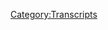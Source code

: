 {{DEFAULTSORT:
    #_TRANSCRIPT_0321:February 24-26, 2013
}}{{Transcript
    | title         = [[321: February 24-26, 2013]]
    | caption       = [https://knowledgefight.libsyn.com/knowledge-fight-february-24-26-2013 Listen to this episode on Libsyn]
    | episodeNumber = [[321: February 24-26, 2013|321]]
    | length        = 01:34:36
}}

{{MessageBox
    | header     = Warning: Bot Generated Content
    | text       = This transcript was automatically generated by transcription software and likely contains many mistakes and misattributions. Please check the audio for definitive quotes, attribution, and context.
    | image      = N3yvass4myg91.webp
    | imagewidth = 50px
    | id         = warning
}}

{{TranscriptBlock
    | name      = Unknown Speaker
    | timestamp = 00:00:00.000
    | text      = Andy in Kansas, you're on the air, thanks for holding.
}}

{{TranscriptBlock
    | name      = Unknown Speaker
    | timestamp = 00:00:04.000
    | text      = Hello Alex, I'm a first time caller, I'm a huge fan, I love your work.
}}

{{TranscriptBlock
    | name      = Unknown Speaker
    | timestamp = 00:00:07.200
    | text      = I love you.
}}

{{TranscriptBlock
    | name      = Unknown Speaker
    | timestamp = 00:00:07.599
    | text      = Hey everybody, welcome back to Knowledge Fight, I'm Dan.
}}

{{TranscriptBlock
    | name      = Unknown Speaker
    | timestamp = 00:00:09.759
    | text      = I'm Jordan.
}}

{{TranscriptBlock
    | name      = Unknown Speaker
    | timestamp = 00:00:10.240
    | text      = We're a couple dudes, like to sit around, drink novelty beverages,
}}

{{TranscriptBlock
    | name      = Unknown Speaker
    | timestamp = 00:00:12.720
    | text      = and talk a little bit about Alex Jones.
}}

{{TranscriptBlock
    | name      = Unknown Speaker
    | timestamp = 00:00:16.000
    | text      = Indeed we are drawing this intro out.
}}

{{TranscriptBlock
    | name      = Unknown Speaker
    | timestamp = 00:00:21.760
    | text      = Right, I'm trying to slow down the speed because you came in with a head of steam
}}

{{TranscriptBlock
    | name      = Unknown Speaker
    | timestamp = 00:00:24.879
    | text      = about how much you loved Wimbledon and I don't want you to just steamroll
}}

{{TranscriptBlock
    | name      = Unknown Speaker
    | timestamp = 00:00:29.519
    | text      = at me with a bunch of, oh my god, better is so great.
}}

{{TranscriptBlock
    | name      = Unknown Speaker
    | timestamp = 00:00:34.799
    | text      = But yeah, so slowing things down.
}}

{{TranscriptBlock
    | name      = Unknown Speaker
    | timestamp = 00:00:36.560
    | text      = OK, all right, all right.
}}

{{TranscriptBlock
    | name      = Unknown Speaker
    | timestamp = 00:00:37.679
    | text      = How you doing?
}}

{{TranscriptBlock
    | name      = Unknown Speaker
    | timestamp = 00:00:38.240
    | text      = Uh, I'm doing good.
}}

{{TranscriptBlock
    | name      = Unknown Speaker
    | timestamp = 00:00:39.359
    | text      = Dan?
}}

{{TranscriptBlock
    | name      = Unknown Speaker
    | timestamp = 00:00:39.840
    | text      = Yeah.
}}

{{TranscriptBlock
    | name      = Unknown Speaker
    | timestamp = 00:00:40.240
    | text      = Dan?
}}

{{TranscriptBlock
    | name      = Unknown Speaker
    | timestamp = 00:00:40.560
    | text      = What's up?
}}

{{TranscriptBlock
    | name      = Unknown Speaker
    | timestamp = 00:00:41.119
    | text      = Have you ever told somebody to go back to where they came from?
}}

{{TranscriptBlock
    | name      = Unknown Speaker
    | timestamp = 00:00:44.079
    | text      = Um, ooh, I mean, I know why you're asking me that question.
}}

{{TranscriptBlock
    | name      = Unknown Speaker
    | timestamp = 00:00:48.719
    | text      = Certainly relevant here on this Sunday as we record.
}}

{{TranscriptBlock
    | name      = Unknown Speaker
    | timestamp = 00:00:51.359
    | text      = No kidding.
}}

{{TranscriptBlock
    | name      = Unknown Speaker
    | timestamp = 00:00:52.320
    | text      = I don't know, I don't think so.
}}

{{TranscriptBlock
    | name      = Unknown Speaker
    | timestamp = 00:00:54.079
    | text      = I probably, I'm sure I have.
}}

{{TranscriptBlock
    | name      = Unknown Speaker
    | timestamp = 00:00:55.600
    | text      = Yeah, but like in a joking manner.
}}

{{TranscriptBlock
    | name      = Unknown Speaker
    | timestamp = 00:00:57.359
    | text      = Well, and I was a kid once.
}}

{{TranscriptBlock
    | name      = Unknown Speaker
    | timestamp = 00:00:58.880
    | text      = Oh, like I was a shithead stupid kid.
}}

{{TranscriptBlock
    | name      = Unknown Speaker
    | timestamp = 00:01:01.759
    | text      = So I bet it was, I hope, I pray, but it wasn't like racially or ethnically based.
}}

{{TranscriptBlock
    | name      = Unknown Speaker
    | timestamp = 00:01:08.159
    | text      = But I probably told someone to like go back to their home state or something.
}}

{{TranscriptBlock
    | name      = Unknown Speaker
    | timestamp = 00:01:12.159
    | text      = Right.
}}

{{TranscriptBlock
    | name      = Unknown Speaker
    | timestamp = 00:01:12.480
    | text      = Oh, yeah, yeah, yeah, yeah, yeah.
}}

{{TranscriptBlock
    | name      = Unknown Speaker
    | timestamp = 00:01:14.560
    | text      = Or Missourians, you know, like some sort of Midwestern pride.
}}

{{TranscriptBlock
    | name      = Unknown Speaker
    | timestamp = 00:01:18.400
    | text      = I imagine I had it at some point, but nothing sticks out to me.
}}

{{TranscriptBlock
    | name      = Unknown Speaker
    | timestamp = 00:01:21.760
    | text      = I don't think, I remember witnessing it almost on a nonstop basis when I was growing up in
}}

{{TranscriptBlock
    | name      = Unknown Speaker
    | timestamp = 00:01:28.159
    | text      = a small town, Princeton, Illinois, and I don't think I've ever actually, I think I may have,
}}

{{TranscriptBlock
    | name      = Unknown Speaker
    | timestamp = 00:01:36.159
    | text      = no, I don't think I've ever said it in really any way.
}}

{{TranscriptBlock
    | name      = Unknown Speaker
    | timestamp = 00:01:41.519
    | text      = Now jokingly, jokingly, I've totally said it.
}}

{{TranscriptBlock
    | name      = Unknown Speaker
    | timestamp = 00:01:44.000
    | text      = Sure.
}}

{{TranscriptBlock
    | name      = Unknown Speaker
    | timestamp = 00:01:44.319
    | text      = But that's in a completely different context.
}}

{{TranscriptBlock
    | name      = Unknown Speaker
    | timestamp = 00:01:47.040
    | text      = You didn't even get caught up in the love it or leave it kind of momentum back in the early 2000s.
}}

{{TranscriptBlock
    | name      = Unknown Speaker
    | timestamp = 00:01:52.879
    | text      = You don't love America, get out.
}}

{{TranscriptBlock
    | name      = Unknown Speaker
    | timestamp = 00:01:54.560
    | text      = No, my family, see, that was the whole thing.
}}

{{TranscriptBlock
    | name      = Unknown Speaker
    | timestamp = 00:01:56.879
    | text      = My family was all into that.
}}

{{TranscriptBlock
    | name      = Unknown Speaker
    | timestamp = 00:01:58.959
    | text      = Right.
}}

{{TranscriptBlock
    | name      = Unknown Speaker
    | timestamp = 00:01:59.200
    | text      = And so my act of rebellion was like just not being a racist.
}}

{{TranscriptBlock
    | name      = Unknown Speaker
    | timestamp = 00:02:03.280
    | text      = Well, that's a good way to rebel, I would say.
}}

{{TranscriptBlock
    | name      = Unknown Speaker
    | timestamp = 00:02:05.200
    | text      = Yeah, right?
}}

{{TranscriptBlock
    | name      = Unknown Speaker
    | timestamp = 00:02:05.920
    | text      = Unfortunately, that means that your child will be violently racist.
}}

{{TranscriptBlock
    | name      = Unknown Speaker
    | timestamp = 00:02:09.439
    | text      = Can't have them.
}}

{{TranscriptBlock
    | name      = Unknown Speaker
    | timestamp = 00:02:09.840
    | text      = Skips a generation.
}}

{{TranscriptBlock
    | name      = Unknown Speaker
    | timestamp = 00:02:10.639
    | text      = Can't have them.
}}

{{TranscriptBlock
    | name      = Unknown Speaker
    | timestamp = 00:02:11.280
    | text      = Nope.
}}

{{TranscriptBlock
    | name      = Unknown Speaker
    | timestamp = 00:02:12.960
    | text      = So no, I don't know.
}}

{{TranscriptBlock
    | name      = Unknown Speaker
    | timestamp = 00:02:13.680
    | text      = I've never told anyone to get out.
}}

{{TranscriptBlock
    | name      = Unknown Speaker
    | timestamp = 00:02:15.840
    | text      = Oh, God.
}}

{{TranscriptBlock
    | name      = Unknown Speaker
    | timestamp = 00:02:17.840
    | text      = But some, there's a podcast where I know a lot about Alex Jones.
}}

{{TranscriptBlock
    | name      = Unknown Speaker
    | timestamp = 00:02:21.599
    | text      = And I only know what you tell me about Alex Jones.
}}

{{TranscriptBlock
    | name      = Unknown Speaker
    | timestamp = 00:02:23.120
    | text      = That is right.
}}

{{TranscriptBlock
    | name      = Unknown Speaker
    | timestamp = 00:02:24.000
    | text      = Jordan, today we got a really interesting stretch of episodes to go over from the past.
}}

{{TranscriptBlock
    | name      = Unknown Speaker
    | timestamp = 00:02:28.960
    | text      = We're sticking around 2013.
}}

{{TranscriptBlock
    | name      = Unknown Speaker
    | timestamp = 00:02:30.960
    | text      = I like it.
}}

{{TranscriptBlock
    | name      = Unknown Speaker
    | timestamp = 00:02:31.520
    | text      = I smell something very serious going on here in this late February stretch.
}}

{{TranscriptBlock
    | name      = Unknown Speaker
    | timestamp = 00:02:37.039
    | text      = The Rock was still cooking in 2013, I believe.
}}

{{TranscriptBlock
    | name      = Unknown Speaker
    | timestamp = 00:02:39.759
    | text      = I think he'd gone on to movies at that point.
}}

{{TranscriptBlock
    | name      = Unknown Speaker
    | timestamp = 00:02:42.240
    | text      = I don't think he was still considering his heyday was like the late 90s.
}}

{{TranscriptBlock
    | name      = Unknown Speaker
    | timestamp = 00:02:46.879
    | text      = That's fair.
}}

{{TranscriptBlock
    | name      = Unknown Speaker
    | timestamp = 00:02:47.599
    | text      = That's fair.
}}

{{TranscriptBlock
    | name      = Unknown Speaker
    | timestamp = 00:02:48.400
    | text      = Don't think he's well, but to be fair, he did come back and fight Cena a couple of times
}}

{{TranscriptBlock
    | name      = Unknown Speaker
    | timestamp = 00:02:52.960
    | text      = at WrestleMania.
}}

{{TranscriptBlock
    | name      = Unknown Speaker
    | timestamp = 00:02:54.240
    | text      = He's always kicking around, but he certainly wasn't the like marquee guy in 2013.
}}

{{TranscriptBlock
    | name      = Unknown Speaker
    | timestamp = 00:03:00.400
    | text      = He was starring in the Scorpion King, I believe.
}}

{{TranscriptBlock
    | name      = Unknown Speaker
    | timestamp = 00:03:02.639
    | text      = I do, fuck.
}}

{{TranscriptBlock
    | name      = Unknown Speaker
    | timestamp = 00:03:03.840
    | text      = I wish I remembered exactly what you, I think Cena and The Rock did fight at WrestleMania
}}

{{TranscriptBlock
    | name      = Unknown Speaker
    | timestamp = 00:03:08.159
    | text      = 2013 where that fight between Tea Party Jack Swagger and Alberto Del Rio for the championship
}}

{{TranscriptBlock
    | name      = Unknown Speaker
    | timestamp = 00:03:16.560
    | text      = did not main event.
}}

{{TranscriptBlock
    | name      = Unknown Speaker
    | timestamp = 00:03:18.719
    | text      = No, I think it was like the third to last match on the show.
}}

{{TranscriptBlock
    | name      = Unknown Speaker
    | timestamp = 00:03:21.280
    | text      = Ouch.
}}

{{TranscriptBlock
    | name      = Unknown Speaker
    | timestamp = 00:03:21.919
    | text      = Yeah, they don't really care about their belts in the WWE.
}}

{{TranscriptBlock
    | name      = Unknown Speaker
    | timestamp = 00:03:24.479
    | text      = Well, they are kind of imaginary.
}}

{{TranscriptBlock
    | name      = Unknown Speaker
    | timestamp = 00:03:25.840
    | text      = Whenever there's star power, why are we doing this?
}}

{{TranscriptBlock
    | name      = Unknown Speaker
    | timestamp = 00:03:29.120
    | text      = Why are we talking about this?
}}

{{TranscriptBlock
    | name      = Unknown Speaker
    | timestamp = 00:03:30.560
    | text      = We're back in 2013.
}}

{{TranscriptBlock
    | name      = Unknown Speaker
    | timestamp = 00:03:31.759
    | text      = I do believe sincerely that something is really big going on, and I think you get a sense
}}

{{TranscriptBlock
    | name      = Unknown Speaker
    | timestamp = 00:03:38.719
    | text      = from it, from Alex's feelings of like I need to mix the show up, and then there's some
}}

{{TranscriptBlock
    | name      = Unknown Speaker
    | timestamp = 00:03:44.319
    | text      = indications that we're going to see on this show that I think we're getting into something.
}}

{{TranscriptBlock
    | name      = Unknown Speaker
    | timestamp = 00:03:48.400
    | text      = But before we get to today's episode, I got to take a moment to say a very sincere thank
}}

{{TranscriptBlock
    | name      = Unknown Speaker
    | timestamp = 00:03:52.879
    | text      = you to everybody.
}}

{{TranscriptBlock
    | name      = Unknown Speaker
    | timestamp = 00:03:54.560
    | text      = When we talked about how I was going to move, I needed to move, a lot of people sent very
}}

{{TranscriptBlock
    | name      = Unknown Speaker
    | timestamp = 00:03:59.120
    | text      = supportive messages to people who have very generously sent little donations, and I really
}}

{{TranscriptBlock
    | name      = Unknown Speaker
    | timestamp = 00:04:04.960
    | text      = appreciate it very much.
}}

{{TranscriptBlock
    | name      = Unknown Speaker
    | timestamp = 00:04:07.039
    | text      = It means a lot, particularly the people who are saying, you know, like I went through
}}

{{TranscriptBlock
    | name      = Unknown Speaker
    | timestamp = 00:04:11.680
    | text      = a similar situation and you got to keep your head up and things will be better on the other
}}

{{TranscriptBlock
    | name      = Unknown Speaker
    | timestamp = 00:04:17.199
    | text      = side, you know, it means a lot.
}}

{{TranscriptBlock
    | name      = Unknown Speaker
    | timestamp = 00:04:19.519
    | text      = So thank you very much to them, and also thank you to some people who have signed up in our
}}

{{TranscriptBlock
    | name      = Unknown Speaker
    | timestamp = 00:04:24.399
    | text      = sporting show.
}}

{{TranscriptBlock
    | name      = Unknown Speaker
    | timestamp = 00:04:25.920
    | text      = Jordan?
}}

{{TranscriptBlock
    | name      = Unknown Speaker
    | timestamp = 00:04:26.639
    | text      = Yes.
}}

{{TranscriptBlock
    | name      = Unknown Speaker
    | timestamp = 00:04:27.040
    | text      = First, what?
}}

{{TranscriptBlock
    | name      = Unknown Speaker
    | timestamp = 00:04:28.000
    | text      = Aaron, you are now a policy wonk.
}}

{{TranscriptBlock
    | name      = Unknown Speaker
    | timestamp = 00:04:29.839
    | text      = I'm a policy wonk.
}}

{{TranscriptBlock
    | name      = Unknown Speaker
    | timestamp = 00:04:30.959
    | text      = Thank you, Aaron.
}}

{{TranscriptBlock
    | name      = Unknown Speaker
    | timestamp = 00:04:31.439
    | text      = Thanks, Aaron.
}}

{{TranscriptBlock
    | name      = Unknown Speaker
    | timestamp = 00:04:31.920
    | text      = That's Aaron with an E.
}}

{{TranscriptBlock
    | name      = Unknown Speaker
    | timestamp = 00:04:32.879
    | text      = Aaron with an E, ooh.
}}

{{TranscriptBlock
    | name      = Unknown Speaker
    | timestamp = 00:04:34.000
    | text      = Next, V, and that's V-E-E, thank you so much.
}}

{{TranscriptBlock
    | name      = Unknown Speaker
    | timestamp = 00:04:37.199
    | text      = Two E's.
}}

{{TranscriptBlock
    | name      = Unknown Speaker
    | timestamp = 00:04:38.079
    | text      = You are now a policy wonk.
}}

{{TranscriptBlock
    | name      = Unknown Speaker
    | timestamp = 00:04:39.519
    | text      = I'm a policy wonk.
}}

{{TranscriptBlock
    | name      = Unknown Speaker
    | timestamp = 00:04:40.560
    | text      = Thank you, V.
}}

{{TranscriptBlock
    | name      = Unknown Speaker
    | timestamp = 00:04:41.439
    | text      = Next, poor Blorblon, you are now a policy wonk.
}}

{{TranscriptBlock
    | name      = Unknown Speaker
    | timestamp = 00:04:45.680
    | text      = I'm a policy wonk.
}}

{{TranscriptBlock
    | name      = Unknown Speaker
    | timestamp = 00:04:46.800
    | text      = First alien policy wonk, poor Blorblon.
}}

{{TranscriptBlock
    | name      = Unknown Speaker
    | timestamp = 00:04:53.360
    | text      = Is it poor like P-O-O-R and then Blorblon?
}}

{{TranscriptBlock
    | name      = Unknown Speaker
    | timestamp = 00:04:56.480
    | text      = P-O-R, B-L-O-R, B-U-L-O-N, one word.
}}

{{TranscriptBlock
    | name      = Unknown Speaker
    | timestamp = 00:05:00.639
    | text      = Oh, poor Blorblon.
}}

{{TranscriptBlock
    | name      = Unknown Speaker
    | timestamp = 00:05:02.240
    | text      = That's tough.
}}

{{TranscriptBlock
    | name      = Unknown Speaker
    | timestamp = 00:05:03.040
    | text      = That is tough.
}}

{{TranscriptBlock
    | name      = Unknown Speaker
    | timestamp = 00:05:04.399
    | text      = Next, Ian, thank you so much.
}}

{{TranscriptBlock
    | name      = Unknown Speaker
    | timestamp = 00:05:05.680
    | text      = You are now a policy wonk.
}}

{{TranscriptBlock
    | name      = Unknown Speaker
    | timestamp = 00:05:07.120
    | text      = I'm a policy wonk.
}}

{{TranscriptBlock
    | name      = Unknown Speaker
    | timestamp = 00:05:08.240
    | text      = Light shift from poor Blorblon to Ian.
}}

{{TranscriptBlock
    | name      = Unknown Speaker
    | timestamp = 00:05:12.720
    | text      = Next, Conrad, thank you so much.
}}

{{TranscriptBlock
    | name      = Unknown Speaker
    | timestamp = 00:05:14.800
    | text      = You are now a policy wonk.
}}

{{TranscriptBlock
    | name      = Unknown Speaker
    | timestamp = 00:05:16.319
    | text      = I'm a policy wonk.
}}

{{TranscriptBlock
    | name      = Unknown Speaker
    | timestamp = 00:05:17.600
    | text      = Thanks, Conrad.
}}

{{TranscriptBlock
    | name      = Unknown Speaker
    | timestamp = 00:05:18.319
    | text      = Yeah, next, Old Firebones, thank you so much.
}}

{{TranscriptBlock
    | name      = Unknown Speaker
    | timestamp = 00:05:20.879
    | text      = You are now a policy wonk.
}}

{{TranscriptBlock
    | name      = Unknown Speaker
    | timestamp = 00:05:22.319
    | text      = I'm a policy wonk.
}}

{{TranscriptBlock
    | name      = Unknown Speaker
    | timestamp = 00:05:23.360
    | text      = Thank you, Old Firebones.
}}

{{TranscriptBlock
    | name      = Unknown Speaker
    | timestamp = 00:05:25.120
    | text      = And then finally, I'd like to say thank you to somebody who donated on elevated level.
}}

{{TranscriptBlock
    | name      = Unknown Speaker
    | timestamp = 00:05:28.399
    | text      = We appreciate it very much.
}}

{{TranscriptBlock
    | name      = Unknown Speaker
    | timestamp = 00:05:29.439
    | text      = So, Jos, J-O-S, thank you so much.
}}

{{TranscriptBlock
    | name      = Unknown Speaker
    | timestamp = 00:05:32.000
    | text      = You are now a technocrat.
}}

{{TranscriptBlock
    | name      = Unknown Speaker
    | timestamp = 00:05:33.680
    | text      = I'm a policy wonk.
}}

{{TranscriptBlock
    | name      = Unknown Speaker
    | timestamp = 00:05:34.959
    | text      = Crikey, mate, that's fantastic.
}}

{{TranscriptBlock
    | name      = Unknown Speaker
    | timestamp = 00:05:36.639
    | text      = Have yourself a brew.
}}

{{TranscriptBlock
    | name      = Unknown Speaker
    | timestamp = 00:05:38.000
    | text      = How's your 401k doing, bro?
}}

{{TranscriptBlock
    | name      = Unknown Speaker
    | timestamp = 00:05:39.360
    | text      = All right, we gotta go full tilt boogie on this, Watson, all right?
}}

{{TranscriptBlock
    | name      = Unknown Speaker
    | timestamp = 00:05:42.240
    | text      = Let's just get down to business.
}}

{{TranscriptBlock
    | name      = Unknown Speaker
    | timestamp = 00:05:43.439
    | text      = We ain't making that money off that heroin.
}}

{{TranscriptBlock
    | name      = Unknown Speaker
    | timestamp = 00:05:45.519
    | text      = Why you pimps so good?
}}

{{TranscriptBlock
    | name      = Unknown Speaker
    | timestamp = 00:05:47.519
    | text      = My neck is freakishly large.
}}

{{TranscriptBlock
    | name      = Unknown Speaker
    | timestamp = 00:05:49.199
    | text      = I declare info war on you.
}}

{{TranscriptBlock
    | name      = Unknown Speaker
    | timestamp = 00:05:51.839
    | text      = Thank you so much, Jos.
}}

{{TranscriptBlock
    | name      = Unknown Speaker
    | timestamp = 00:05:52.879
    | text      = Yes, thank you very much, Jos.
}}

{{TranscriptBlock
    | name      = Unknown Speaker
    | timestamp = 00:05:54.319
    | text      = If you're out there listening and you're thinking,
}}

{{TranscriptBlock
    | name      = Unknown Speaker
    | timestamp = 00:05:55.439
    | text      = hey, I like this show, I'd like to support these guys,
}}

{{TranscriptBlock
    | name      = Unknown Speaker
    | timestamp = 00:05:57.040
    | text      = dude, you can do that by going to our website, knowledgefight.com.
}}

{{TranscriptBlock
    | name      = Unknown Speaker
    | timestamp = 00:05:59.759
    | text      = Click the button that says support the show.
}}

{{TranscriptBlock
    | name      = Unknown Speaker
    | timestamp = 00:06:01.199
    | text      = We would appreciate it.
}}

{{TranscriptBlock
    | name      = Unknown Speaker
    | timestamp = 00:06:02.000
    | text      = We'd love it.
}}

{{TranscriptBlock
    | name      = Unknown Speaker
    | timestamp = 00:06:02.720
    | text      = So, Jordan, today what we're doing is we are going over February 24th through 26th, 2013.
}}

{{TranscriptBlock
    | name      = Unknown Speaker
    | timestamp = 00:06:11.600
    | text      = All right.
}}

{{TranscriptBlock
    | name      = Unknown Speaker
    | timestamp = 00:06:12.079
    | text      = This is a very exciting period of time.
}}

{{TranscriptBlock
    | name      = Unknown Speaker
    | timestamp = 00:06:14.319
    | text      = Alex is really fucking all over the place in terms of how desperately he wants more
}}

{{TranscriptBlock
    | name      = Unknown Speaker
    | timestamp = 00:06:21.680
    | text      = people to pay attention to him.
}}

{{TranscriptBlock
    | name      = Unknown Speaker
    | timestamp = 00:06:22.879
    | text      = Right.
}}

{{TranscriptBlock
    | name      = Unknown Speaker
    | timestamp = 00:06:23.839
    | text      = He goes on some other people's shows.
}}

{{TranscriptBlock
    | name      = Unknown Speaker
    | timestamp = 00:06:26.079
    | text      = He has some big guests.
}}

{{TranscriptBlock
    | name      = Unknown Speaker
    | timestamp = 00:06:27.839
    | text      = All very clearly, as he expresses, in interest of like, really get the word out.
}}

{{TranscriptBlock
    | name      = Unknown Speaker
    | timestamp = 00:06:32.639
    | text      = Right, right, right, right.
}}

{{TranscriptBlock
    | name      = Unknown Speaker
    | timestamp = 00:06:34.079
    | text      = But here, before we get into any of that, is an out of context drop from today's show.
}}

{{TranscriptBlock
    | name      = Unknown Speaker
    | timestamp = 00:06:38.480
    | text      = No, my religion is facts and being informed and not being an idiot, not being a sucker.
}}

{{TranscriptBlock
    | name      = Unknown Speaker
    | timestamp = 00:06:43.920
    | text      = Get that through your pea brain.
}}

{{TranscriptBlock
    | name      = Unknown Speaker
    | timestamp = 00:06:45.199
    | text      = Get that through your pea brain.
}}

{{TranscriptBlock
    | name      = Unknown Speaker
    | timestamp = 00:06:46.720
    | text      = That's good religion.
}}

{{TranscriptBlock
    | name      = Unknown Speaker
    | timestamp = 00:06:47.839
    | text      = His religion is facts.
}}

{{TranscriptBlock
    | name      = Unknown Speaker
    | timestamp = 00:06:49.600
    | text      = His religion includes calling you a pea brain.
}}

{{TranscriptBlock
    | name      = Unknown Speaker
    | timestamp = 00:06:51.839
    | text      = You dumb pea brain.
}}

{{TranscriptBlock
    | name      = Unknown Speaker
    | timestamp = 00:06:52.720
    | text      = That's a fact.
}}

{{TranscriptBlock
    | name      = Unknown Speaker
    | timestamp = 00:06:53.519
    | text      = You are a pea brain.
}}

{{TranscriptBlock
    | name      = Unknown Speaker
    | timestamp = 00:06:55.360
    | text      = That's fair.
}}

{{TranscriptBlock
    | name      = Unknown Speaker
    | timestamp = 00:06:55.920
    | text      = That's fair.
}}

{{TranscriptBlock
    | name      = Unknown Speaker
    | timestamp = 00:06:57.519
    | text      = So we start here on the 24th of February 2013.
}}

{{TranscriptBlock
    | name      = Unknown Speaker
    | timestamp = 00:07:02.319
    | text      = And Alex gets, I included this clip.
}}

{{TranscriptBlock
    | name      = Unknown Speaker
    | timestamp = 00:07:05.279
    | text      = It's not really relevant to a ton of stuff, but it is an interesting expression of Alex's
}}

{{TranscriptBlock
    | name      = Unknown Speaker
    | timestamp = 00:07:10.240
    | text      = beliefs about how the system has already attacked black people.
}}

{{TranscriptBlock
    | name      = Unknown Speaker
    | timestamp = 00:07:15.120
    | text      = So we don't need to do anything about that.
}}

{{TranscriptBlock
    | name      = Unknown Speaker
    | timestamp = 00:07:16.800
    | text      = They've already attacked.
}}

{{TranscriptBlock
    | name      = Unknown Speaker
    | timestamp = 00:07:17.360
    | text      = I'm sorry, do what?
}}

{{TranscriptBlock
    | name      = Unknown Speaker
    | timestamp = 00:07:18.079
    | text      = It's implied that he's sort of minimizing the need to defend minorities because they've
}}

{{TranscriptBlock
    | name      = Unknown Speaker
    | timestamp = 00:07:23.920
    | text      = already been attacked by the globalists.
}}

{{TranscriptBlock
    | name      = Unknown Speaker
    | timestamp = 00:07:25.199
    | text      = It's already been done.
}}

{{TranscriptBlock
    | name      = Unknown Speaker
    | timestamp = 00:07:26.000
    | text      = Right.
}}

{{TranscriptBlock
    | name      = Unknown Speaker
    | timestamp = 00:07:26.399
    | text      = You can't undo it.
}}

{{TranscriptBlock
    | name      = Unknown Speaker
    | timestamp = 00:07:27.199
    | text      = Which is weird.
}}

{{TranscriptBlock
    | name      = Unknown Speaker
    | timestamp = 00:07:27.920
    | text      = Yeah.
}}

{{TranscriptBlock
    | name      = Unknown Speaker
    | timestamp = 00:07:28.399
    | text      = And then second, I think this clip you get a sense that Alex uses white and western culture
}}

{{TranscriptBlock
    | name      = Unknown Speaker
    | timestamp = 00:07:35.120
    | text      = kind of interchangeably, which is an important thing to nail down as he tries to pretend
}}

{{TranscriptBlock
    | name      = Unknown Speaker
    | timestamp = 00:07:40.160
    | text      = all the time that they don't mean the same thing.
}}

{{TranscriptBlock
    | name      = Unknown Speaker
    | timestamp = 00:07:43.120
    | text      = So we're going to describe where that whole system's going because the system's already
}}

{{TranscriptBlock
    | name      = Unknown Speaker
    | timestamp = 00:07:48.000
    | text      = demonized blacks and others and already basically sold the culture on treating them like they're
}}

{{TranscriptBlock
    | name      = Unknown Speaker
    | timestamp = 00:07:53.680
    | text      = all criminals.
}}

{{TranscriptBlock
    | name      = Unknown Speaker
    | timestamp = 00:07:54.560
    | text      = So now they're just going to move on to the main enchilada, the dwindling, dead, dying
}}

{{TranscriptBlock
    | name      = Unknown Speaker
    | timestamp = 00:08:00.800
    | text      = western culture.
}}

{{TranscriptBlock
    | name      = Unknown Speaker
    | timestamp = 00:08:02.319
    | text      = And the system believes it's now time just to bring that down entirely.
}}

{{TranscriptBlock
    | name      = Unknown Speaker
    | timestamp = 00:08:05.759
    | text      = So you have the quote unquote blacks and others who they have demonized and ruined their culture.
}}

{{TranscriptBlock
    | name      = Unknown Speaker
    | timestamp = 00:08:13.199
    | text      = Now they're going to move on to the other, which is western culture, which is presented
}}

{{TranscriptBlock
    | name      = Unknown Speaker
    | timestamp = 00:08:19.360
    | text      = in direct opposition to blacks and the others.
}}

{{TranscriptBlock
    | name      = Unknown Speaker
    | timestamp = 00:08:22.480
    | text      = Yeah, yeah, yeah.
}}

{{TranscriptBlock
    | name      = Unknown Speaker
    | timestamp = 00:08:23.279
    | text      = It kind of seems like it narrows people down.
}}

{{TranscriptBlock
    | name      = Unknown Speaker
    | timestamp = 00:08:25.360
    | text      = Kind of clear what's going on here.
}}

{{TranscriptBlock
    | name      = Unknown Speaker
    | timestamp = 00:08:27.040
    | text      = Yeah, yeah, yeah.
}}

{{TranscriptBlock
    | name      = Unknown Speaker
    | timestamp = 00:08:27.839
    | text      = So I found that to be interesting, but kind of secondary to what else is going on on this
}}

{{TranscriptBlock
    | name      = Unknown Speaker
    | timestamp = 00:08:34.639
    | text      = show is Alex, towards the beginning of the episode, makes an amazing announcement that
}}

{{TranscriptBlock
    | name      = Unknown Speaker
    | timestamp = 00:08:40.320
    | text      = I think means we are getting close to pay, hit and pay dirt.
}}

{{TranscriptBlock
    | name      = Unknown Speaker
    | timestamp = 00:08:44.879
    | text      = OK.
}}

{{TranscriptBlock
    | name      = Unknown Speaker
    | timestamp = 00:08:45.440
    | text      = And here is his announcement.
}}

{{TranscriptBlock
    | name      = Unknown Speaker
    | timestamp = 00:08:48.000
    | text      = I will tell you I've got some big surprises coming up this week on the weekday show.
}}

{{TranscriptBlock
    | name      = Unknown Speaker
    | timestamp = 00:08:53.440
    | text      = In fact, 95% chance we're going to break some news this week.
}}

{{TranscriptBlock
    | name      = Unknown Speaker
    | timestamp = 00:08:58.879
    | text      = That'll be one of the biggest stories in the country.
}}

{{TranscriptBlock
    | name      = Unknown Speaker
    | timestamp = 00:09:00.799
    | text      = I mean, I got the fish up to the boat with the net.
}}

{{TranscriptBlock
    | name      = Unknown Speaker
    | timestamp = 00:09:05.840
    | text      = About to get I mean, it's a big national news story, investigative report behind the scenes,
}}

{{TranscriptBlock
    | name      = Unknown Speaker
    | timestamp = 00:09:11.360
    | text      = hidden cameras, you name it.
}}

{{TranscriptBlock
    | name      = Unknown Speaker
    | timestamp = 00:09:14.159
    | text      = And I'm not holding my breath on it, though, because I've noticed if you do that, it jinxes
}}

{{TranscriptBlock
    | name      = Unknown Speaker
    | timestamp = 00:09:19.840
    | text      = it and it's dangerous, too.
}}

{{TranscriptBlock
    | name      = Unknown Speaker
    | timestamp = 00:09:22.000
    | text      = And so that fish breaks the line.
}}

{{TranscriptBlock
    | name      = Unknown Speaker
    | timestamp = 00:09:24.960
    | text      = I won't be too sad, but if I get it in the boat, we're going to display it here on air.
}}

{{TranscriptBlock
    | name      = Unknown Speaker
    | timestamp = 00:09:30.240
    | text      = Just know that.
}}

{{TranscriptBlock
    | name      = Unknown Speaker
    | timestamp = 00:09:32.000
    | text      = Just know that.
}}

{{TranscriptBlock
    | name      = Unknown Speaker
    | timestamp = 00:09:33.120
    | text      = OK, I got you.
}}

{{TranscriptBlock
    | name      = Unknown Speaker
    | timestamp = 00:09:34.240
    | text      = All right.
}}

{{TranscriptBlock
    | name      = Unknown Speaker
    | timestamp = 00:09:35.120
    | text      = So Alex has a massive, game changing story that he is going to.
}}

{{TranscriptBlock
    | name      = Unknown Speaker
    | timestamp = 00:09:40.240
    | text      = And I'll tell you, you already know what it is.
}}

{{TranscriptBlock
    | name      = Unknown Speaker
    | timestamp = 00:09:42.480
    | text      = Nope.
}}

{{TranscriptBlock
    | name      = Unknown Speaker
    | timestamp = 00:09:43.120
    | text      = Oh, you don't know.
}}

{{TranscriptBlock
    | name      = Unknown Speaker
    | timestamp = 00:09:44.159
    | text      = OK, I've listened to a bunch of this and I have no idea what it is.
}}

{{TranscriptBlock
    | name      = Unknown Speaker
    | timestamp = 00:09:48.320
    | text      = I have a theory.
}}

{{TranscriptBlock
    | name      = Unknown Speaker
    | timestamp = 00:09:49.279
    | text      = OK, I think it's Sandy Hook.
}}

{{TranscriptBlock
    | name      = Unknown Speaker
    | timestamp = 00:09:50.879
    | text      = You think so?
}}

{{TranscriptBlock
    | name      = Unknown Speaker
    | timestamp = 00:09:51.519
    | text      = Yeah, I was I was trying to think of that.
}}

{{TranscriptBlock
    | name      = Unknown Speaker
    | timestamp = 00:09:53.120
    | text      = But then he said hidden cameras and I was like, why?
}}

{{TranscriptBlock
    | name      = Unknown Speaker
    | timestamp = 00:09:55.600
    | text      = What?
}}

{{TranscriptBlock
    | name      = Unknown Speaker
    | timestamp = 00:09:56.080
    | text      = He could just be embellishing.
}}

{{TranscriptBlock
    | name      = Unknown Speaker
    | timestamp = 00:09:57.200
    | text      = That sounds right.
}}

{{TranscriptBlock
    | name      = Unknown Speaker
    | timestamp = 00:09:57.919
    | text      = That's also entirely possible.
}}

{{TranscriptBlock
    | name      = Unknown Speaker
    | timestamp = 00:09:59.519
    | text      = Or he could just be fishing, like actually fishing.
}}

{{TranscriptBlock
    | name      = Unknown Speaker
    | timestamp = 00:10:02.000
    | text      = Literally.
}}

{{TranscriptBlock
    | name      = Unknown Speaker
    | timestamp = 00:10:02.399
    | text      = He's talking about fishing.
}}

{{TranscriptBlock
    | name      = Unknown Speaker
    | timestamp = 00:10:03.840
    | text      = Yeah, that metaphor went on for a while.
}}

{{TranscriptBlock
    | name      = Unknown Speaker
    | timestamp = 00:10:07.039
    | text      = Yeah.
}}

{{TranscriptBlock
    | name      = Unknown Speaker
    | timestamp = 00:10:07.679
    | text      = So whatever the case is there, I'm not entirely sure.
}}

{{TranscriptBlock
    | name      = Unknown Speaker
    | timestamp = 00:10:10.320
    | text      = And like, I haven't listened too far enough past this to know what his big news story
}}

{{TranscriptBlock
    | name      = Unknown Speaker
    | timestamp = 00:10:16.559
    | text      = is.
}}

{{TranscriptBlock
    | name      = Unknown Speaker
    | timestamp = 00:10:18.000
    | text      = Just context clues kind of lead me to think that maybe he's got a little bit of a bird
}}

{{TranscriptBlock
    | name      = Unknown Speaker
    | timestamp = 00:10:23.360
    | text      = whispering in his ear some bad stuff.
}}

{{TranscriptBlock
    | name      = Unknown Speaker
    | timestamp = 00:10:26.080
    | text      = So in this next clip, Alex brings up a quote about the U.N. wanting to take people's guns.
}}

{{TranscriptBlock
    | name      = Unknown Speaker
    | timestamp = 00:10:32.720
    | text      = And, you know, Jordan, I love a quote.
}}

{{TranscriptBlock
    | name      = Unknown Speaker
    | timestamp = 00:10:35.440
    | text      = Is it Thomas Jefferson?
}}

{{TranscriptBlock
    | name      = Unknown Speaker
    | timestamp = 00:10:37.360
    | text      = It's not Thomas Jefferson.
}}

{{TranscriptBlock
    | name      = Unknown Speaker
    | timestamp = 00:10:38.639
    | text      = It's supposed to be from the U.N.
}}

{{TranscriptBlock
    | name      = Unknown Speaker
    | timestamp = 00:10:40.240
    | text      = And here's how it goes.
}}

{{TranscriptBlock
    | name      = Unknown Speaker
    | timestamp = 00:10:42.000
    | text      = And we'll play some of those clips.
}}

{{TranscriptBlock
    | name      = Unknown Speaker
    | timestamp = 00:10:43.279
    | text      = So people are going to be like, well, we already know this, Alex.
}}

{{TranscriptBlock
    | name      = Unknown Speaker
    | timestamp = 00:10:46.320
    | text      = Well, here's the deal.
}}

{{TranscriptBlock
    | name      = Unknown Speaker
    | timestamp = 00:10:48.320
    | text      = Here's the deal.
}}

{{TranscriptBlock
    | name      = Unknown Speaker
    | timestamp = 00:10:49.759
    | text      = The general public doesn't know that they think Obama really wants to save kids at that
}}

{{TranscriptBlock
    | name      = Unknown Speaker
    | timestamp = 00:10:54.480
    | text      = school and was really crying.
}}

{{TranscriptBlock
    | name      = Unknown Speaker
    | timestamp = 00:10:57.360
    | text      = They don't know they've done this worldwide and taken the guns to enslave people.
}}

{{TranscriptBlock
    | name      = Unknown Speaker
    | timestamp = 00:11:00.879
    | text      = They don't know that the U.N.
}}

{{TranscriptBlock
    | name      = Unknown Speaker
    | timestamp = 00:11:02.399
    | text      = Treaty says it's so the state is all powerful.
}}

{{TranscriptBlock
    | name      = Unknown Speaker
    | timestamp = 00:11:05.279
    | text      = Quote, the civilian ownership of firearms threatens the legitimate power monopoly of
}}

{{TranscriptBlock
    | name      = Unknown Speaker
    | timestamp = 00:11:10.799
    | text      = the state.
}}

{{TranscriptBlock
    | name      = Unknown Speaker
    | timestamp = 00:11:11.440
    | text      = Therefore, there must be a total abolition worldwide of individuals outside of government
}}

{{TranscriptBlock
    | name      = Unknown Speaker
    | timestamp = 00:11:17.519
    | text      = having any type of firearm.
}}

{{TranscriptBlock
    | name      = Unknown Speaker
    | timestamp = 00:11:19.679
    | text      = I mean, it's July 7th, 2001, Unideer, U.N. website.
}}

{{TranscriptBlock
    | name      = Unknown Speaker
    | timestamp = 00:11:25.600
    | text      = So that's a completely made up quote.
}}

{{TranscriptBlock
    | name      = Unknown Speaker
    | timestamp = 00:11:28.000
    | text      = Yeah, that sounds right.
}}

{{TranscriptBlock
    | name      = Unknown Speaker
    | timestamp = 00:11:28.879
    | text      = Which doesn't appear at all in either the arms trade treaty nor from the report from
}}

{{TranscriptBlock
    | name      = Unknown Speaker
    | timestamp = 00:11:33.519
    | text      = the July 20, 2001 U.N.
}}

{{TranscriptBlock
    | name      = Unknown Speaker
    | timestamp = 00:11:37.039
    | text      = report that was titled Elicit Trade in Small Arms.
}}

{{TranscriptBlock
    | name      = Unknown Speaker
    | timestamp = 00:11:40.159
    | text      = Those two things are something that Alex doesn't know the difference between or he intentionally
}}

{{TranscriptBlock
    | name      = Unknown Speaker
    | timestamp = 00:11:45.440
    | text      = consistently conflates, most likely on purpose to make it harder for his listeners to check
}}

{{TranscriptBlock
    | name      = Unknown Speaker
    | timestamp = 00:11:50.000
    | text      = in on the things he's lying about.
}}

{{TranscriptBlock
    | name      = Unknown Speaker
    | timestamp = 00:11:51.279
    | text      = Right.
}}

{{TranscriptBlock
    | name      = Unknown Speaker
    | timestamp = 00:11:51.679
    | text      = So on one hand, you have the arms trade treaty, which is saying he's saying that's where this
}}

{{TranscriptBlock
    | name      = Unknown Speaker
    | timestamp = 00:11:55.279
    | text      = quote came from.
}}

{{TranscriptBlock
    | name      = Unknown Speaker
    | timestamp = 00:11:56.080
    | text      = Yeah.
}}

{{TranscriptBlock
    | name      = Unknown Speaker
    | timestamp = 00:11:56.480
    | text      = And then you have the July 2001 Elicit Trade in Small Arms report, which is he uses the
}}

{{TranscriptBlock
    | name      = Unknown Speaker
    | timestamp = 00:12:01.840
    | text      = date from that and attaches it to the treaty.
}}

{{TranscriptBlock
    | name      = Unknown Speaker
    | timestamp = 00:12:04.720
    | text      = Completely different things.
}}

{{TranscriptBlock
    | name      = Unknown Speaker
    | timestamp = 00:12:06.559
    | text      = So this quote is definitely not from either of those U.N.
}}

{{TranscriptBlock
    | name      = Unknown Speaker
    | timestamp = 00:12:09.919
    | text      = publications.
}}

{{TranscriptBlock
    | name      = Unknown Speaker
    | timestamp = 00:12:10.960
    | text      = When I looked into it more, many websites trace the quote back to a 2004 debate that
}}

{{TranscriptBlock
    | name      = Unknown Speaker
    | timestamp = 00:12:15.759
    | text      = was held at King's College in London between then executive vice president of the NRA,
}}

{{TranscriptBlock
    | name      = Unknown Speaker
    | timestamp = 00:12:20.480
    | text      = Wayne LaPierre and Rebecca Peters, the head of the International Action Network on Small
}}

{{TranscriptBlock
    | name      = Unknown Speaker
    | timestamp = 00:12:25.840
    | text      = Arms.
}}

{{TranscriptBlock
    | name      = Unknown Speaker
    | timestamp = 00:12:26.720
    | text      = While IANSA was a lobbying group that was active in making arguments to the U.N., they're
}}

{{TranscriptBlock
    | name      = Unknown Speaker
    | timestamp = 00:12:31.440
    | text      = not part of the U.N. or an official body within the U.N.
}}

{{TranscriptBlock
    | name      = Unknown Speaker
    | timestamp = 00:12:34.639
    | text      = Wayne LaPierre himself has lobbied the U.N. on behalf of the NRA, so you can make the
}}

{{TranscriptBlock
    | name      = Unknown Speaker
    | timestamp = 00:12:39.039
    | text      = argument that the two of them are on equal footing in terms of being representatives
}}

{{TranscriptBlock
    | name      = Unknown Speaker
    | timestamp = 00:12:42.559
    | text      = of the U.N.
}}

{{TranscriptBlock
    | name      = Unknown Speaker
    | timestamp = 00:12:44.080
    | text      = None of the conspiracy and right wing websites can get their citation right on this quote.
}}

{{TranscriptBlock
    | name      = Unknown Speaker
    | timestamp = 00:12:48.559
    | text      = Ron Paul forums suggest that it's from the arms trade treaty itself.
}}

{{TranscriptBlock
    | name      = Unknown Speaker
    | timestamp = 00:12:52.399
    | text      = Gun message boards frequently cited as being said by a representative from the U.N. at
}}

{{TranscriptBlock
    | name      = Unknown Speaker
    | timestamp = 00:12:56.639
    | text      = King's College, but they don't seem to agree on the date.
}}

{{TranscriptBlock
    | name      = Unknown Speaker
    | timestamp = 00:12:59.919
    | text      = Some say that it's July 2001, most likely because they've mixed it up with the Elicit
}}

{{TranscriptBlock
    | name      = Unknown Speaker
    | timestamp = 00:13:04.480
    | text      = Trade in Small Arms report.
}}

{{TranscriptBlock
    | name      = Unknown Speaker
    | timestamp = 00:13:06.320
    | text      = Others say the debate was held in 1993, most likely to associate it with the passage of
}}

{{TranscriptBlock
    | name      = Unknown Speaker
    | timestamp = 00:13:11.200
    | text      = the Brady Handgun Violence Prevention Act of that year.
}}

{{TranscriptBlock
    | name      = Unknown Speaker
    | timestamp = 00:13:14.399
    | text      = One website I found called Liberty Minute claimed that the debate happened in 1993 while
}}

{{TranscriptBlock
    | name      = Unknown Speaker
    | timestamp = 00:13:19.279
    | text      = simultaneously linking to a video of the debate from 2004.
}}

{{TranscriptBlock
    | name      = Unknown Speaker
    | timestamp = 00:13:23.600
    | text      = That is fucking five stars, guys.
}}

{{TranscriptBlock
    | name      = Unknown Speaker
    | timestamp = 00:13:27.519
    | text      = That is gold level stuff right there.
}}

{{TranscriptBlock
    | name      = Unknown Speaker
    | timestamp = 00:13:29.679
    | text      = It's so sloppy, but it also really feels like they're trying to confuse people about
}}

{{TranscriptBlock
    | name      = Unknown Speaker
    | timestamp = 00:13:33.919
    | text      = the genesis of this quote intentionally.
}}

{{TranscriptBlock
    | name      = Unknown Speaker
    | timestamp = 00:13:36.559
    | text      = No one gets the citation right because they want the argument to be that the U.N. said
}}

{{TranscriptBlock
    | name      = Unknown Speaker
    | timestamp = 00:13:40.879
    | text      = in an official capacity that they wanted to get rid of guns because it threatens the full
}}

{{TranscriptBlock
    | name      = Unknown Speaker
    | timestamp = 00:13:45.120
    | text      = control of the state.
}}

{{TranscriptBlock
    | name      = Unknown Speaker
    | timestamp = 00:13:46.559
    | text      = The quote is a whole less a whole lot less useful if it were appropriately cited as being
}}

{{TranscriptBlock
    | name      = Unknown Speaker
    | timestamp = 00:13:51.279
    | text      = said by a lobbyist in a debate against the head of the NRA.
}}

{{TranscriptBlock
    | name      = Unknown Speaker
    | timestamp = 00:13:55.600
    | text      = That's not that's not nearly as nefarious or scary as the U.N. said they're going to
}}

{{TranscriptBlock
    | name      = Unknown Speaker
    | timestamp = 00:14:01.840
    | text      = do this, of course, which is why you got to lie.
}}

{{TranscriptBlock
    | name      = Unknown Speaker
    | timestamp = 00:14:04.720
    | text      = But there's another problem about this.
}}

{{TranscriptBlock
    | name      = Unknown Speaker
    | timestamp = 00:14:06.879
    | text      = There's a you know, this debate, the great U.N. gun debate, it's 90 minutes long.
}}

{{TranscriptBlock
    | name      = Unknown Speaker
    | timestamp = 00:14:12.080
    | text      = And I watched it twice in preparation for this episode.
}}

{{TranscriptBlock
    | name      = Unknown Speaker
    | timestamp = 00:14:14.720
    | text      = Nobody said maybe I just missed it both times.
}}

{{TranscriptBlock
    | name      = Unknown Speaker
    | timestamp = 00:14:17.120
    | text      = But I never heard Rebecca Peters say anything about civilian gun ownership being a threat
}}

{{TranscriptBlock
    | name      = Unknown Speaker
    | timestamp = 00:14:21.759
    | text      = to the power monopoly of the state.
}}

{{TranscriptBlock
    | name      = Unknown Speaker
    | timestamp = 00:14:23.759
    | text      = That sentiment in the quote is actually kind of out of step with Rebecca's argument.
}}

{{TranscriptBlock
    | name      = Unknown Speaker
    | timestamp = 00:14:28.080
    | text      = However, it's very in line with the accusations that Wayne LaPierre makes about what Rebecca's
}}

{{TranscriptBlock
    | name      = Unknown Speaker
    | timestamp = 00:14:33.120
    | text      = positions secretly are.
}}

{{TranscriptBlock
    | name      = Unknown Speaker
    | timestamp = 00:14:35.360
    | text      = There we are.
}}

{{TranscriptBlock
    | name      = Unknown Speaker
    | timestamp = 00:14:36.080
    | text      = But it doesn't match up with what she's actually saying.
}}

{{TranscriptBlock
    | name      = Unknown Speaker
    | timestamp = 00:14:38.480
    | text      = OK, so we're dealing with a quote that is being attributed to the U.N. that is actually
}}

{{TranscriptBlock
    | name      = Unknown Speaker
    | timestamp = 00:14:47.519
    | text      = supposed to be from a debate by two lobbyists, but actually wasn't said by the person that
}}

{{TranscriptBlock
    | name      = Unknown Speaker
    | timestamp = 00:14:54.480
    | text      = it's attributed to.
}}

{{TranscriptBlock
    | name      = Unknown Speaker
    | timestamp = 00:14:55.600
    | text      = It doesn't appear it was.
}}

{{TranscriptBlock
    | name      = Unknown Speaker
    | timestamp = 00:14:56.639
    | text      = But it lines up with what the other person was lying about that other person saying.
}}

{{TranscriptBlock
    | name      = Unknown Speaker
    | timestamp = 00:15:01.759
    | text      = It appears that way.
}}

{{TranscriptBlock
    | name      = Unknown Speaker
    | timestamp = 00:15:03.120
    | text      = OK.
}}

{{TranscriptBlock
    | name      = Unknown Speaker
    | timestamp = 00:15:03.519
    | text      = I see literally zero evidence that this is a real quote from the U.N. or even from Rebecca
}}

{{TranscriptBlock
    | name      = Unknown Speaker
    | timestamp = 00:15:08.080
    | text      = Peters in her debate with Wayne LaPierre.
}}

{{TranscriptBlock
    | name      = Unknown Speaker
    | timestamp = 00:15:10.399
    | text      = This, in my best estimation, is something that was fabricated out of whole cloth sometime
}}

{{TranscriptBlock
    | name      = Unknown Speaker
    | timestamp = 00:15:14.639
    | text      = after the 2004 debate to preemptively attack the coming small arms treaty and the U.N.
}}

{{TranscriptBlock
    | name      = Unknown Speaker
    | timestamp = 00:15:20.480
    | text      = creating rules about the illicit small arms trade.
}}

{{TranscriptBlock
    | name      = Unknown Speaker
    | timestamp = 00:15:23.039
    | text      = From there, it was circulated in right wing militia type Internet communities and given
}}

{{TranscriptBlock
    | name      = Unknown Speaker
    | timestamp = 00:15:26.720
    | text      = elevation and credibility by being amplified by people like Alex Jones and attached to
}}

{{TranscriptBlock
    | name      = Unknown Speaker
    | timestamp = 00:15:31.440
    | text      = figures like Ron Paul.
}}

{{TranscriptBlock
    | name      = Unknown Speaker
    | timestamp = 00:15:32.879
    | text      = It's all a lie, as far as I can tell.
}}

{{TranscriptBlock
    | name      = Unknown Speaker
    | timestamp = 00:15:35.519
    | text      = That is not fun.
}}

{{TranscriptBlock
    | name      = Unknown Speaker
    | timestamp = 00:15:36.879
    | text      = No.
}}

{{TranscriptBlock
    | name      = Unknown Speaker
    | timestamp = 00:15:37.440
    | text      = Also, interesting note in that debate, Wayne LaPierre cannot stop accusing Rebecca Peters
}}

{{TranscriptBlock
    | name      = Unknown Speaker
    | timestamp = 00:15:42.559
    | text      = and her organization of being funded by internationalists like George Soros.
}}

{{TranscriptBlock
    | name      = Unknown Speaker
    | timestamp = 00:15:46.559
    | text      = Great.
}}

{{TranscriptBlock
    | name      = Unknown Speaker
    | timestamp = 00:15:46.879
    | text      = Great.
}}

{{TranscriptBlock
    | name      = Unknown Speaker
    | timestamp = 00:15:47.279
    | text      = Good work.
}}

{{TranscriptBlock
    | name      = Unknown Speaker
    | timestamp = 00:15:47.919
    | text      = In 2004, Wayne is way ahead of the curve on the Soros bashing, at least for non-European
}}

{{TranscriptBlock
    | name      = Unknown Speaker
    | timestamp = 00:15:54.399
    | text      = fascists, he is.
}}

{{TranscriptBlock
    | name      = Unknown Speaker
    | timestamp = 00:15:55.519
    | text      = Yeah, we.
}}

{{TranscriptBlock
    | name      = Unknown Speaker
    | timestamp = 00:15:56.159
    | text      = Because that's usually who you hear talking about Soros back then.
}}

{{TranscriptBlock
    | name      = Unknown Speaker
    | timestamp = 00:15:59.360
    | text      = Wow.
}}

{{TranscriptBlock
    | name      = Unknown Speaker
    | timestamp = 00:15:59.840
    | text      = Yeah, we didn't even deal with Alex talking about Soros for, what, 11 years after that?
}}

{{TranscriptBlock
    | name      = Unknown Speaker
    | timestamp = 00:16:06.080
    | text      = No.
}}

{{TranscriptBlock
    | name      = Unknown Speaker
    | timestamp = 00:16:06.480
    | text      = And I mean, like, what was it, 2011, I believe, was when Glenn Beck got in a bunch of hot
}}

{{TranscriptBlock
    | name      = Unknown Speaker
    | timestamp = 00:16:10.960
    | text      = water for doing his puppet master segment.
}}

{{TranscriptBlock
    | name      = Unknown Speaker
    | timestamp = 00:16:13.200
    | text      = Ugh, what an idiot.
}}

{{TranscriptBlock
    | name      = Unknown Speaker
    | timestamp = 00:16:14.240
    | text      = And then, I think it was, the other real big notable one was Bill O'Reilly did some shit
}}

{{TranscriptBlock
    | name      = Unknown Speaker
    | timestamp = 00:16:20.799
    | text      = about Soros, but that was three years after this, I think, it was 2007.
}}

{{TranscriptBlock
    | name      = Unknown Speaker
    | timestamp = 00:16:24.320
    | text      = Jesus.
}}

{{TranscriptBlock
    | name      = Unknown Speaker
    | timestamp = 00:16:24.799
    | text      = So yeah, Wayne LaPierre is pretty ahead of the curve in the Soros...
}}

{{TranscriptBlock
    | name      = Unknown Speaker
    | timestamp = 00:16:27.840
    | text      = Right.
}}

{{TranscriptBlock
    | name      = Unknown Speaker
    | timestamp = 00:16:28.320
    | text      = Or he's just a regular old fascist.
}}

{{TranscriptBlock
    | name      = Unknown Speaker
    | timestamp = 00:16:30.799
    | text      = Who knows?
}}

{{TranscriptBlock
    | name      = Unknown Speaker
    | timestamp = 00:16:31.360
    | text      = Yeah.
}}

{{TranscriptBlock
    | name      = Unknown Speaker
    | timestamp = 00:16:31.759
    | text      = But I mean, it was mostly European ones.
}}

{{TranscriptBlock
    | name      = Unknown Speaker
    | timestamp = 00:16:33.840
    | text      = Right, right, right, right, right.
}}

{{TranscriptBlock
    | name      = Unknown Speaker
    | timestamp = 00:16:34.720
    | text      = So Wayne LaPierre is pretty ahead of the curve for Americans.
}}

{{TranscriptBlock
    | name      = Unknown Speaker
    | timestamp = 00:16:38.799
    | text      = So, Alex, he's got a big, big thing going on.
}}

{{TranscriptBlock
    | name      = Unknown Speaker
    | timestamp = 00:16:42.559
    | text      = I mentioned on our last episode that he has a story about how all the veterans are getting
}}

{{TranscriptBlock
    | name      = Unknown Speaker
    | timestamp = 00:16:47.279
    | text      = letters that they need to turn in their guns.
}}

{{TranscriptBlock
    | name      = Unknown Speaker
    | timestamp = 00:16:49.039
    | text      = Right.
}}

{{TranscriptBlock
    | name      = Unknown Speaker
    | timestamp = 00:16:49.539
    | text      = And all these veterans call in, like, I haven't gotten the letter, but it's probably just
}}

{{TranscriptBlock
    | name      = Unknown Speaker
    | timestamp = 00:16:52.799
    | text      = in the mailbox.
}}

{{TranscriptBlock
    | name      = Unknown Speaker
    | timestamp = 00:16:53.679
    | text      = Sure.
}}

{{TranscriptBlock
    | name      = Unknown Speaker
    | timestamp = 00:16:54.179
    | text      = Great.
}}

{{TranscriptBlock
    | name      = Unknown Speaker
    | timestamp = 00:16:54.679
    | text      = Whatever.
}}

{{TranscriptBlock
    | name      = Unknown Speaker
    | timestamp = 00:16:55.179
    | text      = Alex tells a story about going to this ammo shop called The Academy, I believe is the
}}

{{TranscriptBlock
    | name      = Unknown Speaker
    | timestamp = 00:17:00.000
    | text      = name of it.
}}

{{TranscriptBlock
    | name      = Unknown Speaker
    | timestamp = 00:17:00.500
    | text      = Okay.
}}

{{TranscriptBlock
    | name      = Unknown Speaker
    | timestamp = 00:17:01.000
    | text      = And some guy, he overheard some guy saying he got the letter, so...
}}

{{TranscriptBlock
    | name      = Unknown Speaker
    | timestamp = 00:17:04.720
    | text      = Fuck off.
}}

{{TranscriptBlock
    | name      = Unknown Speaker
    | timestamp = 00:17:05.680
    | text      = So it's been proven.
}}

{{TranscriptBlock
    | name      = Unknown Speaker
    | timestamp = 00:17:06.400
    | text      = Fuck you, fuck you.
}}

{{TranscriptBlock
    | name      = Unknown Speaker
    | timestamp = 00:17:07.759
    | text      = So it's been proven.
}}

{{TranscriptBlock
    | name      = Unknown Speaker
    | timestamp = 00:17:08.400
    | text      = No, no, no, no, no, it does not count.
}}

{{TranscriptBlock
    | name      = Unknown Speaker
    | timestamp = 00:17:10.240
    | text      = No, it's proven.
}}

{{TranscriptBlock
    | name      = Unknown Speaker
    | timestamp = 00:17:10.799
    | text      = No, no, no, no, no.
}}

{{TranscriptBlock
    | name      = Unknown Speaker
    | timestamp = 00:17:12.000
    | text      = It's been proven.
}}

{{TranscriptBlock
    | name      = Unknown Speaker
    | timestamp = 00:17:12.640
    | text      = Shut up.
}}

{{TranscriptBlock
    | name      = Unknown Speaker
    | timestamp = 00:17:13.119
    | text      = It's been proven.
}}

{{TranscriptBlock
    | name      = Unknown Speaker
    | timestamp = 00:17:13.680
    | text      = Did you know that three people passed the Fed into existence?
}}

{{TranscriptBlock
    | name      = Unknown Speaker
    | timestamp = 00:17:16.880
    | text      = I heard an old guy who's related to Ron Paul say that.
}}

{{TranscriptBlock
    | name      = Unknown Speaker
    | timestamp = 00:17:19.519
    | text      = It has been proven.
}}

{{TranscriptBlock
    | name      = Unknown Speaker
    | timestamp = 00:17:20.640
    | text      = It's been proven.
}}

{{TranscriptBlock
    | name      = Unknown Speaker
    | timestamp = 00:17:21.519
    | text      = Um, so, fuck that noise.
}}

{{TranscriptBlock
    | name      = Unknown Speaker
    | timestamp = 00:17:23.680
    | text      = Yeah.
}}

{{TranscriptBlock
    | name      = Unknown Speaker
    | timestamp = 00:17:24.960
    | text      = Fuck you.
}}

{{TranscriptBlock
    | name      = Unknown Speaker
    | timestamp = 00:17:25.519
    | text      = You can't even do that.
}}

{{TranscriptBlock
    | name      = Unknown Speaker
    | timestamp = 00:17:26.480
    | text      = The better part of the story, though, is when he's at this ammo shop, man, everyone treats
}}

{{TranscriptBlock
    | name      = Unknown Speaker
    | timestamp = 00:17:31.200
    | text      = him like a hero.
}}

{{TranscriptBlock
    | name      = Unknown Speaker
    | timestamp = 00:17:32.720
    | text      = And I'm not bragging about the show.
}}

{{TranscriptBlock
    | name      = Unknown Speaker
    | timestamp = 00:17:34.079
    | text      = It's just getting amazing when everyone but one guy behind the counter who seemed pretty
}}

{{TranscriptBlock
    | name      = Unknown Speaker
    | timestamp = 00:17:40.480
    | text      = freaked out that, I mean, I started talking to him saying, can I see that shotgun?
}}

{{TranscriptBlock
    | name      = Unknown Speaker
    | timestamp = 00:17:45.599
    | text      = He was like, oh, oh, oh, it was really weird.
}}

{{TranscriptBlock
    | name      = Unknown Speaker
    | timestamp = 00:17:49.599
    | text      = I was like, oh, never mind.
}}

{{TranscriptBlock
    | name      = Unknown Speaker
    | timestamp = 00:17:51.440
    | text      = This guy was speechless in my presence.
}}

{{TranscriptBlock
    | name      = Unknown Speaker
    | timestamp = 00:17:53.680
    | text      = But that went on today.
}}

{{TranscriptBlock
    | name      = Unknown Speaker
    | timestamp = 00:17:58.400
    | text      = At Academy.
}}

{{TranscriptBlock
    | name      = Unknown Speaker
    | timestamp = 00:18:00.160
    | text      = And then a manager came over and said he was a listener as I was leaving.
}}

{{TranscriptBlock
    | name      = Unknown Speaker
    | timestamp = 00:18:04.160
    | text      = But that's not the big news.
}}

{{TranscriptBlock
    | name      = Unknown Speaker
    | timestamp = 00:18:05.440
    | text      = The point is, people are talking about the gun confiscation move.
}}

{{TranscriptBlock
    | name      = Unknown Speaker
    | timestamp = 00:18:08.880
    | text      = And so the government wants to leave it ambiguous.
}}

{{TranscriptBlock
    | name      = Unknown Speaker
    | timestamp = 00:18:11.279
    | text      = Like, is it happening?
}}

{{TranscriptBlock
    | name      = Unknown Speaker
    | timestamp = 00:18:12.559
    | text      = Is that the goal?
}}

{{TranscriptBlock
    | name      = Unknown Speaker
    | timestamp = 00:18:13.599
    | text      = The point is, you could probably argue some gun restrictions to, you know, for people
}}

{{TranscriptBlock
    | name      = Unknown Speaker
    | timestamp = 00:18:18.160
    | text      = to be safer, hypothetically, if they didn't really want to just take our guns.
}}

{{TranscriptBlock
    | name      = Unknown Speaker
    | timestamp = 00:18:23.039
    | text      = See, the issue is they want to confiscate them.
}}

{{TranscriptBlock
    | name      = Unknown Speaker
    | timestamp = 00:18:25.200
    | text      = So they're disingenuous.
}}

{{TranscriptBlock
    | name      = Unknown Speaker
    | timestamp = 00:18:26.480
    | text      = That's why no more gun laws repeal the ones that are there.
}}

{{TranscriptBlock
    | name      = Unknown Speaker
    | timestamp = 00:18:29.519
    | text      = They only affect law abiding citizens.
}}

{{TranscriptBlock
    | name      = Unknown Speaker
    | timestamp = 00:18:31.519
    | text      = So I got to say, like, this is why there's value in Alex's like just automatically be
}}

{{TranscriptBlock
    | name      = Unknown Speaker
    | timestamp = 00:18:38.079
    | text      = defensive about everything.
}}

{{TranscriptBlock
    | name      = Unknown Speaker
    | timestamp = 00:18:39.359
    | text      = Just fight.
}}

{{TranscriptBlock
    | name      = Unknown Speaker
    | timestamp = 00:18:40.240
    | text      = It doesn't matter because he recognizes that there's good arguments for safety measures.
}}

{{TranscriptBlock
    | name      = Unknown Speaker
    | timestamp = 00:18:45.039
    | text      = No, it makes perfect sense for everybody to have some sort of gun control, but they're
}}

{{TranscriptBlock
    | name      = Unknown Speaker
    | timestamp = 00:18:50.400
    | text      = not going to use it appropriately.
}}

{{TranscriptBlock
    | name      = Unknown Speaker
    | timestamp = 00:18:52.000
    | text      = So no gun controls whatsoever.
}}

{{TranscriptBlock
    | name      = Unknown Speaker
    | timestamp = 00:18:54.000
    | text      = I am secretly certain that they're doing this for a reason that is other than what they're
}}

{{TranscriptBlock
    | name      = Unknown Speaker
    | timestamp = 00:18:58.480
    | text      = saying.
}}

{{TranscriptBlock
    | name      = Unknown Speaker
    | timestamp = 00:18:59.039
    | text      = Therefore, that is a dangerous level of pretending you're a psychic.
}}

{{TranscriptBlock
    | name      = Unknown Speaker
    | timestamp = 00:19:04.880
    | text      = Yeah, because I mean, when I hear that, all I really hear is I recognize that there's
}}

{{TranscriptBlock
    | name      = Unknown Speaker
    | timestamp = 00:19:10.480
    | text      = some really good arguments against my position.
}}

{{TranscriptBlock
    | name      = Unknown Speaker
    | timestamp = 00:19:12.799
    | text      = And I know that I'm going to lose those arguments if I actually have them.
}}

{{TranscriptBlock
    | name      = Unknown Speaker
    | timestamp = 00:19:16.559
    | text      = So I better just yell at people.
}}

{{TranscriptBlock
    | name      = Unknown Speaker
    | timestamp = 00:19:18.079
    | text      = Mm hmm.
}}

{{TranscriptBlock
    | name      = Unknown Speaker
    | timestamp = 00:19:18.559
    | text      = That's just what you hear there.
}}

{{TranscriptBlock
    | name      = Unknown Speaker
    | timestamp = 00:19:20.079
    | text      = Yep.
}}

{{TranscriptBlock
    | name      = Unknown Speaker
    | timestamp = 00:19:20.480
    | text      = Alex is recognizing there are good arguments for gun regulations for safety.
}}

{{TranscriptBlock
    | name      = Unknown Speaker
    | timestamp = 00:19:25.599
    | text      = It's I do.
}}

{{TranscriptBlock
    | name      = Unknown Speaker
    | timestamp = 00:19:27.359
    | text      = Fuck him.
}}

{{TranscriptBlock
    | name      = Unknown Speaker
    | timestamp = 00:19:28.799
    | text      = I do like the I do like the balls on that of just like, oh, yeah, no, no, no.
}}

{{TranscriptBlock
    | name      = Unknown Speaker
    | timestamp = 00:19:34.720
    | text      = There are good arguments, but it is 100% impossible for the other side to make any argument in
}}

{{TranscriptBlock
    | name      = Unknown Speaker
    | timestamp = 00:19:40.880
    | text      = good faith.
}}

{{TranscriptBlock
    | name      = Unknown Speaker
    | timestamp = 00:19:41.519
    | text      = They are always lying.
}}

{{TranscriptBlock
    | name      = Unknown Speaker
    | timestamp = 00:19:42.880
    | text      = So I am far happier with zero gun laws and mass shootings happening every day than I
}}

{{TranscriptBlock
    | name      = Unknown Speaker
    | timestamp = 00:19:49.039
    | text      = am with anyone even being like, we should do a background check.
}}

{{TranscriptBlock
    | name      = Unknown Speaker
    | timestamp = 00:19:54.400
    | text      = Lame.
}}

{{TranscriptBlock
    | name      = Unknown Speaker
    | timestamp = 00:19:54.880
    | text      = That's not good.
}}

{{TranscriptBlock
    | name      = Unknown Speaker
    | timestamp = 00:19:56.319
    | text      = So that is pretty disappointing stuff, I would say, but not quite as disappointing as the
}}

{{TranscriptBlock
    | name      = Unknown Speaker
    | timestamp = 00:20:02.000
    | text      = narrative that takes over the show after this point, there's been a Department of Justice
}}

{{TranscriptBlock
    | name      = Unknown Speaker
    | timestamp = 00:20:06.960
    | text      = memo that got leaked by the NRA, as I recall, is the is the telling of it.
}}

{{TranscriptBlock
    | name      = Unknown Speaker
    | timestamp = 00:20:13.119
    | text      = And Alex insists that this fucking memo is literal proof that they are ready and about
}}

{{TranscriptBlock
    | name      = Unknown Speaker
    | timestamp = 00:20:19.680
    | text      = to ban all guns.
}}

{{TranscriptBlock
    | name      = Unknown Speaker
    | timestamp = 00:20:21.599
    | text      = Let's see this one.
}}

{{TranscriptBlock
    | name      = Unknown Speaker
    | timestamp = 00:20:23.839
    | text      = So it's amazing.
}}

{{TranscriptBlock
    | name      = Unknown Speaker
    | timestamp = 00:20:24.799
    | text      = Now, if you just joined us, let me just read these headlines to you and then get to these
}}

{{TranscriptBlock
    | name      = Unknown Speaker
    | timestamp = 00:20:28.079
    | text      = audio and video clips for everybody out there to back up what I'm saying.
}}

{{TranscriptBlock
    | name      = Unknown Speaker
    | timestamp = 00:20:31.759
    | text      = DOJ memo outlaw and confiscate all firearms.
}}

{{TranscriptBlock
    | name      = Unknown Speaker
    | timestamp = 00:20:36.559
    | text      = When you read the memo, it says, look, assault weapons aren't what are causing the problem.
}}

{{TranscriptBlock
    | name      = Unknown Speaker
    | timestamp = 00:20:40.559
    | text      = It's guns, period.
}}

{{TranscriptBlock
    | name      = Unknown Speaker
    | timestamp = 00:20:41.839
    | text      = And it's time to have a forced buyback of everything.
}}

{{TranscriptBlock
    | name      = Unknown Speaker
    | timestamp = 00:20:44.799
    | text      = And it describes how they did it in Australia up at Infowars.com right now.
}}

{{TranscriptBlock
    | name      = Unknown Speaker
    | timestamp = 00:20:49.920
    | text      = Oh, my God.
}}

{{TranscriptBlock
    | name      = Unknown Speaker
    | timestamp = 00:20:51.279
    | text      = So one of Alex's big narratives here, like I said, is that the NRA released this memo
}}

{{TranscriptBlock
    | name      = Unknown Speaker
    | timestamp = 00:20:55.680
    | text      = that proves that they're getting ready, proves it all.
}}

{{TranscriptBlock
    | name      = Unknown Speaker
    | timestamp = 00:20:58.240
    | text      = They plan to confiscate all guns.
}}

{{TranscriptBlock
    | name      = Unknown Speaker
    | timestamp = 00:21:00.720
    | text      = True.
}}

{{TranscriptBlock
    | name      = Unknown Speaker
    | timestamp = 00:21:01.359
    | text      = It's a load of bullshit.
}}

{{TranscriptBlock
    | name      = Unknown Speaker
    | timestamp = 00:21:02.319
    | text      = No.
}}

{{TranscriptBlock
    | name      = Unknown Speaker
    | timestamp = 00:21:02.960
    | text      = The memo in question is called, quote, summary of select firearm violence prevention strategies.
}}

{{TranscriptBlock
    | name      = Unknown Speaker
    | timestamp = 00:21:08.319
    | text      = And nowhere in the document does it call for confiscating anyone's guns.
}}

{{TranscriptBlock
    | name      = Unknown Speaker
    | timestamp = 00:21:11.680
    | text      = This is a descriptive report, not a prescriptive one.
}}

{{TranscriptBlock
    | name      = Unknown Speaker
    | timestamp = 00:21:15.039
    | text      = It's not arguing for any particular strategy.
}}

{{TranscriptBlock
    | name      = Unknown Speaker
    | timestamp = 00:21:17.440
    | text      = Rather, it's looking at various strategies that have been employed or could be employed,
}}

{{TranscriptBlock
    | name      = Unknown Speaker
    | timestamp = 00:21:21.680
    | text      = engaging how they worked, what the strong points were and what the limitations are.
}}

{{TranscriptBlock
    | name      = Unknown Speaker
    | timestamp = 00:21:26.240
    | text      = For instance, in the part of the report about gun buybacks, it specifically points out that
}}

{{TranscriptBlock
    | name      = Unknown Speaker
    | timestamp = 00:21:30.720
    | text      = gun buybacks aren't really effective unless they're, quote, massive and coupled with a
}}

{{TranscriptBlock
    | name      = Unknown Speaker
    | timestamp = 00:21:35.200
    | text      = ban.
}}

{{TranscriptBlock
    | name      = Unknown Speaker
    | timestamp = 00:21:36.000
    | text      = That doesn't mean that's what should be done.
}}

{{TranscriptBlock
    | name      = Unknown Speaker
    | timestamp = 00:21:40.160
    | text      = It's just descriptively saying that when buybacks have been done, they historically
}}

{{TranscriptBlock
    | name      = Unknown Speaker
    | timestamp = 00:21:44.079
    | text      = haven't really brought in many guns.
}}

{{TranscriptBlock
    | name      = Unknown Speaker
    | timestamp = 00:21:45.839
    | text      = And the guns that are brought back aren't the ones that are at a high risk of being
}}

{{TranscriptBlock
    | name      = Unknown Speaker
    | timestamp = 00:21:50.160
    | text      = used in violent crimes.
}}

{{TranscriptBlock
    | name      = Unknown Speaker
    | timestamp = 00:21:51.440
    | text      = Right.
}}

{{TranscriptBlock
    | name      = Unknown Speaker
    | timestamp = 00:21:51.759
    | text      = So what it was is they described something so well as a, hey, I get that people are saying
}}

{{TranscriptBlock
    | name      = Unknown Speaker
    | timestamp = 00:21:58.799
    | text      = do gun buybacks, but there's no point unless we go all the way.
}}

{{TranscriptBlock
    | name      = Unknown Speaker
    | timestamp = 00:22:03.279
    | text      = More or less, or at least you supplement them with some other toothy...
}}

{{TranscriptBlock
    | name      = Unknown Speaker
    | timestamp = 00:22:08.720
    | text      = I don't mean like go all the way, like get rid of, I mean, add the ban, add that stuff
}}

{{TranscriptBlock
    | name      = Unknown Speaker
    | timestamp = 00:22:13.279
    | text      = into it.
}}

{{TranscriptBlock
    | name      = Unknown Speaker
    | timestamp = 00:22:13.680
    | text      = Yeah.
}}

{{TranscriptBlock
    | name      = Unknown Speaker
    | timestamp = 00:22:13.920
    | text      = Or make it so huge that like, you know, you're paying above market value for people's guns.
}}

{{TranscriptBlock
    | name      = Unknown Speaker
    | timestamp = 00:22:19.359
    | text      = You give some incentive.
}}

{{TranscriptBlock
    | name      = Unknown Speaker
    | timestamp = 00:22:20.640
    | text      = Yeah.
}}

{{TranscriptBlock
    | name      = Unknown Speaker
    | timestamp = 00:22:21.440
    | text      = It's ridiculous.
}}

{{TranscriptBlock
    | name      = Unknown Speaker
    | timestamp = 00:22:22.640
    | text      = Yeah.
}}

{{TranscriptBlock
    | name      = Unknown Speaker
    | timestamp = 00:22:23.200
    | text      = You can already see where this is going.
}}

{{TranscriptBlock
    | name      = Unknown Speaker
    | timestamp = 00:22:25.359
    | text      = From this jump off point, the logic of the paranoia gun obsessed patriot world turned
}}

{{TranscriptBlock
    | name      = Unknown Speaker
    | timestamp = 00:22:29.920
    | text      = the document into proof that Obama and his Department of Justice were preparing massive
}}

{{TranscriptBlock
    | name      = Unknown Speaker
    | timestamp = 00:22:33.920
    | text      = gun buybacks and complete gun bans.
}}

{{TranscriptBlock
    | name      = Unknown Speaker
    | timestamp = 00:22:36.720
    | text      = This is such transparently dishonest presentation, but it's exactly what you'd expect from a
}}

{{TranscriptBlock
    | name      = Unknown Speaker
    | timestamp = 00:22:41.519
    | text      = group of people desperate to create the appearance that their guns are about to be seized.
}}

{{TranscriptBlock
    | name      = Unknown Speaker
    | timestamp = 00:22:45.680
    | text      = They don't really have much of a reason to exist as an organization, the NRA that is,
}}

{{TranscriptBlock
    | name      = Unknown Speaker
    | timestamp = 00:22:49.839
    | text      = or a force in public discourse if that fear isn't constantly reinforced.
}}

{{TranscriptBlock
    | name      = Unknown Speaker
    | timestamp = 00:22:53.920
    | text      = So any excuse to ramp it up for them is a good excuse.
}}

{{TranscriptBlock
    | name      = Unknown Speaker
    | timestamp = 00:22:57.359
    | text      = Yeah.
}}

{{TranscriptBlock
    | name      = Unknown Speaker
    | timestamp = 00:22:58.319
    | text      = So now, interestingly, I suspect that this is going to play into Alex's feelings about
}}

{{TranscriptBlock
    | name      = Unknown Speaker
    | timestamp = 00:23:03.279
    | text      = Sandy Hook.
}}

{{TranscriptBlock
    | name      = Unknown Speaker
    | timestamp = 00:23:04.160
    | text      = And I think the introduction of this report is further evidence that he is about to get
}}

{{TranscriptBlock
    | name      = Unknown Speaker
    | timestamp = 00:23:08.640
    | text      = going on that.
}}

{{TranscriptBlock
    | name      = Unknown Speaker
    | timestamp = 00:23:09.279
    | text      = Oh, yeah, because it's dovetailing.
}}

{{TranscriptBlock
    | name      = Unknown Speaker
    | timestamp = 00:23:11.200
    | text      = So the report is coming in and that's whenever he's going to be like, see, and here's the
}}

{{TranscriptBlock
    | name      = Unknown Speaker
    | timestamp = 00:23:16.960
    | text      = report saying what they're going to do.
}}

{{TranscriptBlock
    | name      = Unknown Speaker
    | timestamp = 00:23:18.720
    | text      = And here's the soft launch with Sandy Hook and that kind of shit.
}}

{{TranscriptBlock
    | name      = Unknown Speaker
    | timestamp = 00:23:21.279
    | text      = Well, we already knew that, you know, we know that he at least believes that the globalists
}}

{{TranscriptBlock
    | name      = Unknown Speaker
    | timestamp = 00:23:25.440
    | text      = may have orchestrated that shooting, which possibly did involve real victims, according
}}

{{TranscriptBlock
    | name      = Unknown Speaker
    | timestamp = 00:23:30.160
    | text      = to him at this point.
}}

{{TranscriptBlock
    | name      = Unknown Speaker
    | timestamp = 00:23:31.519
    | text      = He believes that they did that in order to push a gun control agenda.
}}

{{TranscriptBlock
    | name      = Unknown Speaker
    | timestamp = 00:23:35.440
    | text      = That memo was written on January 4th, 2013.
}}

{{TranscriptBlock
    | name      = Unknown Speaker
    | timestamp = 00:23:39.519
    | text      = So I could easily see Alex using this narrative that he has now introduced, using the timing
}}

{{TranscriptBlock
    | name      = Unknown Speaker
    | timestamp = 00:23:45.440
    | text      = of it to build up his narrative that the shooting was a false flag.
}}

{{TranscriptBlock
    | name      = Unknown Speaker
    | timestamp = 00:23:48.079
    | text      = Yeah, I get the sense that this is possibly like a piece of ground being laid.
}}

{{TranscriptBlock
    | name      = Unknown Speaker
    | timestamp = 00:23:53.920
    | text      = Yeah, yeah, I can totally see that.
}}

{{TranscriptBlock
    | name      = Unknown Speaker
    | timestamp = 00:23:55.759
    | text      = Yeah, we'll see.
}}

{{TranscriptBlock
    | name      = Unknown Speaker
    | timestamp = 00:23:58.160
    | text      = And maybe I'm just putting pieces together that aren't really there, but it feels kind
}}

{{TranscriptBlock
    | name      = Unknown Speaker
    | timestamp = 00:24:02.720
    | text      = of like that.
}}

{{TranscriptBlock
    | name      = Unknown Speaker
    | timestamp = 00:24:03.599
    | text      = We're going to wind up having to give it to the Somalis, aren't we?
}}

{{TranscriptBlock
    | name      = Unknown Speaker
    | timestamp = 00:24:06.160
    | text      = That's the kind of every time every time we're like, look, all of these pieces of evidence
}}

{{TranscriptBlock
    | name      = Unknown Speaker
    | timestamp = 00:24:12.000
    | text      = line up to a perfect conclusion.
}}

{{TranscriptBlock
    | name      = Unknown Speaker
    | timestamp = 00:24:13.920
    | text      = And he's like, and what we're going to do today is we're going to talk about squirrels
}}

{{TranscriptBlock
    | name      = Unknown Speaker
    | timestamp = 00:24:18.319
    | text      = and how they're bothering my neighbors.
}}

{{TranscriptBlock
    | name      = Unknown Speaker
    | timestamp = 00:24:20.079
    | text      = Right, right.
}}

{{TranscriptBlock
    | name      = Unknown Speaker
    | timestamp = 00:24:20.640
    | text      = You have the like, my show's in a rut.
}}

{{TranscriptBlock
    | name      = Unknown Speaker
    | timestamp = 00:24:22.799
    | text      = I need to mix it up.
}}

{{TranscriptBlock
    | name      = Unknown Speaker
    | timestamp = 00:24:24.160
    | text      = You've got, you know, I've got a giant piece of news that involves the media.
}}

{{TranscriptBlock
    | name      = Unknown Speaker
    | timestamp = 00:24:28.400
    | text      = It's going to be game breaking if I have the ability to release it.
}}

{{TranscriptBlock
    | name      = Unknown Speaker
    | timestamp = 00:24:32.559
    | text      = You have this, the timing of this report being a couple of weeks after Sandy Hook.
}}

{{TranscriptBlock
    | name      = Unknown Speaker
    | timestamp = 00:24:37.599
    | text      = Yeah, absolutely.
}}

{{TranscriptBlock
    | name      = Unknown Speaker
    | timestamp = 00:24:38.240
    | text      = Just coming to the surface now here in February, end of February.
}}

{{TranscriptBlock
    | name      = Unknown Speaker
    | timestamp = 00:24:42.079
    | text      = There's a lot of, there's a lot of stars aligning.
}}

{{TranscriptBlock
    | name      = Unknown Speaker
    | timestamp = 00:24:44.559
    | text      = It all makes sense and it won't happen like that.
}}

{{TranscriptBlock
    | name      = Unknown Speaker
    | timestamp = 00:24:47.440
    | text      = It'll be some capricious bullshit.
}}

{{TranscriptBlock
    | name      = Unknown Speaker
    | timestamp = 00:24:48.799
    | text      = That's exactly why I'm sure I'm wrong.
}}

{{TranscriptBlock
    | name      = Unknown Speaker
    | timestamp = 00:24:50.000
    | text      = Yeah, it's some capricious bullshit.
}}

{{TranscriptBlock
    | name      = Unknown Speaker
    | timestamp = 00:24:52.160
    | text      = That's one of the most frustrating things about this.
}}

{{TranscriptBlock
    | name      = Unknown Speaker
    | timestamp = 00:24:54.000
    | text      = It's like, you know the destination, but you get tricked into thinking it's the right
}}

{{TranscriptBlock
    | name      = Unknown Speaker
    | timestamp = 00:24:58.720
    | text      = road while you're on your way there.
}}

{{TranscriptBlock
    | name      = Unknown Speaker
    | timestamp = 00:25:00.960
    | text      = My Waze app is screwing in terms of this.
}}

{{TranscriptBlock
    | name      = Unknown Speaker
    | timestamp = 00:25:04.960
    | text      = So in this next clip, Alex talks about the memo a little bit more.
}}

{{TranscriptBlock
    | name      = Unknown Speaker
    | timestamp = 00:25:10.000
    | text      = They spin the whole thing.
}}

{{TranscriptBlock
    | name      = Unknown Speaker
    | timestamp = 00:25:11.440
    | text      = In the memo, they say, well, assault weapons, you can go read it right now.
}}

{{TranscriptBlock
    | name      = Unknown Speaker
    | timestamp = 00:25:15.119
    | text      = It's only three pages long.
}}

{{TranscriptBlock
    | name      = Unknown Speaker
    | timestamp = 00:25:16.400
    | text      = Assault weapons really aren't used in many crimes.
}}

{{TranscriptBlock
    | name      = Unknown Speaker
    | timestamp = 00:25:18.400
    | text      = Let's just ban everything.
}}

{{TranscriptBlock
    | name      = Unknown Speaker
    | timestamp = 00:25:19.680
    | text      = And that's our recommendation.
}}

{{TranscriptBlock
    | name      = Unknown Speaker
    | timestamp = 00:25:21.200
    | text      = And this is how we need to do it.
}}

{{TranscriptBlock
    | name      = Unknown Speaker
    | timestamp = 00:25:23.039
    | text      = He says it's three pages long.
}}

{{TranscriptBlock
    | name      = Unknown Speaker
    | timestamp = 00:25:24.240
    | text      = It's nine pages long.
}}

{{TranscriptBlock
    | name      = Unknown Speaker
    | timestamp = 00:25:25.359
    | text      = He's completely wrong.
}}

{{TranscriptBlock
    | name      = Unknown Speaker
    | timestamp = 00:25:26.720
    | text      = And it doesn't say, it doesn't advocate for any specific action.
}}

{{TranscriptBlock
    | name      = Unknown Speaker
    | timestamp = 00:25:30.000
    | text      = This is all just nonsense.
}}

{{TranscriptBlock
    | name      = Unknown Speaker
    | timestamp = 00:25:31.599
    | text      = So one of the things that I find really interesting is that like, we have a show where we can
}}

{{TranscriptBlock
    | name      = Unknown Speaker
    | timestamp = 00:25:36.559
    | text      = take as long or as short as we want to do these episodes.
}}

{{TranscriptBlock
    | name      = Unknown Speaker
    | timestamp = 00:25:40.079
    | text      = Kind of have a freedom of being able to, and so does Alex, honestly.
}}

{{TranscriptBlock
    | name      = Unknown Speaker
    | timestamp = 00:25:44.960
    | text      = It's just a matter of whether it would be on the radio or not.
}}

{{TranscriptBlock
    | name      = Unknown Speaker
    | timestamp = 00:25:47.759
    | text      = You know, like he could broadcast as long as he wants out of his Info Wars studio, just
}}

{{TranscriptBlock
    | name      = Unknown Speaker
    | timestamp = 00:25:52.640
    | text      = whether or not some station in Cocoa Beach is going to be playing it.
}}

{{TranscriptBlock
    | name      = Unknown Speaker
    | timestamp = 00:25:59.359
    | text      = So when I hear Alex say something like he does in this next clip, all I can hear is
}}

{{TranscriptBlock
    | name      = Unknown Speaker
    | timestamp = 00:26:04.640
    | text      = him making excuses for not doing a good job.
}}

{{TranscriptBlock
    | name      = Unknown Speaker
    | timestamp = 00:26:08.000
    | text      = That's great.
}}

{{TranscriptBlock
    | name      = Unknown Speaker
    | timestamp = 00:26:08.480
    | text      = Let me get to the other news.
}}

{{TranscriptBlock
    | name      = Unknown Speaker
    | timestamp = 00:26:09.440
    | text      = If I back up everything I say, I'll never get to it all.
}}

{{TranscriptBlock
    | name      = Unknown Speaker
    | timestamp = 00:26:11.839
    | text      = Folks, if you hear me say something, just search engine it.
}}

{{TranscriptBlock
    | name      = Unknown Speaker
    | timestamp = 00:26:14.559
    | text      = I'm not making it up.
}}

{{TranscriptBlock
    | name      = Unknown Speaker
    | timestamp = 00:26:15.680
    | text      = Okay.
}}

{{TranscriptBlock
    | name      = Unknown Speaker
    | timestamp = 00:26:15.920
    | text      = I know it sounds insane.
}}

{{TranscriptBlock
    | name      = Unknown Speaker
    | timestamp = 00:26:17.839
    | text      = What he's saying, I think is the guiding principle of his show, which is if I proved things to
}}

{{TranscriptBlock
    | name      = Unknown Speaker
    | timestamp = 00:26:23.200
    | text      = you, we'd run out of time.
}}

{{TranscriptBlock
    | name      = Unknown Speaker
    | timestamp = 00:26:24.559
    | text      = I just don't have time.
}}

{{TranscriptBlock
    | name      = Unknown Speaker
    | timestamp = 00:26:25.599
    | text      = Yeah.
}}

{{TranscriptBlock
    | name      = Unknown Speaker
    | timestamp = 00:26:25.839
    | text      = Now I'm going to randomly, I'm going to repeat myself over and over and over again about
}}

{{TranscriptBlock
    | name      = Unknown Speaker
    | timestamp = 00:26:30.240
    | text      = the globalists being demons.
}}

{{TranscriptBlock
    | name      = Unknown Speaker
    | timestamp = 00:26:31.839
    | text      = And I'm going to yell for long stretches of time about nothing.
}}

{{TranscriptBlock
    | name      = Unknown Speaker
    | timestamp = 00:26:34.880
    | text      = I'm going to do a fucking long critical breakdown of the Watchmen movie.
}}

{{TranscriptBlock
    | name      = Unknown Speaker
    | timestamp = 00:26:39.440
    | text      = I'm just going to talk to my lawyer for a while.
}}

{{TranscriptBlock
    | name      = Unknown Speaker
    | timestamp = 00:26:42.640
    | text      = Well, certainly in the present day, yeah.
}}

{{TranscriptBlock
    | name      = Unknown Speaker
    | timestamp = 00:26:44.799
    | text      = I mean, like that is not a good excuse.
}}

{{TranscriptBlock
    | name      = Unknown Speaker
    | timestamp = 00:26:46.880
    | text      = The idea of like, if I have to prove things, it'll take too long.
}}

{{TranscriptBlock
    | name      = Unknown Speaker
    | timestamp = 00:26:51.200
    | text      = So why prove them?
}}

{{TranscriptBlock
    | name      = Unknown Speaker
    | timestamp = 00:26:52.160
    | text      = So just believe me.
}}

{{TranscriptBlock
    | name      = Unknown Speaker
    | timestamp = 00:26:53.519
    | text      = Exactly.
}}

{{TranscriptBlock
    | name      = Unknown Speaker
    | timestamp = 00:26:54.960
    | text      = That is a dangerous mentality to have.
}}

{{TranscriptBlock
    | name      = Unknown Speaker
    | timestamp = 00:26:57.279
    | text      = While you're listening to this show in your car, I want you to pull out your phone and
}}

{{TranscriptBlock
    | name      = Unknown Speaker
    | timestamp = 00:27:02.000
    | text      = Google, make sure that you, oh, you can't pause my broadcast.
}}

{{TranscriptBlock
    | name      = Unknown Speaker
    | timestamp = 00:27:05.119
    | text      = Okay.
}}

{{TranscriptBlock
    | name      = Unknown Speaker
    | timestamp = 00:27:05.359
    | text      = Well, write down while you're driving in your car and listening to my show, write down everything
}}

{{TranscriptBlock
    | name      = Unknown Speaker
    | timestamp = 00:27:09.440
    | text      = that I'm saying so you can Google it later.
}}

{{TranscriptBlock
    | name      = Unknown Speaker
    | timestamp = 00:27:11.119
    | text      = Right.
}}

{{TranscriptBlock
    | name      = Unknown Speaker
    | timestamp = 00:27:11.519
    | text      = It's not a good, it's not a good way to approach a truth-based show.
}}

{{TranscriptBlock
    | name      = Unknown Speaker
    | timestamp = 00:27:17.200
    | text      = Yeah.
}}

{{TranscriptBlock
    | name      = Unknown Speaker
    | timestamp = 00:27:17.839
    | text      = It seems like it's a, it seems like we're not dealing with a truth-based show.
}}

{{TranscriptBlock
    | name      = Unknown Speaker
    | timestamp = 00:27:21.759
    | text      = It does feel that way sometimes.
}}

{{TranscriptBlock
    | name      = Unknown Speaker
    | timestamp = 00:27:22.480
    | text      = It does feel that way.
}}

{{TranscriptBlock
    | name      = Unknown Speaker
    | timestamp = 00:27:23.680
    | text      = So in this next clip, you know, whenever you do a broadcast show, that's a call-in show,
}}

{{TranscriptBlock
    | name      = Unknown Speaker
    | timestamp = 00:27:29.039
    | text      = you always run the risk of prank callers, pretending that there's somebody that they're
}}

{{TranscriptBlock
    | name      = Unknown Speaker
    | timestamp = 00:27:32.480
    | text      = not like, maybe someone pretends to be a celebrity and they call in your show.
}}

{{TranscriptBlock
    | name      = Unknown Speaker
    | timestamp = 00:27:37.119
    | text      = That's not what happens here, but Alex is worried that it might be.
}}

{{TranscriptBlock
    | name      = Unknown Speaker
    | timestamp = 00:27:42.480
    | text      = And a fellow called in saying he was Ted Nugent.
}}

{{TranscriptBlock
    | name      = Unknown Speaker
    | timestamp = 00:27:44.640
    | text      = Who's been on the show probably 10 times in the last 15 years or so.
}}

{{TranscriptBlock
    | name      = Unknown Speaker
    | timestamp = 00:27:48.319
    | text      = In fact, I've been trying to get him on lately.
}}

{{TranscriptBlock
    | name      = Unknown Speaker
    | timestamp = 00:27:50.720
    | text      = And somebody called in saying they're Ted Nugent.
}}

{{TranscriptBlock
    | name      = Unknown Speaker
    | timestamp = 00:27:55.279
    | text      = And I said, okay, ask him.
}}

{{TranscriptBlock
    | name      = Unknown Speaker
    | timestamp = 00:27:56.640
    | text      = Cause I don't have time, I couldn't talk to him just now and run out there and find out
}}

{{TranscriptBlock
    | name      = Unknown Speaker
    | timestamp = 00:27:59.519
    | text      = who they are and make sure it's Ted.
}}

{{TranscriptBlock
    | name      = Unknown Speaker
    | timestamp = 00:28:01.920
    | text      = I said, ask him what he drove into the Piers Morgan thing in Houston in.
}}

{{TranscriptBlock
    | name      = Unknown Speaker
    | timestamp = 00:28:05.039
    | text      = And he said, my pilot's cruddy gray SUV.
}}

{{TranscriptBlock
    | name      = Unknown Speaker
    | timestamp = 00:28:08.400
    | text      = So it's either Ted Nugent or it's somebody that was there and knew.
}}

{{TranscriptBlock
    | name      = Unknown Speaker
    | timestamp = 00:28:13.200
    | text      = So I'm very excited to get uncle Ted on with us.
}}

{{TranscriptBlock
    | name      = Unknown Speaker
    | timestamp = 00:28:15.839
    | text      = If it's uncle Ted, I'll recognize his voice.
}}

{{TranscriptBlock
    | name      = Unknown Speaker
    | timestamp = 00:28:17.759
    | text      = Is that uncle Ted?
}}

{{TranscriptBlock
    | name      = Unknown Speaker
    | timestamp = 00:28:19.519
    | text      = Alex, greetings from the self-evident truth army that supports everything you do, man.
}}

{{TranscriptBlock
    | name      = Unknown Speaker
    | timestamp = 00:28:25.039
    | text      = So that was definitely me in that cruddy SUV.
}}

{{TranscriptBlock
    | name      = Unknown Speaker
    | timestamp = 00:28:28.079
    | text      = And I'm just calling to let you know that those of us who dance on the skull of Piers
}}

{{TranscriptBlock
    | name      = Unknown Speaker
    | timestamp = 00:28:32.480
    | text      = Morgan, how to communicate more often because you did God's work, man.
}}

{{TranscriptBlock
    | name      = Unknown Speaker
    | timestamp = 00:28:35.599
    | text      = And I'm calling in to say, thank you.
}}

{{TranscriptBlock
    | name      = Unknown Speaker
    | timestamp = 00:28:37.200
    | text      = Oh man, Ted Nugent just out of nowhere calls in the show.
}}

{{TranscriptBlock
    | name      = Unknown Speaker
    | timestamp = 00:28:42.960
    | text      = Unplanned Nugent appearance.
}}

{{TranscriptBlock
    | name      = Unknown Speaker
    | timestamp = 00:28:45.359
    | text      = Who the fuck is, what is Ted Nugent doing?
}}

{{TranscriptBlock
    | name      = Unknown Speaker
    | timestamp = 00:28:48.559
    | text      = He's driving around.
}}

{{TranscriptBlock
    | name      = Unknown Speaker
    | timestamp = 00:28:49.440
    | text      = He actually loses signal at one point.
}}

{{TranscriptBlock
    | name      = Unknown Speaker
    | timestamp = 00:28:52.000
    | text      = Alex has to go to another caller and then Ted gets back on the line.
}}

{{TranscriptBlock
    | name      = Unknown Speaker
    | timestamp = 00:28:54.799
    | text      = Now he's like, call.
}}

{{TranscriptBlock
    | name      = Unknown Speaker
    | timestamp = 00:28:55.680
    | text      = I got to put you on hold Ted Nugent's back.
}}

{{TranscriptBlock
    | name      = Unknown Speaker
    | timestamp = 00:28:57.359
    | text      = Oh my God.
}}

{{TranscriptBlock
    | name      = Unknown Speaker
    | timestamp = 00:28:58.319
    | text      = I can't.
}}

{{TranscriptBlock
    | name      = Unknown Speaker
    | timestamp = 00:28:59.279
    | text      = No, this is weird.
}}

{{TranscriptBlock
    | name      = Unknown Speaker
    | timestamp = 00:29:00.559
    | text      = This is too weird.
}}

{{TranscriptBlock
    | name      = Unknown Speaker
    | timestamp = 00:29:01.680
    | text      = I don't care too much about what Ted says.
}}

{{TranscriptBlock
    | name      = Unknown Speaker
    | timestamp = 00:29:03.519
    | text      = Cause it's all just like, I love guns.
}}

{{TranscriptBlock
    | name      = Unknown Speaker
    | timestamp = 00:29:05.119
    | text      = Yeah, yeah, no, no, fuck off.
}}

{{TranscriptBlock
    | name      = Unknown Speaker
    | timestamp = 00:29:07.359
    | text      = But there's one clip that I think is important to play of Ted Nugent's on the phone appearance
}}

{{TranscriptBlock
    | name      = Unknown Speaker
    | timestamp = 00:29:12.240
    | text      = with Alex.
}}

{{TranscriptBlock
    | name      = Unknown Speaker
    | timestamp = 00:29:13.200
    | text      = And it's because it reveals that he believes something similar or exactly the same actually
}}

{{TranscriptBlock
    | name      = Unknown Speaker
    | timestamp = 00:29:18.559
    | text      = that Alex does.
}}

{{TranscriptBlock
    | name      = Unknown Speaker
    | timestamp = 00:29:19.440
    | text      = That's not true.
}}

{{TranscriptBlock
    | name      = Unknown Speaker
    | timestamp = 00:29:20.160
    | text      = I've saluted too many flag draped coffins and taken too many heroes of the military
}}

{{TranscriptBlock
    | name      = Unknown Speaker
    | timestamp = 00:29:26.079
    | text      = that have sacrificed their legs and their arms and their eyeballs and their skin fighting,
}}

{{TranscriptBlock
    | name      = Unknown Speaker
    | timestamp = 00:29:31.759
    | text      = not just for freedom, not just for the American way and the US constitution bill of rights,
}}

{{TranscriptBlock
    | name      = Unknown Speaker
    | timestamp = 00:29:36.480
    | text      = but Alex, they all reference the second amendment because the second amendment is the teeth
}}

{{TranscriptBlock
    | name      = Unknown Speaker
    | timestamp = 00:29:43.200
    | text      = in freedom.
}}

{{TranscriptBlock
    | name      = Unknown Speaker
    | timestamp = 00:29:44.319
    | text      = Now what's important there is the teeth in freedom, the Liberty teeth.
}}

{{TranscriptBlock
    | name      = Unknown Speaker
    | timestamp = 00:29:48.640
    | text      = The only place that that traces back to is the fake George Washington quote that we talked
}}

{{TranscriptBlock
    | name      = Unknown Speaker
    | timestamp = 00:29:53.039
    | text      = about that Alex thought was Thomas Jefferson quote.
}}

{{TranscriptBlock
    | name      = Unknown Speaker
    | timestamp = 00:29:55.200
    | text      = That's right.
}}

{{TranscriptBlock
    | name      = Unknown Speaker
    | timestamp = 00:29:56.160
    | text      = Literally.
}}

{{TranscriptBlock
    | name      = Unknown Speaker
    | timestamp = 00:29:56.960
    | text      = That is what Ted Nugent is referring to there.
}}

{{TranscriptBlock
    | name      = Unknown Speaker
    | timestamp = 00:30:00.160
    | text      = That fake quote from George Washington allegedly from an address to Congress where he calls
}}

{{TranscriptBlock
    | name      = Unknown Speaker
    | timestamp = 00:30:05.440
    | text      = guns the teeth of Liberty.
}}

{{TranscriptBlock
    | name      = Unknown Speaker
    | timestamp = 00:30:07.680
    | text      = That is a hundred percent what he's doing.
}}

{{TranscriptBlock
    | name      = Unknown Speaker
    | timestamp = 00:30:09.680
    | text      = I kind of just thought he was an idiot and he was trying to say you can't spell freedom
}}

{{TranscriptBlock
    | name      = Unknown Speaker
    | timestamp = 00:30:13.599
    | text      = without teeth because he doesn't know how to spell.
}}

{{TranscriptBlock
    | name      = Unknown Speaker
    | timestamp = 00:30:15.440
    | text      = That outside of the awareness that I have and the research I've done, I would go with
}}

{{TranscriptBlock
    | name      = Unknown Speaker
    | timestamp = 00:30:22.160
    | text      = you.
}}

{{TranscriptBlock
    | name      = Unknown Speaker
    | timestamp = 00:30:23.039
    | text      = But since I have looked into this and I understand like the teeth of freedom, Liberty teeth is
}}

{{TranscriptBlock
    | name      = Unknown Speaker
    | timestamp = 00:30:28.160
    | text      = a very specific expression that exists in one place and one place only.
}}

{{TranscriptBlock
    | name      = Unknown Speaker
    | timestamp = 00:30:32.319
    | text      = These Patriot folk have mythologized this fake quote that they don't realize.
}}

{{TranscriptBlock
    | name      = Unknown Speaker
    | timestamp = 00:30:37.519
    | text      = They're just quoting some guy who was a columnist in the 20s for Farmer Tractor Trailer
}}

{{TranscriptBlock
    | name      = Unknown Speaker
    | timestamp = 00:30:42.400
    | text      = Magazine or whatever, can't remember exactly, Trapper Trader, Farmer Trapper Trader, Hunter
}}

{{TranscriptBlock
    | name      = Unknown Speaker
    | timestamp = 00:30:48.000
    | text      = Trapper Trader, whatever it was.
}}

{{TranscriptBlock
    | name      = Unknown Speaker
    | timestamp = 00:30:49.759
    | text      = They think that they're quoting George Washington and they're not.
}}

{{TranscriptBlock
    | name      = Unknown Speaker
    | timestamp = 00:30:53.039
    | text      = But it's interesting because you got to understand how these things were early memes.
}}

{{TranscriptBlock
    | name      = Unknown Speaker
    | timestamp = 00:30:57.440
    | text      = They were in the same way that you have these Pepe kind of things that go around the internet
}}

{{TranscriptBlock
    | name      = Unknown Speaker
    | timestamp = 00:31:04.319
    | text      = now.
}}

{{TranscriptBlock
    | name      = Unknown Speaker
    | timestamp = 00:31:05.119
    | text      = These ideas were circulating in old Patriot message boards and newsletters and things
}}

{{TranscriptBlock
    | name      = Unknown Speaker
    | timestamp = 00:31:10.319
    | text      = like that.
}}

{{TranscriptBlock
    | name      = Unknown Speaker
    | timestamp = 00:31:10.960
    | text      = So when you trace back like, oh, Ted Nugent has this Liberty teeth, guns Liberty teeth
}}

{{TranscriptBlock
    | name      = Unknown Speaker
    | timestamp = 00:31:15.759
    | text      = thing.
}}

{{TranscriptBlock
    | name      = Unknown Speaker
    | timestamp = 00:31:16.160
    | text      = Alex has this.
}}

{{TranscriptBlock
    | name      = Unknown Speaker
    | timestamp = 00:31:17.359
    | text      = You know that they're swimming in similar ponds of fucked up bad information in that
}}

{{TranscriptBlock
    | name      = Unknown Speaker
    | timestamp = 00:31:23.279
    | text      = militia information sphere.
}}

{{TranscriptBlock
    | name      = Unknown Speaker
    | timestamp = 00:31:27.680
    | text      = Yeah, yeah, yeah.
}}

{{TranscriptBlock
    | name      = Unknown Speaker
    | timestamp = 00:31:28.960
    | text      = It's a mess.
}}

{{TranscriptBlock
    | name      = Unknown Speaker
    | timestamp = 00:31:29.680
    | text      = I really don't want to, like, I don't want the country to descend into fascism and get
}}

{{TranscriptBlock
    | name      = Unknown Speaker
    | timestamp = 00:31:37.680
    | text      = killed because of some imaginary bullshit that these guys believe.
}}

{{TranscriptBlock
    | name      = Unknown Speaker
    | timestamp = 00:31:42.079
    | text      = It's really annoying.
}}

{{TranscriptBlock
    | name      = Unknown Speaker
    | timestamp = 00:31:43.279
    | text      = It's really annoying that what they believe isn't real, but they still get to kill people
}}

{{TranscriptBlock
    | name      = Unknown Speaker
    | timestamp = 00:31:48.160
    | text      = in real life.
}}

{{TranscriptBlock
    | name      = Unknown Speaker
    | timestamp = 00:31:48.799
    | text      = Like, shouldn't you only be able to hurt imaginary people?
}}

{{TranscriptBlock
    | name      = Unknown Speaker
    | timestamp = 00:31:53.599
    | text      = It'd be nice if they just got on Second Life or something like that.
}}

{{TranscriptBlock
    | name      = Unknown Speaker
    | timestamp = 00:31:56.079
    | text      = See, that'd be great.
}}

{{TranscriptBlock
    | name      = Unknown Speaker
    | timestamp = 00:31:57.279
    | text      = Yeah, yeah, yeah, guys.
}}

{{TranscriptBlock
    | name      = Unknown Speaker
    | timestamp = 00:31:58.880
    | text      = You know, it's like what they say was that old quotes, like when it all goes down, it
}}

{{TranscriptBlock
    | name      = Unknown Speaker
    | timestamp = 00:32:04.079
    | text      = won't be with a bang.
}}

{{TranscriptBlock
    | name      = Unknown Speaker
    | timestamp = 00:32:05.119
    | text      = It will be because of fake quotes.
}}

{{TranscriptBlock
    | name      = Unknown Speaker
    | timestamp = 00:32:06.559
    | text      = Yeah, yeah, yeah.
}}

{{TranscriptBlock
    | name      = Unknown Speaker
    | timestamp = 00:32:07.359
    | text      = That was Thomas Jefferson, actually.
}}

{{TranscriptBlock
    | name      = Unknown Speaker
    | timestamp = 00:32:08.640
    | text      = I believe so.
}}

{{TranscriptBlock
    | name      = Unknown Speaker
    | timestamp = 00:32:09.200
    | text      = Yeah, yeah, yeah.
}}

{{TranscriptBlock
    | name      = Unknown Speaker
    | timestamp = 00:32:10.000
    | text      = So Ted Nugent leaves and Alex goes to other calls.
}}

{{TranscriptBlock
    | name      = Unknown Speaker
    | timestamp = 00:32:12.799
    | text      = And man, this caller, I don't recognize the voice, so we can't put him down as like Bible
}}

{{TranscriptBlock
    | name      = Unknown Speaker
    | timestamp = 00:32:19.119
    | text      = Dan or old man house phone.
}}

{{TranscriptBlock
    | name      = Unknown Speaker
    | timestamp = 00:32:20.880
    | text      = Really hoping it was Bible Dan.
}}

{{TranscriptBlock
    | name      = Unknown Speaker
    | timestamp = 00:32:22.160
    | text      = Frontier psychiatrist.
}}

{{TranscriptBlock
    | name      = Unknown Speaker
    | timestamp = 00:32:25.839
    | text      = Frontier scientist.
}}

{{TranscriptBlock
    | name      = Unknown Speaker
    | timestamp = 00:32:26.640
    | text      = Yeah, yeah, yeah.
}}

{{TranscriptBlock
    | name      = Unknown Speaker
    | timestamp = 00:32:27.359
    | text      = That boy needs therapy.
}}

{{TranscriptBlock
    | name      = Unknown Speaker
    | timestamp = 00:32:28.960
    | text      = It's just a guy who believes in occult numerology and believes that 2013 is going to be a messed
}}

{{TranscriptBlock
    | name      = Unknown Speaker
    | timestamp = 00:32:34.480
    | text      = up year because 13 is unlucky.
}}

{{TranscriptBlock
    | name      = Unknown Speaker
    | timestamp = 00:32:36.400
    | text      = Fair.
}}

{{TranscriptBlock
    | name      = Unknown Speaker
    | timestamp = 00:32:37.119
    | text      = You know, the occult is really big in a numerology.
}}

{{TranscriptBlock
    | name      = Unknown Speaker
    | timestamp = 00:32:40.000
    | text      = Of course, you probably already know that and then covered that at some point.
}}

{{TranscriptBlock
    | name      = Unknown Speaker
    | timestamp = 00:32:43.039
    | text      = Some points that I'd like to make that I don't know if you've actually figured out or researched
}}

{{TranscriptBlock
    | name      = Unknown Speaker
    | timestamp = 00:32:47.519
    | text      = is, you know, in the skull and bones picture with Bush, if you look at the clock in the
}}

{{TranscriptBlock
    | name      = Unknown Speaker
    | timestamp = 00:32:53.440
    | text      = back, it's pointed to one o'clock.
}}

{{TranscriptBlock
    | name      = Unknown Speaker
    | timestamp = 00:32:56.240
    | text      = I think something really bad is going to happen in 2013 because, of course, you've heard of
}}

{{TranscriptBlock
    | name      = Unknown Speaker
    | timestamp = 00:33:00.480
    | text      = the 11th hour, which would be 11 and then 12.
}}

{{TranscriptBlock
    | name      = Unknown Speaker
    | timestamp = 00:33:02.559
    | text      = No, sure, the occultists are obsessed with 13, but 13 I think is lucky, 13 colonies,
}}

{{TranscriptBlock
    | name      = Unknown Speaker
    | timestamp = 00:33:07.680
    | text      = 13 original states.
}}

{{TranscriptBlock
    | name      = Unknown Speaker
    | timestamp = 00:33:08.960
    | text      = I mean, you know what?
}}

{{TranscriptBlock
    | name      = Unknown Speaker
    | timestamp = 00:33:09.680
    | text      = I make my own luck because I love God above.
}}

{{TranscriptBlock
    | name      = Unknown Speaker
    | timestamp = 00:33:11.759
    | text      = But listen, it's not a great response.
}}

{{TranscriptBlock
    | name      = Unknown Speaker
    | timestamp = 00:33:17.119
    | text      = It's not great.
}}

{{TranscriptBlock
    | name      = Unknown Speaker
    | timestamp = 00:33:19.839
    | text      = So you got a caller who's calling in that's saying there's this picture of George W. Bush,
}}

{{TranscriptBlock
    | name      = Unknown Speaker
    | timestamp = 00:33:24.319
    | text      = right?
}}

{{TranscriptBlock
    | name      = Unknown Speaker
    | timestamp = 00:33:24.640
    | text      = It's skull and bones and it's at one o'clock and that's 12 plus one.
}}

{{TranscriptBlock
    | name      = Unknown Speaker
    | timestamp = 00:33:28.240
    | text      = Wow.
}}

{{TranscriptBlock
    | name      = Unknown Speaker
    | timestamp = 00:33:28.640
    | text      = 12 o'clock plus one is 13.
}}

{{TranscriptBlock
    | name      = Unknown Speaker
    | timestamp = 00:33:30.559
    | text      = Bingo. So 2013 is going to be super unlucky because the Skull and Bones Illuminati have
}}

{{TranscriptBlock
    | name      = Unknown Speaker
    | timestamp = 00:33:35.759
    | text      = a bunch of plans.
}}

{{TranscriptBlock
    | name      = Unknown Speaker
    | timestamp = 00:33:36.640
    | text      = And Alex's response to that isn't, hey, buddy, I appreciate that you like the show, but I
}}

{{TranscriptBlock
    | name      = Unknown Speaker
    | timestamp = 00:33:41.519
    | text      = think you need to talk to somebody because you're drawing tenuous fucking connections.
}}

{{TranscriptBlock
    | name      = Unknown Speaker
    | timestamp = 00:33:45.839
    | text      = His response is no, no, no, no.
}}

{{TranscriptBlock
    | name      = Unknown Speaker
    | timestamp = 00:33:47.920
    | text      = 13 is a lucky number because of 13 colonies in America.
}}

{{TranscriptBlock
    | name      = Unknown Speaker
    | timestamp = 00:33:52.720
    | text      = And I make my luck because I love God.
}}

{{TranscriptBlock
    | name      = Unknown Speaker
    | timestamp = 00:33:54.799
    | text      = I don't remember the Bible verse where God was like, if thou loved me, you're going
}}

{{TranscriptBlock
    | name      = Unknown Speaker
    | timestamp = 00:34:00.480
    | text      = to have to make your own luck.
}}

{{TranscriptBlock
    | name      = Unknown Speaker
    | timestamp = 00:34:01.839
    | text      = Like, I don't, I don't.
}}

{{TranscriptBlock
    | name      = Unknown Speaker
    | timestamp = 00:34:03.359
    | text      = So should the letter B be because B looks like a scrunched together 13, Dan.
}}

{{TranscriptBlock
    | name      = Unknown Speaker
    | timestamp = 00:34:07.839
    | text      = It's weird.
}}

{{TranscriptBlock
    | name      = Unknown Speaker
    | timestamp = 00:34:08.320
    | text      = It's just to me an indication of lack of care for the people that he's influencing.
}}

{{TranscriptBlock
    | name      = Unknown Speaker
    | timestamp = 00:34:12.400
    | text      = You know, like, obviously this guy probably would be looking for weird nonsense with or
}}

{{TranscriptBlock
    | name      = Unknown Speaker
    | timestamp = 00:34:18.159
    | text      = without Alex.
}}

{{TranscriptBlock
    | name      = Unknown Speaker
    | timestamp = 00:34:18.960
    | text      = Right.
}}

{{TranscriptBlock
    | name      = Unknown Speaker
    | timestamp = 00:34:19.360
    | text      = But the reality is what the reality is, and Alex is clearly a part of it.
}}

{{TranscriptBlock
    | name      = Unknown Speaker
    | timestamp = 00:34:23.119
    | text      = In this next clip, I think we get another indication of how little he really cares about
}}

{{TranscriptBlock
    | name      = Unknown Speaker
    | timestamp = 00:34:28.159
    | text      = these callers because he gets another call from a guy who's been listening for 15 years
}}

{{TranscriptBlock
    | name      = Unknown Speaker
    | timestamp = 00:34:32.079
    | text      = and listen to this dismissive bullshit.
}}

{{TranscriptBlock
    | name      = Unknown Speaker
    | timestamp = 00:34:34.639
    | text      = Like I said, I'm a long time listener.
}}

{{TranscriptBlock
    | name      = Unknown Speaker
    | timestamp = 00:34:37.599
    | text      = Listen to you about the building and drove all this in the past.
}}

{{TranscriptBlock
    | name      = Unknown Speaker
    | timestamp = 00:34:41.199
    | text      = I've listened to you now, Alex, for about 10, 15 years.
}}

{{TranscriptBlock
    | name      = Unknown Speaker
    | timestamp = 00:34:45.360
    | text      = And I've got a lot of your videos.
}}

{{TranscriptBlock
    | name      = Unknown Speaker
    | timestamp = 00:34:49.280
    | text      = Have you got anything that you can send me, Alex, to help wake up my community?
}}

{{TranscriptBlock
    | name      = Unknown Speaker
    | timestamp = 00:34:54.480
    | text      = You know what?
}}

{{TranscriptBlock
    | name      = Unknown Speaker
    | timestamp = 00:34:55.119
    | text      = If people aren't awake right now, they may never wake up.
}}

{{TranscriptBlock
    | name      = Unknown Speaker
    | timestamp = 00:34:58.239
    | text      = But there are people who are awake in your area.
}}

{{TranscriptBlock
    | name      = Unknown Speaker
    | timestamp = 00:35:00.880
    | text      = God bless you.
}}

{{TranscriptBlock
    | name      = Unknown Speaker
    | timestamp = 00:35:01.440
    | text      = I appreciate your call.
}}

{{TranscriptBlock
    | name      = Unknown Speaker
    | timestamp = 00:35:02.880
    | text      = What the fuck kind of response is that?
}}

{{TranscriptBlock
    | name      = Unknown Speaker
    | timestamp = 00:35:04.880
    | text      = He didn't even listen to the question.
}}

{{TranscriptBlock
    | name      = Unknown Speaker
    | timestamp = 00:35:06.559
    | text      = I doubt he did.
}}

{{TranscriptBlock
    | name      = Unknown Speaker
    | timestamp = 00:35:07.760
    | text      = But if he had, like, let's just assume that he did listen and that was his response.
}}

{{TranscriptBlock
    | name      = Unknown Speaker
    | timestamp = 00:35:12.559
    | text      = I don't understand how someone like Alex Jones can, like, work in such a, like, eh, who
}}

{{TranscriptBlock
    | name      = Unknown Speaker
    | timestamp = 00:35:19.119
    | text      = cares kind of way.
}}

{{TranscriptBlock
    | name      = Unknown Speaker
    | timestamp = 00:35:20.320
    | text      = This guy is calling in.
}}

{{TranscriptBlock
    | name      = Unknown Speaker
    | timestamp = 00:35:21.440
    | text      = He clearly believes the shit you're saying.
}}

{{TranscriptBlock
    | name      = Unknown Speaker
    | timestamp = 00:35:23.199
    | text      = He's been listening for a fucking decade plus.
}}

{{TranscriptBlock
    | name      = Unknown Speaker
    | timestamp = 00:35:25.840
    | text      = And he's like, I, you know, I got all your books and stuff.
}}

{{TranscriptBlock
    | name      = Unknown Speaker
    | timestamp = 00:35:28.559
    | text      = What can I do to wake up my community?
}}

{{TranscriptBlock
    | name      = Unknown Speaker
    | timestamp = 00:35:30.639
    | text      = Ah, what's the use?
}}

{{TranscriptBlock
    | name      = Unknown Speaker
    | timestamp = 00:35:32.400
    | text      = Like, if his response is like the caller is asking him, how can I help people with the
}}

{{TranscriptBlock
    | name      = Unknown Speaker
    | timestamp = 00:35:38.400
    | text      = information you put out into the world?
}}

{{TranscriptBlock
    | name      = Unknown Speaker
    | timestamp = 00:35:40.400
    | text      = What can I do to make the world better, according to our agreed upon conception of it?
}}

{{TranscriptBlock
    | name      = Unknown Speaker
    | timestamp = 00:35:46.559
    | text      = And Alex is like, you know what?
}}

{{TranscriptBlock
    | name      = Unknown Speaker
    | timestamp = 00:35:48.239
    | text      = There's no real use.
}}

{{TranscriptBlock
    | name      = Unknown Speaker
    | timestamp = 00:35:49.199
    | text      = If people aren't on our team already, they're probably not going to be.
}}

{{TranscriptBlock
    | name      = Unknown Speaker
    | timestamp = 00:35:52.000
    | text      = Why have an information war at that point?
}}

{{TranscriptBlock
    | name      = Unknown Speaker
    | timestamp = 00:35:53.920
    | text      = Right.
}}

{{TranscriptBlock
    | name      = Unknown Speaker
    | timestamp = 00:35:54.480
    | text      = Well, what is the point of his show?
}}

{{TranscriptBlock
    | name      = Unknown Speaker
    | timestamp = 00:35:56.960
    | text      = Didn't the guy ask him, is there anything you could send me to help wake up my community?
}}

{{TranscriptBlock
    | name      = Unknown Speaker
    | timestamp = 00:36:01.440
    | text      = I think he means like DVDs or like posters or something like that.
}}

{{TranscriptBlock
    | name      = Unknown Speaker
    | timestamp = 00:36:04.880
    | text      = Right.
}}

{{TranscriptBlock
    | name      = Unknown Speaker
    | timestamp = 00:36:05.440
    | text      = It seems like that would be the perfect place for Alex to jump into plug mode for sure,
}}

{{TranscriptBlock
    | name      = Unknown Speaker
    | timestamp = 00:36:11.920
    | text      = right?
}}

{{TranscriptBlock
    | name      = Unknown Speaker
    | timestamp = 00:36:12.559
    | text      = He'd be like, hey, you can go to Infowars store and you can get better and that'll help
}}

{{TranscriptBlock
    | name      = Unknown Speaker
    | timestamp = 00:36:16.960
    | text      = you.
}}

{{TranscriptBlock
    | name      = Unknown Speaker
    | timestamp = 00:36:17.199
    | text      = And he didn't do that at all.
}}

{{TranscriptBlock
    | name      = Unknown Speaker
    | timestamp = 00:36:18.480
    | text      = He was just like, eh, you know, you win some, you lose some, shut the fuck up.
}}

{{TranscriptBlock
    | name      = Unknown Speaker
    | timestamp = 00:36:22.559
    | text      = Get out of here.
}}

{{TranscriptBlock
    | name      = Unknown Speaker
    | timestamp = 00:36:23.039
    | text      = If people aren't on board already, they're not going to be, which again, I already said
}}

{{TranscriptBlock
    | name      = Unknown Speaker
    | timestamp = 00:36:27.039
    | text      = this, but I have to stress.
}}

{{TranscriptBlock
    | name      = Unknown Speaker
    | timestamp = 00:36:28.800
    | text      = Why do the Alex Jones show?
}}

{{TranscriptBlock
    | name      = Unknown Speaker
    | timestamp = 00:36:31.199
    | text      = If people who are going to wake up have already woken up, does that not imply that all you're
}}

{{TranscriptBlock
    | name      = Unknown Speaker
    | timestamp = 00:36:35.760
    | text      = doing is preaching to the choir?
}}

{{TranscriptBlock
    | name      = Unknown Speaker
    | timestamp = 00:36:37.119
    | text      = Well, you can't let them go back to sleep.
}}

{{TranscriptBlock
    | name      = Unknown Speaker
    | timestamp = 00:36:38.639
    | text      = I guess so.
}}

{{TranscriptBlock
    | name      = Unknown Speaker
    | timestamp = 00:36:39.199
    | text      = They get tired, damn.
}}

{{TranscriptBlock
    | name      = Unknown Speaker
    | timestamp = 00:36:40.400
    | text      = Fair enough.
}}

{{TranscriptBlock
    | name      = Unknown Speaker
    | timestamp = 00:36:40.880
    | text      = It's hard to keep being afraid of everything.
}}

{{TranscriptBlock
    | name      = Unknown Speaker
    | timestamp = 00:36:43.840
    | text      = Yeah, so in this last clip here from the 24th, Alex, we know he's a violent man.
}}

{{TranscriptBlock
    | name      = Unknown Speaker
    | timestamp = 00:36:51.519
    | text      = We know that he has a lot of, like, especially looking back with real gross fondness.
}}

{{TranscriptBlock
    | name      = Unknown Speaker
    | timestamp = 00:36:56.800
    | text      = May have killed a lot of dogs.
}}

{{TranscriptBlock
    | name      = Unknown Speaker
    | timestamp = 00:36:58.239
    | text      = It's possible.
}}

{{TranscriptBlock
    | name      = Unknown Speaker
    | timestamp = 00:36:59.440
    | text      = So in this clip, we hear kind of a transition in Alex's telling of his childhood violence
}}

{{TranscriptBlock
    | name      = Unknown Speaker
    | timestamp = 00:37:06.239
    | text      = from being the result of him being bullied to him antagonizing people.
}}

{{TranscriptBlock
    | name      = Unknown Speaker
    | timestamp = 00:37:14.159
    | text      = And I don't think he understands, as he's telling the story, the very serious difference
}}

{{TranscriptBlock
    | name      = Unknown Speaker
    | timestamp = 00:37:19.519
    | text      = between the types of violence he's describing.
}}

{{TranscriptBlock
    | name      = Unknown Speaker
    | timestamp = 00:37:22.079
    | text      = I mean, there comes a time where you just don't bend over and you're like, you know
}}

{{TranscriptBlock
    | name      = Unknown Speaker
    | timestamp = 00:37:24.719
    | text      = what, bully?
}}

{{TranscriptBlock
    | name      = Unknown Speaker
    | timestamp = 00:37:25.440
    | text      = I don't know how this is going to end, but you want to beat me up.
}}

{{TranscriptBlock
    | name      = Unknown Speaker
    | timestamp = 00:37:27.920
    | text      = You know, when I was like 10, 11, 12 years old, I got beat up by bullies almost every
}}

{{TranscriptBlock
    | name      = Unknown Speaker
    | timestamp = 00:37:31.280
    | text      = week.
}}

{{TranscriptBlock
    | name      = Unknown Speaker
    | timestamp = 00:37:32.000
    | text      = And my dad was the type of guy who just said, well, learn how to fight him.
}}

{{TranscriptBlock
    | name      = Unknown Speaker
    | timestamp = 00:37:35.599
    | text      = I guess he was old school.
}}

{{TranscriptBlock
    | name      = Unknown Speaker
    | timestamp = 00:37:37.039
    | text      = And you know what?
}}

{{TranscriptBlock
    | name      = Unknown Speaker
    | timestamp = 00:37:37.920
    | text      = It was really fun when I learned how to beat up a shitty dad.
}}

{{TranscriptBlock
    | name      = Unknown Speaker
    | timestamp = 00:37:40.800
    | text      = And it just learned, you know what?
}}

{{TranscriptBlock
    | name      = Unknown Speaker
    | timestamp = 00:37:41.920
    | text      = I'm going to absolutely attack you back full power.
}}

{{TranscriptBlock
    | name      = Unknown Speaker
    | timestamp = 00:37:44.559
    | text      = And even if sometimes they were five years older than me and a lot tougher than I was,
}}

{{TranscriptBlock
    | name      = Unknown Speaker
    | timestamp = 00:37:48.719
    | text      = they didn't mess with me next time, even if they kicked my butt because I ended up hurting
}}

{{TranscriptBlock
    | name      = Unknown Speaker
    | timestamp = 00:37:52.079
    | text      = them.
}}

{{TranscriptBlock
    | name      = Unknown Speaker
    | timestamp = 00:37:52.559
    | text      = And if they got on top me in a dog pile, I'd start biting them.
}}

{{TranscriptBlock
    | name      = Unknown Speaker
    | timestamp = 00:37:55.440
    | text      = I was like 12 years old, big bloody chunks out of them.
}}

{{TranscriptBlock
    | name      = Unknown Speaker
    | timestamp = 00:37:57.519
    | text      = They backed off real quick.
}}

{{TranscriptBlock
    | name      = Unknown Speaker
    | timestamp = 00:37:59.280
    | text      = Okay.
}}

{{TranscriptBlock
    | name      = Unknown Speaker
    | timestamp = 00:38:00.880
    | text      = And then years later, I went a little overboard.
}}

{{TranscriptBlock
    | name      = Unknown Speaker
    | timestamp = 00:38:03.119
    | text      = I'd find those bullies and stomp their brains out.
}}

{{TranscriptBlock
    | name      = Unknown Speaker
    | timestamp = 00:38:05.440
    | text      = Okay.
}}

{{TranscriptBlock
    | name      = Unknown Speaker
    | timestamp = 00:38:06.159
    | text      = I'm not kidding around here.
}}

{{TranscriptBlock
    | name      = Unknown Speaker
    | timestamp = 00:38:07.920
    | text      = So wow.
}}

{{TranscriptBlock
    | name      = Unknown Speaker
    | timestamp = 00:38:08.960
    | text      = At the end there, what he's describing is him initiating violence on people, which is
}}

{{TranscriptBlock
    | name      = Unknown Speaker
    | timestamp = 00:38:13.440
    | text      = very different than the idea of self-defense.
}}

{{TranscriptBlock
    | name      = Unknown Speaker
    | timestamp = 00:38:15.679
    | text      = Yeah.
}}

{{TranscriptBlock
    | name      = Unknown Speaker
    | timestamp = 00:38:16.239
    | text      = Like I still don't like violence.
}}

{{TranscriptBlock
    | name      = Unknown Speaker
    | timestamp = 00:38:17.920
    | text      = I don't think it's the answer, but if someone is being picked on and, you know, someone
}}

{{TranscriptBlock
    | name      = Unknown Speaker
    | timestamp = 00:38:21.280
    | text      = tries to start a fight with them, I don't think there's really that much bad or wrong,
}}

{{TranscriptBlock
    | name      = Unknown Speaker
    | timestamp = 00:38:26.079
    | text      = especially in adolescence about fighting back.
}}

{{TranscriptBlock
    | name      = Unknown Speaker
    | timestamp = 00:38:28.800
    | text      = Like, I think that there's better avenues to go down, but in the world we live in, I'm
}}

{{TranscriptBlock
    | name      = Unknown Speaker
    | timestamp = 00:38:34.079
    | text      = not going to, I'm not going to blame Alex for fighting back when he's being bullied.
}}

{{TranscriptBlock
    | name      = Unknown Speaker
    | timestamp = 00:38:38.320
    | text      = Yeah.
}}

{{TranscriptBlock
    | name      = Unknown Speaker
    | timestamp = 00:38:38.820
    | text      = I am going to blame him for going and finding people who he has determined are bullies and
}}

{{TranscriptBlock
    | name      = Unknown Speaker
    | timestamp = 00:38:45.199
    | text      = then stomping their heads in.
}}

{{TranscriptBlock
    | name      = Unknown Speaker
    | timestamp = 00:38:46.719
    | text      = Yeah.
}}

{{TranscriptBlock
    | name      = Unknown Speaker
    | timestamp = 00:38:47.219
    | text      = That is a very, very different thing.
}}

{{TranscriptBlock
    | name      = Unknown Speaker
    | timestamp = 00:38:49.519
    | text      = Yeah.
}}

{{TranscriptBlock
    | name      = Unknown Speaker
    | timestamp = 00:38:50.019
    | text      = That's a, that's really stalker-ish.
}}

{{TranscriptBlock
    | name      = Unknown Speaker
    | timestamp = 00:38:51.760
    | text      = That's, that's really not good.
}}

{{TranscriptBlock
    | name      = Unknown Speaker
    | timestamp = 00:38:53.199
    | text      = He seems to think that it's all the same and all very like, ah, it's all just fighting
}}

{{TranscriptBlock
    | name      = Unknown Speaker
    | timestamp = 00:38:58.000
    | text      = back.
}}

{{TranscriptBlock
    | name      = Unknown Speaker
    | timestamp = 00:38:58.880
    | text      = He's not.
}}

{{TranscriptBlock
    | name      = Unknown Speaker
    | timestamp = 00:38:59.679
    | text      = At a certain point, you're not.
}}

{{TranscriptBlock
    | name      = Unknown Speaker
    | timestamp = 00:39:01.280
    | text      = You, he even says, I went a little overboard.
}}

{{TranscriptBlock
    | name      = Unknown Speaker
    | timestamp = 00:39:03.920
    | text      = Yeah, but he doesn't seem to think that's a problem.
}}

{{TranscriptBlock
    | name      = Unknown Speaker
    | timestamp = 00:39:05.760
    | text      = That's, that's fucked up.
}}

{{TranscriptBlock
    | name      = Unknown Speaker
    | timestamp = 00:39:07.599
    | text      = So we get now into the 25th and Paul Joseph Watson has a news story that he is putting
}}

{{TranscriptBlock
    | name      = Unknown Speaker
    | timestamp = 00:39:13.119
    | text      = out here on the 25th.
}}

{{TranscriptBlock
    | name      = Unknown Speaker
    | timestamp = 00:39:14.800
    | text      = And what do you know?
}}

{{TranscriptBlock
    | name      = Unknown Speaker
    | timestamp = 00:39:16.960
    | text      = It's not based in reality, but the reality that's behind it is actually pretty funny.
}}

{{TranscriptBlock
    | name      = Unknown Speaker
    | timestamp = 00:39:22.320
    | text      = I'll tell you what it is and it should be out in the next 15, 20 minutes or so.
}}

{{TranscriptBlock
    | name      = Unknown Speaker
    | timestamp = 00:39:28.400
    | text      = Homeland security has funded a new special drone specifically to hunt down gun owners.
}}

{{TranscriptBlock
    | name      = Unknown Speaker
    | timestamp = 00:39:38.400
    | text      = You can't make this up.
}}

{{TranscriptBlock
    | name      = Unknown Speaker
    | timestamp = 00:39:39.760
    | text      = We have the actual training video.
}}

{{TranscriptBlock
    | name      = Unknown Speaker
    | timestamp = 00:39:44.400
    | text      = I'm laughing because it's just so out of control.
}}

{{TranscriptBlock
    | name      = Unknown Speaker
    | timestamp = 00:39:47.679
    | text      = I mean, we're in a science fiction movie.
}}

{{TranscriptBlock
    | name      = Unknown Speaker
    | timestamp = 00:39:50.960
    | text      = Oh man.
}}

{{TranscriptBlock
    | name      = Unknown Speaker
    | timestamp = 00:39:51.920
    | text      = Oh man.
}}

{{TranscriptBlock
    | name      = Unknown Speaker
    | timestamp = 00:39:52.800
    | text      = So it should be pointed out that this is not the gigantic news that Alex is teasing that
}}

{{TranscriptBlock
    | name      = Unknown Speaker
    | timestamp = 00:39:59.039
    | text      = we talked about at the beginning of the show, that this isn't that story.
}}

{{TranscriptBlock
    | name      = Unknown Speaker
    | timestamp = 00:40:01.760
    | text      = This is just a completely, this is another story.
}}

{{TranscriptBlock
    | name      = Unknown Speaker
    | timestamp = 00:40:04.000
    | text      = It's another completely overblown, exaggerated, and manipulatively presented story designed
}}

{{TranscriptBlock
    | name      = Unknown Speaker
    | timestamp = 00:40:09.599
    | text      = solely to amplify Alex and his community status as victims of an oppressive government.
}}

{{TranscriptBlock
    | name      = Unknown Speaker
    | timestamp = 00:40:14.719
    | text      = The actual story is that the department of Homeland security released a promotional video
}}

{{TranscriptBlock
    | name      = Unknown Speaker
    | timestamp = 00:40:18.320
    | text      = about a surveillance drone that would be made available to law enforcement agencies.
}}

{{TranscriptBlock
    | name      = Unknown Speaker
    | timestamp = 00:40:22.480
    | text      = Infowars angle on this story, surprisingly, isn't that the DHS is providing surveillance
}}

{{TranscriptBlock
    | name      = Unknown Speaker
    | timestamp = 00:40:27.360
    | text      = drones to cops and that's fucked up.
}}

{{TranscriptBlock
    | name      = Unknown Speaker
    | timestamp = 00:40:29.360
    | text      = That is fucked up.
}}

{{TranscriptBlock
    | name      = Unknown Speaker
    | timestamp = 00:40:30.159
    | text      = It's that the promotional video includes footage of a clandestine gun sale, which they're
}}

{{TranscriptBlock
    | name      = Unknown Speaker
    | timestamp = 00:40:35.119
    | text      = offended is being presented as an illegal act.
}}

{{TranscriptBlock
    | name      = Unknown Speaker
    | timestamp = 00:40:37.840
    | text      = To quote the first paragraph from Paul Joseph Watson's article, quote, the promotional
}}

{{TranscriptBlock
    | name      = Unknown Speaker
    | timestamp = 00:40:42.320
    | text      = video for a surveillance drone now being purchased by law enforcement bodies across the country
}}

{{TranscriptBlock
    | name      = Unknown Speaker
    | timestamp = 00:40:46.559
    | text      = with the aid of DHS funding shows a UAV spying on a private gun sale, falsely depicting the
}}

{{TranscriptBlock
    | name      = Unknown Speaker
    | timestamp = 00:40:52.960
    | text      = scenario as criminal activity.
}}

{{TranscriptBlock
    | name      = Unknown Speaker
    | timestamp = 00:40:55.519
    | text      = I don't care about this stupid story and their desperate attempts to make their gun
}}

{{TranscriptBlock
    | name      = Unknown Speaker
    | timestamp = 00:40:59.840
    | text      = obsessive community look like scrappy oppressed underdogs doesn't charm me either.
}}

{{TranscriptBlock
    | name      = Unknown Speaker
    | timestamp = 00:41:03.760
    | text      = I literally am only even covering this because Alex didn't seem to have a problem with his
}}

{{TranscriptBlock
    | name      = Unknown Speaker
    | timestamp = 00:41:08.239
    | text      = exact same depiction of a private gun sale being depicted as illegal when his sponsor,
}}

{{TranscriptBlock
    | name      = Unknown Speaker
    | timestamp = 00:41:13.039
    | text      = where to hide your guns dot com included dramatized footage of it in their promotional video.
}}

{{TranscriptBlock
    | name      = Unknown Speaker
    | timestamp = 00:41:18.480
    | text      = Now, I wonder what's the difference between these situations?
}}

{{TranscriptBlock
    | name      = Unknown Speaker
    | timestamp = 00:41:22.320
    | text      = Oh, I know it's the fact that in the hide your guns commercial, the person who's purchasing
}}

{{TranscriptBlock
    | name      = Unknown Speaker
    | timestamp = 00:41:26.639
    | text      = the gun is a shirtless black man with an oversized dollar sign chain around his neck.
}}

{{TranscriptBlock
    | name      = Unknown Speaker
    | timestamp = 00:41:30.719
    | text      = And this is being presented as a criminal act in that video.
}}

{{TranscriptBlock
    | name      = Unknown Speaker
    | timestamp = 00:41:33.360
    | text      = Don't don't get it twisted.
}}

{{TranscriptBlock
    | name      = Unknown Speaker
    | timestamp = 00:41:35.039
    | text      = It was part of a compilation of reenactments, including a guy using a crowbar to break in
}}

{{TranscriptBlock
    | name      = Unknown Speaker
    | timestamp = 00:41:39.440
    | text      = a window.
}}

{{TranscriptBlock
    | name      = Unknown Speaker
    | timestamp = 00:41:40.400
    | text      = So Alex is perfectly fine accepting money from people who present private gun sales
}}

{{TranscriptBlock
    | name      = Unknown Speaker
    | timestamp = 00:41:45.280
    | text      = to black people as a criminal act.
}}

{{TranscriptBlock
    | name      = Unknown Speaker
    | timestamp = 00:41:47.119
    | text      = But when anyone dares suggest that an off the books gun sale to a white person might
}}

{{TranscriptBlock
    | name      = Unknown Speaker
    | timestamp = 00:41:51.119
    | text      = be illegal, it's proof that tyranny is upon us.
}}

{{TranscriptBlock
    | name      = Unknown Speaker
    | timestamp = 00:41:54.639
    | text      = This is woefully transparent.
}}

{{TranscriptBlock
    | name      = Unknown Speaker
    | timestamp = 00:41:56.559
    | text      = This is nonsense.
}}

{{TranscriptBlock
    | name      = Unknown Speaker
    | timestamp = 00:41:57.679
    | text      = Yeah, yeah.
}}

{{TranscriptBlock
    | name      = Unknown Speaker
    | timestamp = 00:41:58.800
    | text      = I don't I don't like the whole like private gun sale thing.
}}

{{TranscriptBlock
    | name      = Unknown Speaker
    | timestamp = 00:42:04.960
    | text      = Like that's that's I understand it's too it's too much to unpack.
}}

{{TranscriptBlock
    | name      = Unknown Speaker
    | timestamp = 00:42:08.400
    | text      = Yeah, because I do, you know, I don't I don't know where the line is.
}}

{{TranscriptBlock
    | name      = Unknown Speaker
    | timestamp = 00:42:12.800
    | text      = And I don't I don't know my full feelings on it are.
}}

{{TranscriptBlock
    | name      = Unknown Speaker
    | timestamp = 00:42:15.440
    | text      = But I do know that if Alex wants to get right with God, so to speak, and be consistent,
}}

{{TranscriptBlock
    | name      = Unknown Speaker
    | timestamp = 00:42:20.880
    | text      = he should never accepted money from hide your guns dot com.
}}

{{TranscriptBlock
    | name      = Unknown Speaker
    | timestamp = 00:42:23.599
    | text      = He should have made a huge deal about the fact that in their video they're depicting
}}

{{TranscriptBlock
    | name      = Unknown Speaker
    | timestamp = 00:42:28.000
    | text      = a private gun sale to this cartoonish character.
}}

{{TranscriptBlock
    | name      = Unknown Speaker
    | timestamp = 00:42:32.480
    | text      = I really can't believe I really can't believe that that's real.
}}

{{TranscriptBlock
    | name      = Unknown Speaker
    | timestamp = 00:42:35.679
    | text      = It's I every time you tell me that giant dollar sign chain buys a gun from a guy and then
}}

{{TranscriptBlock
    | name      = Unknown Speaker
    | timestamp = 00:42:41.280
    | text      = tucks it into his pants.
}}

{{TranscriptBlock
    | name      = Unknown Speaker
    | timestamp = 00:42:42.639
    | text      = You tell me that and every time I'm like, that cannot be real.
}}

{{TranscriptBlock
    | name      = Unknown Speaker
    | timestamp = 00:42:46.400
    | text      = This is that's just not possible.
}}

{{TranscriptBlock
    | name      = Unknown Speaker
    | timestamp = 00:42:48.880
    | text      = He doesn't care about that depiction, which I think more importantly than like, you know,
}}

{{TranscriptBlock
    | name      = Unknown Speaker
    | timestamp = 00:42:54.239
    | text      = bickering about private gun sales.
}}

{{TranscriptBlock
    | name      = Unknown Speaker
    | timestamp = 00:42:56.000
    | text      = I think it's more important that that sort of thing undercuts his he doesn't care about
}}

{{TranscriptBlock
    | name      = Unknown Speaker
    | timestamp = 00:43:00.000
    | text      = guns.
}}

{{TranscriptBlock
    | name      = Unknown Speaker
    | timestamp = 00:43:00.480
    | text      = No, it's about white people having guns.
}}

{{TranscriptBlock
    | name      = Unknown Speaker
    | timestamp = 00:43:02.800
    | text      = So in this next clip, Alex gets religious on your dumb ass man.
}}

{{TranscriptBlock
    | name      = Unknown Speaker
    | timestamp = 00:43:09.280
    | text      = We've heard him say some weird religious stuff in the past.
}}

{{TranscriptBlock
    | name      = Unknown Speaker
    | timestamp = 00:43:12.159
    | text      = Yeah.
}}

{{TranscriptBlock
    | name      = Unknown Speaker
    | timestamp = 00:43:13.760
    | text      = And sometimes it's like, I understand what you're this makes no sense.
}}

{{TranscriptBlock
    | name      = Unknown Speaker
    | timestamp = 00:43:20.400
    | text      = Just amazing.
}}

{{TranscriptBlock
    | name      = Unknown Speaker
    | timestamp = 00:43:21.119
    | text      = But see, it's the idea of, oh, it's of the Lord to turn your gun in.
}}

{{TranscriptBlock
    | name      = Unknown Speaker
    | timestamp = 00:43:24.880
    | text      = It's of the Lord to roll over to evil.
}}

{{TranscriptBlock
    | name      = Unknown Speaker
    | timestamp = 00:43:26.719
    | text      = Totally unbiblical.
}}

{{TranscriptBlock
    | name      = Unknown Speaker
    | timestamp = 00:43:27.679
    | text      = The Pharisees were planning to set Christ up and he wasn't ready to be killed yet.
}}

{{TranscriptBlock
    | name      = Unknown Speaker
    | timestamp = 00:43:32.719
    | text      = So he turned the other cheek to make the guy look like a fool.
}}

{{TranscriptBlock
    | name      = Unknown Speaker
    | timestamp = 00:43:35.840
    | text      = What?
}}

{{TranscriptBlock
    | name      = Unknown Speaker
    | timestamp = 00:43:36.239
    | text      = See, everything in there is about the particular story and time.
}}

{{TranscriptBlock
    | name      = Unknown Speaker
    | timestamp = 00:43:40.079
    | text      = It's like a handbook on how to behave.
}}

{{TranscriptBlock
    | name      = Unknown Speaker
    | timestamp = 00:43:42.159
    | text      = And it's all varied.
}}

{{TranscriptBlock
    | name      = Unknown Speaker
    | timestamp = 00:43:44.800
    | text      = But I guess the average dumbbell out there, you don't know how to understand the Bible,
}}

{{TranscriptBlock
    | name      = Unknown Speaker
    | timestamp = 00:43:48.480
    | text      = which saddens me.
}}

{{TranscriptBlock
    | name      = Unknown Speaker
    | timestamp = 00:43:49.199
    | text      = That's why they want you dumb down.
}}

{{TranscriptBlock
    | name      = Unknown Speaker
    | timestamp = 00:43:51.280
    | text      = Let's talk to Brian in mass.
}}

{{TranscriptBlock
    | name      = Unknown Speaker
    | timestamp = 00:43:53.199
    | text      = All right.
}}

{{TranscriptBlock
    | name      = Unknown Speaker
    | timestamp = 00:43:53.440
    | text      = So that whole turn the other cheek thing that Jesus made a really big deal out of.
}}

{{TranscriptBlock
    | name      = Unknown Speaker
    | timestamp = 00:44:02.320
    | text      = Right.
}}

{{TranscriptBlock
    | name      = Unknown Speaker
    | timestamp = 00:44:03.199
    | text      = That was actually Jesus playing the long game.
}}

{{TranscriptBlock
    | name      = Unknown Speaker
    | timestamp = 00:44:09.519
    | text      = If anyone may follow after me, so long as they're playing the long game, Dan.
}}

{{TranscriptBlock
    | name      = Unknown Speaker
    | timestamp = 00:44:14.480
    | text      = So this is legitimately next level fucked up.
}}

{{TranscriptBlock
    | name      = Unknown Speaker
    | timestamp = 00:44:17.199
    | text      = But Alex thinks that Jesus didn't turn the other cheek in the Bible because he did turn
}}

{{TranscriptBlock
    | name      = Unknown Speaker
    | timestamp = 00:44:22.960
    | text      = the other cheek, excuse me, because he was beefing these Pharisees and he wasn't ready
}}

{{TranscriptBlock
    | name      = Unknown Speaker
    | timestamp = 00:44:26.639
    | text      = to die yet.
}}

{{TranscriptBlock
    | name      = Unknown Speaker
    | timestamp = 00:44:27.280
    | text      = So turning the other cheek is a way of putting it off.
}}

{{TranscriptBlock
    | name      = Unknown Speaker
    | timestamp = 00:44:29.840
    | text      = Put it off that.
}}

{{TranscriptBlock
    | name      = Unknown Speaker
    | timestamp = 00:44:31.280
    | text      = I'll turn the other cheek now.
}}

{{TranscriptBlock
    | name      = Unknown Speaker
    | timestamp = 00:44:32.639
    | text      = But then a few years later, I am going to find you and stomp you down.
}}

{{TranscriptBlock
    | name      = Unknown Speaker
    | timestamp = 00:44:37.119
    | text      = The idea of turning the other cheek appears in Matthew 5 39, which, if you don't recall,
}}

{{TranscriptBlock
    | name      = Unknown Speaker
    | timestamp = 00:44:42.159
    | text      = is part of the Sermon on the Mount.
}}

{{TranscriptBlock
    | name      = Unknown Speaker
    | timestamp = 00:44:43.679
    | text      = This is a big speech for Jesus.
}}

{{TranscriptBlock
    | name      = Unknown Speaker
    | timestamp = 00:44:45.360
    | text      = He was still in the early stages of his preaching, though he'd recently gone out to the desert
}}

{{TranscriptBlock
    | name      = Unknown Speaker
    | timestamp = 00:44:49.679
    | text      = and resisted the temptations of the devil.
}}

{{TranscriptBlock
    | name      = Unknown Speaker
    | timestamp = 00:44:51.679
    | text      = So he was coming off some momentum, but still hadn't broken into the mainstream.
}}

{{TranscriptBlock
    | name      = Unknown Speaker
    | timestamp = 00:44:55.199
    | text      = You know, like for stand ups, it's kind of like if you did new faces at JFL, you don't
}}

{{TranscriptBlock
    | name      = Unknown Speaker
    | timestamp = 00:44:59.679
    | text      = have any late night credits.
}}

{{TranscriptBlock
    | name      = Unknown Speaker
    | timestamp = 00:45:00.800
    | text      = Right, right, right.
}}

{{TranscriptBlock
    | name      = Unknown Speaker
    | timestamp = 00:45:01.280
    | text      = So it's sort of like, you know, you've resisted the devil out in the desert, but you're not
}}

{{TranscriptBlock
    | name      = Unknown Speaker
    | timestamp = 00:45:04.719
    | text      = mainstream.
}}

{{TranscriptBlock
    | name      = Unknown Speaker
    | timestamp = 00:45:05.360
    | text      = Not there yet.
}}

{{TranscriptBlock
    | name      = Unknown Speaker
    | timestamp = 00:45:06.079
    | text      = Right.
}}

{{TranscriptBlock
    | name      = Unknown Speaker
    | timestamp = 00:45:06.719
    | text      = The sermon is basically Jesus laying out what mainstream Christianity is all about.
}}

{{TranscriptBlock
    | name      = Unknown Speaker
    | timestamp = 00:45:11.199
    | text      = You've got the Beatudes at the beginning.
}}

{{TranscriptBlock
    | name      = Unknown Speaker
    | timestamp = 00:45:13.440
    | text      = You've got the, like, blessed are the meek for they will inherit the earth passages.
}}

{{TranscriptBlock
    | name      = Unknown Speaker
    | timestamp = 00:45:17.039
    | text      = Yeah, all hits.
}}

{{TranscriptBlock
    | name      = Unknown Speaker
    | timestamp = 00:45:18.480
    | text      = You got some points Jesus makes about what behavior is appropriate, and then you get
}}

{{TranscriptBlock
    | name      = Unknown Speaker
    | timestamp = 00:45:22.800
    | text      = to the cheek turning part.
}}

{{TranscriptBlock
    | name      = Unknown Speaker
    | timestamp = 00:45:24.639
    | text      = Turning the other cheek is explicitly explained in opposition to the mentality of an eye for
}}

{{TranscriptBlock
    | name      = Unknown Speaker
    | timestamp = 00:45:29.519
    | text      = an eye, referencing back to the old law of Leviticus.
}}

{{TranscriptBlock
    | name      = Unknown Speaker
    | timestamp = 00:45:32.639
    | text      = Right.
}}

{{TranscriptBlock
    | name      = Unknown Speaker
    | timestamp = 00:45:33.199
    | text      = It's a revolutionary idea of pacifism that Jesus is expressing, and it's clear what he
}}

{{TranscriptBlock
    | name      = Unknown Speaker
    | timestamp = 00:45:37.280
    | text      = means.
}}

{{TranscriptBlock
    | name      = Unknown Speaker
    | timestamp = 00:45:38.079
    | text      = Quote, but I tell you, do not resist an evil person.
}}

{{TranscriptBlock
    | name      = Unknown Speaker
    | timestamp = 00:45:41.440
    | text      = If anyone slaps you on the right cheek, turn to them the other cheek also.
}}

{{TranscriptBlock
    | name      = Unknown Speaker
    | timestamp = 00:45:45.440
    | text      = And if anyone wants to sue you and take your shirt, hand over your coat as well.
}}

{{TranscriptBlock
    | name      = Unknown Speaker
    | timestamp = 00:45:49.199
    | text      = If anyone forces you to go one mile, go with them two miles.
}}

{{TranscriptBlock
    | name      = Unknown Speaker
    | timestamp = 00:45:52.880
    | text      = There is a there.
}}

{{TranscriptBlock
    | name      = Unknown Speaker
    | timestamp = 00:45:54.800
    | text      = You're an idiot that doesn't know how to read the Bible, Dan.
}}

{{TranscriptBlock
    | name      = Unknown Speaker
    | timestamp = 00:45:58.239
    | text      = That's fair.
}}

{{TranscriptBlock
    | name      = Unknown Speaker
    | timestamp = 00:45:59.199
    | text      = I don't know.
}}

{{TranscriptBlock
    | name      = Unknown Speaker
    | timestamp = 00:45:59.679
    | text      = I'm not.
}}

{{TranscriptBlock
    | name      = Unknown Speaker
    | timestamp = 00:46:00.079
    | text      = Do you know what he was saying right there?
}}

{{TranscriptBlock
    | name      = Unknown Speaker
    | timestamp = 00:46:01.599
    | text      = I'm not the biggest biblical scholar, and I don't know what other instances Alex could
}}

{{TranscriptBlock
    | name      = Unknown Speaker
    | timestamp = 00:46:05.679
    | text      = be talking about, because there is a point where Jesus, like, gets hit and that, but
}}

{{TranscriptBlock
    | name      = Unknown Speaker
    | timestamp = 00:46:10.639
    | text      = that's already when he's been arrested.
}}

{{TranscriptBlock
    | name      = Unknown Speaker
    | timestamp = 00:46:12.400
    | text      = Yeah.
}}

{{TranscriptBlock
    | name      = Unknown Speaker
    | timestamp = 00:46:12.880
    | text      = Like, I don't I don't know what he's talking about.
}}

{{TranscriptBlock
    | name      = Unknown Speaker
    | timestamp = 00:46:17.280
    | text      = I don't know.
}}

{{TranscriptBlock
    | name      = Unknown Speaker
    | timestamp = 00:46:17.679
    | text      = There's that one book in the book of what was it?
}}

{{TranscriptBlock
    | name      = Unknown Speaker
    | timestamp = 00:46:21.360
    | text      = The Apocrypha where Jesus killed that kid.
}}

{{TranscriptBlock
    | name      = Unknown Speaker
    | timestamp = 00:46:23.920
    | text      = Like that kid.
}}

{{TranscriptBlock
    | name      = Unknown Speaker
    | timestamp = 00:46:24.719
    | text      = Child Gospel of Thomas.
}}

{{TranscriptBlock
    | name      = Unknown Speaker
    | timestamp = 00:46:26.079
    | text      = Yeah, yeah.
}}

{{TranscriptBlock
    | name      = Unknown Speaker
    | timestamp = 00:46:26.559
    | text      = The kid, like, ran up to him and he touched him and Jesus was like, fuck you, and then
}}

{{TranscriptBlock
    | name      = Unknown Speaker
    | timestamp = 00:46:30.480
    | text      = murdered that kid right away.
}}

{{TranscriptBlock
    | name      = Unknown Speaker
    | timestamp = 00:46:32.079
    | text      = But he brought him back to life.
}}

{{TranscriptBlock
    | name      = Unknown Speaker
    | timestamp = 00:46:33.119
    | text      = Well, yeah, but that's, you know, it could be that there's no reason that you would think
}}

{{TranscriptBlock
    | name      = Unknown Speaker
    | timestamp = 00:46:40.880
    | text      = that that boggles my mind.
}}

{{TranscriptBlock
    | name      = Unknown Speaker
    | timestamp = 00:46:42.960
    | text      = I don't know enough about, like, weird.
}}

{{TranscriptBlock
    | name      = Unknown Speaker
    | timestamp = 00:46:45.199
    | text      = I mean, I've read a lot of extra biblical scriptures, but I don't know enough to know
}}

{{TranscriptBlock
    | name      = Unknown Speaker
    | timestamp = 00:46:49.280
    | text      = if that exists somewhere in some non-canonical book.
}}

{{TranscriptBlock
    | name      = Unknown Speaker
    | timestamp = 00:46:53.039
    | text      = Maybe it was in the one where Jesus fought dragons.
}}

{{TranscriptBlock
    | name      = Unknown Speaker
    | timestamp = 00:46:55.280
    | text      = Turn the Other Cheek is specifically about Matthew 5.
}}

{{TranscriptBlock
    | name      = Unknown Speaker
    | timestamp = 00:46:58.400
    | text      = Like, that is that is where that exists in the Bible, and it's part of the Sermon on
}}

{{TranscriptBlock
    | name      = Unknown Speaker
    | timestamp = 00:47:02.320
    | text      = the Mount.
}}

{{TranscriptBlock
    | name      = Unknown Speaker
    | timestamp = 00:47:02.960
    | text      = Yeah.
}}

{{TranscriptBlock
    | name      = Unknown Speaker
    | timestamp = 00:47:03.440
    | text      = Also, seriously, the Sermon on the Mount is pretty much that one tentpole fucking, oh,
}}

{{TranscriptBlock
    | name      = Unknown Speaker
    | timestamp = 00:47:10.159
    | text      = this is why we have a Christ kind of thing.
}}

{{TranscriptBlock
    | name      = Unknown Speaker
    | timestamp = 00:47:13.119
    | text      = Sure.
}}

{{TranscriptBlock
    | name      = Unknown Speaker
    | timestamp = 00:47:13.360
    | text      = Like, that whole Beatitudes is like, oh, this is the whole reason that we're not doing...
}}

{{TranscriptBlock
    | name      = Unknown Speaker
    | timestamp = 00:47:17.599
    | text      = I think we might be pronouncing it wrong.
}}

{{TranscriptBlock
    | name      = Unknown Speaker
    | timestamp = 00:47:19.119
    | text      = Is it Beatitudes?
}}

{{TranscriptBlock
    | name      = Unknown Speaker
    | timestamp = 00:47:20.079
    | text      = Is it Beatitudes?
}}

{{TranscriptBlock
    | name      = Unknown Speaker
    | timestamp = 00:47:20.880
    | text      = Yeah.
}}

{{TranscriptBlock
    | name      = Unknown Speaker
    | timestamp = 00:47:21.920
    | text      = I thought it was, but then you said it and I didn't want to correct you because usually
}}

{{TranscriptBlock
    | name      = Unknown Speaker
    | timestamp = 00:47:25.199
    | text      = you research things.
}}

{{TranscriptBlock
    | name      = Unknown Speaker
    | timestamp = 00:47:26.320
    | text      = But I also misspeak a lot.
}}

{{TranscriptBlock
    | name      = Unknown Speaker
    | timestamp = 00:47:27.599
    | text      = That's true.
}}

{{TranscriptBlock
    | name      = Unknown Speaker
    | timestamp = 00:47:28.239
    | text      = That's fair.
}}

{{TranscriptBlock
    | name      = Unknown Speaker
    | timestamp = 00:47:28.880
    | text      = I am not good at pronunciation.
}}

{{TranscriptBlock
    | name      = Unknown Speaker
    | timestamp = 00:47:31.119
    | text      = You know what I am good at, though?
}}

{{TranscriptBlock
    | name      = Unknown Speaker
    | timestamp = 00:47:32.400
    | text      = What?
}}

{{TranscriptBlock
    | name      = Unknown Speaker
    | timestamp = 00:47:32.800
    | text      = Warning you that we're about to get a guest appearance from Mike Adams.
}}

{{TranscriptBlock
    | name      = Unknown Speaker
    | timestamp = 00:47:37.039
    | text      = Oh, no.
}}

{{TranscriptBlock
    | name      = Unknown Speaker
    | timestamp = 00:47:37.840
    | text      = The Health Ranger.
}}

{{TranscriptBlock
    | name      = Unknown Speaker
    | timestamp = 00:47:38.639
    | text      = Oh, God.
}}

{{TranscriptBlock
    | name      = Unknown Speaker
    | timestamp = 00:47:39.519
    | text      = So when we were recently on Behind the Bastards, we had the pleasure of Robert Evans telling
}}

{{TranscriptBlock
    | name      = Unknown Speaker
    | timestamp = 00:47:45.119
    | text      = us all about the terribleness that is Mike Adams.
}}

{{TranscriptBlock
    | name      = Unknown Speaker
    | timestamp = 00:47:47.679
    | text      = That giant piece of shit.
}}

{{TranscriptBlock
    | name      = Unknown Speaker
    | timestamp = 00:47:49.039
    | text      = And one of the things that even I was unaware of was that Mike Adams made that vaccine zombie
}}

{{TranscriptBlock
    | name      = Unknown Speaker
    | timestamp = 00:47:54.239
    | text      = song.
}}

{{TranscriptBlock
    | name      = Unknown Speaker
    | timestamp = 00:47:54.639
    | text      = Yeah.
}}

{{TranscriptBlock
    | name      = Unknown Speaker
    | timestamp = 00:47:55.280
    | text      = Yeah.
}}

{{TranscriptBlock
    | name      = Unknown Speaker
    | timestamp = 00:47:55.920
    | text      = And so when I turned on this episode, got to the Mike Adams portion and found out this
}}

{{TranscriptBlock
    | name      = Unknown Speaker
    | timestamp = 00:48:02.639
    | text      = bit of news, I was very unsurprised because the pump had been primed.
}}

{{TranscriptBlock
    | name      = Unknown Speaker
    | timestamp = 00:48:07.920
    | text      = What do you think about the Dorner situation?
}}

{{TranscriptBlock
    | name      = Unknown Speaker
    | timestamp = 00:48:10.719
    | text      = I mean, they say, burn that mother down, burn that effort down, burn down the house.
}}

{{TranscriptBlock
    | name      = Unknown Speaker
    | timestamp = 00:48:14.400
    | text      = Okay, we're placing the burners.
}}

{{TranscriptBlock
    | name      = Unknown Speaker
    | timestamp = 00:48:15.599
    | text      = We have fire.
}}

{{TranscriptBlock
    | name      = Unknown Speaker
    | timestamp = 00:48:16.400
    | text      = It's burned down.
}}

{{TranscriptBlock
    | name      = Unknown Speaker
    | timestamp = 00:48:17.119
    | text      = Mission complete.
}}

{{TranscriptBlock
    | name      = Unknown Speaker
    | timestamp = 00:48:18.000
    | text      = Well, we're doing a parody video on that with Billy Joel song.
}}

{{TranscriptBlock
    | name      = Unknown Speaker
    | timestamp = 00:48:21.599
    | text      = We didn't start the fire being sung by the LAPD.
}}

{{TranscriptBlock
    | name      = Unknown Speaker
    | timestamp = 00:48:25.760
    | text      = It'll be out this week.
}}

{{TranscriptBlock
    | name      = Unknown Speaker
    | timestamp = 00:48:27.599
    | text      = We didn't start the fire.
}}

{{TranscriptBlock
    | name      = Unknown Speaker
    | timestamp = 00:48:29.519
    | text      = It's been burned.
}}

{{TranscriptBlock
    | name      = Unknown Speaker
    | timestamp = 00:48:30.320
    | text      = And it's also Bill Clinton singing that over Waco.
}}

{{TranscriptBlock
    | name      = Unknown Speaker
    | timestamp = 00:48:32.960
    | text      = It turns out Mike Adams might have made a lot of parody videos.
}}

{{TranscriptBlock
    | name      = Unknown Speaker
    | timestamp = 00:48:35.840
    | text      = Wow.
}}

{{TranscriptBlock
    | name      = Unknown Speaker
    | timestamp = 00:48:36.800
    | text      = Wow.
}}

{{TranscriptBlock
    | name      = Unknown Speaker
    | timestamp = 00:48:37.519
    | text      = Now I did search for this and I was hoping to be able to play it for you, but Mike Adams
}}

{{TranscriptBlock
    | name      = Unknown Speaker
    | timestamp = 00:48:42.159
    | text      = YouTube channel has been taken down.
}}

{{TranscriptBlock
    | name      = Unknown Speaker
    | timestamp = 00:48:44.079
    | text      = Of course.
}}

{{TranscriptBlock
    | name      = Unknown Speaker
    | timestamp = 00:48:44.960
    | text      = God damn it.
}}

{{TranscriptBlock
    | name      = Unknown Speaker
    | timestamp = 00:48:45.679
    | text      = And no one else has seen fit to repost his We Didn't Start the Fire parody.
}}

{{TranscriptBlock
    | name      = Unknown Speaker
    | timestamp = 00:48:49.440
    | text      = Surprise.
}}

{{TranscriptBlock
    | name      = Unknown Speaker
    | timestamp = 00:48:50.000
    | text      = Although from the blog post about it on Natural News, it didn't sound like they made new music.
}}

{{TranscriptBlock
    | name      = Unknown Speaker
    | timestamp = 00:48:57.199
    | text      = Right.
}}

{{TranscriptBlock
    | name      = Unknown Speaker
    | timestamp = 00:48:57.519
    | text      = I think they just put video over or like pictures over the Billy Joel song.
}}

{{TranscriptBlock
    | name      = Unknown Speaker
    | timestamp = 00:49:03.039
    | text      = Oh, okay.
}}

{{TranscriptBlock
    | name      = Unknown Speaker
    | timestamp = 00:49:03.519
    | text      = I was gonna say.
}}

{{TranscriptBlock
    | name      = Unknown Speaker
    | timestamp = 00:49:03.760
    | text      = So it might not have been as ambitious.
}}

{{TranscriptBlock
    | name      = Unknown Speaker
    | timestamp = 00:49:05.440
    | text      = So was he one of the founding members of the Lonely Island?
}}

{{TranscriptBlock
    | name      = Unknown Speaker
    | timestamp = 00:49:08.079
    | text      = And then they were like, Oh shit, you're a horrible monster.
}}

{{TranscriptBlock
    | name      = Unknown Speaker
    | timestamp = 00:49:12.480
    | text      = What if he was an SNL writer?
}}

{{TranscriptBlock
    | name      = Unknown Speaker
    | timestamp = 00:49:15.119
    | text      = That would be hilarious.
}}

{{TranscriptBlock
    | name      = Unknown Speaker
    | timestamp = 00:49:17.440
    | text      = So Mike Adams in this next clip says that Obama is a hypnotist, which is a good accusation
}}

{{TranscriptBlock
    | name      = Unknown Speaker
    | timestamp = 00:49:24.079
    | text      = to make.
}}

{{TranscriptBlock
    | name      = Unknown Speaker
    | timestamp = 00:49:25.360
    | text      = And then Alex talks about something that is absolutely not true.
}}

{{TranscriptBlock
    | name      = Unknown Speaker
    | timestamp = 00:49:29.920
    | text      = Absolutely does not happen on his show ever.
}}

{{TranscriptBlock
    | name      = Unknown Speaker
    | timestamp = 00:49:32.320
    | text      = There is no greater hypnotist in politics today than Obama.
}}

{{TranscriptBlock
    | name      = Unknown Speaker
    | timestamp = 00:49:36.000
    | text      = He's a hypnotic speaker better than Clinton ever was.
}}

{{TranscriptBlock
    | name      = Unknown Speaker
    | timestamp = 00:49:38.800
    | text      = And Clinton was a brilliant.
}}

{{TranscriptBlock
    | name      = Unknown Speaker
    | timestamp = 00:49:40.320
    | text      = How dare you, sir.
}}

{{TranscriptBlock
    | name      = Unknown Speaker
    | timestamp = 00:49:42.079
    | text      = But Obama is even better, a better master of neurolinguistic programming and hypnotic
}}

{{TranscriptBlock
    | name      = Unknown Speaker
    | timestamp = 00:49:48.079
    | text      = language.
}}

{{TranscriptBlock
    | name      = Unknown Speaker
    | timestamp = 00:49:48.400
    | text      = Is that why I love him?
}}

{{TranscriptBlock
    | name      = Unknown Speaker
    | timestamp = 00:49:50.079
    | text      = It must be.
}}

{{TranscriptBlock
    | name      = Unknown Speaker
    | timestamp = 00:49:51.280
    | text      = It must be.
}}

{{TranscriptBlock
    | name      = Unknown Speaker
    | timestamp = 00:49:52.079
    | text      = I love Obama.
}}

{{TranscriptBlock
    | name      = Unknown Speaker
    | timestamp = 00:49:53.760
    | text      = Why are you hurting him?
}}

{{TranscriptBlock
    | name      = Unknown Speaker
    | timestamp = 00:49:55.920
    | text      = You know, when I've taken the Obama callers, sometimes they call in desperate, going, You're
}}

{{TranscriptBlock
    | name      = Unknown Speaker
    | timestamp = 00:49:59.360
    | text      = a horrible liar.
}}

{{TranscriptBlock
    | name      = Unknown Speaker
    | timestamp = 00:50:00.239
    | text      = Why are you doing this?
}}

{{TranscriptBlock
    | name      = Unknown Speaker
    | timestamp = 00:50:01.199
    | text      = Don't you talk about it?
}}

{{TranscriptBlock
    | name      = Unknown Speaker
    | timestamp = 00:50:02.400
    | text      = And they're real people.
}}

{{TranscriptBlock
    | name      = Unknown Speaker
    | timestamp = 00:50:03.360
    | text      = We put them on hold and says, Is this a joke?
}}

{{TranscriptBlock
    | name      = Unknown Speaker
    | timestamp = 00:50:05.039
    | text      = And they're like, No, you devil.
}}

{{TranscriptBlock
    | name      = Unknown Speaker
    | timestamp = 00:50:06.559
    | text      = No, you devil.
}}

{{TranscriptBlock
    | name      = Unknown Speaker
    | timestamp = 00:50:07.440
    | text      = I actually believe it.
}}

{{TranscriptBlock
    | name      = Unknown Speaker
    | timestamp = 00:50:08.960
    | text      = I've listened to hundreds of hours, probably more than that of Alex's show.
}}

{{TranscriptBlock
    | name      = Unknown Speaker
    | timestamp = 00:50:13.440
    | text      = Yeah, I've never heard any caller that even is close to what he's describing.
}}

{{TranscriptBlock
    | name      = Unknown Speaker
    | timestamp = 00:50:18.159
    | text      = Of course not.
}}

{{TranscriptBlock
    | name      = Unknown Speaker
    | timestamp = 00:50:18.800
    | text      = I've never heard any caller that's like he could embellish into that.
}}

{{TranscriptBlock
    | name      = Unknown Speaker
    | timestamp = 00:50:22.239
    | text      = Yeah, I don't.
}}

{{TranscriptBlock
    | name      = Unknown Speaker
    | timestamp = 00:50:24.320
    | text      = It's bananas to me.
}}

{{TranscriptBlock
    | name      = Unknown Speaker
    | timestamp = 00:50:25.519
    | text      = The idea that he's presenting like Obama callers call in.
}}

{{TranscriptBlock
    | name      = Unknown Speaker
    | timestamp = 00:50:28.800
    | text      = Why are you hurting my hero?
}}

{{TranscriptBlock
    | name      = Unknown Speaker
    | timestamp = 00:50:30.559
    | text      = Yeah, like every time we've had him on the show, all I've heard was somebody trying to
}}

{{TranscriptBlock
    | name      = Unknown Speaker
    | timestamp = 00:50:34.559
    | text      = reasonably say, like, Alex, I know why you're saying that, but here's the and Alex is like,
}}

{{TranscriptBlock
    | name      = Unknown Speaker
    | timestamp = 00:50:41.599
    | text      = you fucking people.
}}

{{TranscriptBlock
    | name      = Unknown Speaker
    | timestamp = 00:50:42.719
    | text      = There have even been a couple of times where he specifically put out the bat signal for
}}

{{TranscriptBlock
    | name      = Unknown Speaker
    | timestamp = 00:50:47.760
    | text      = Obama callers, people who support Obama and the people who call in are like, I don't actually
}}

{{TranscriptBlock
    | name      = Unknown Speaker
    | timestamp = 00:50:54.239
    | text      = support Obama.
}}

{{TranscriptBlock
    | name      = Unknown Speaker
    | timestamp = 00:50:55.440
    | text      = You know, like, he generally gets people who are like, I don't support Obama.
}}

{{TranscriptBlock
    | name      = Unknown Speaker
    | timestamp = 00:50:59.119
    | text      = He's not as bad as you say he is, but I don't support him.
}}

{{TranscriptBlock
    | name      = Unknown Speaker
    | timestamp = 00:51:01.360
    | text      = Yeah, yeah, yeah.
}}

{{TranscriptBlock
    | name      = Unknown Speaker
    | timestamp = 00:51:02.239
    | text      = All right.
}}

{{TranscriptBlock
    | name      = Unknown Speaker
    | timestamp = 00:51:02.719
    | text      = That's a far cry from someone crying on the line.
}}

{{TranscriptBlock
    | name      = Unknown Speaker
    | timestamp = 00:51:06.079
    | text      = Yeah, so Mike Adams has got this parody song that he's thrilled to put out, but he is like,
}}

{{TranscriptBlock
    | name      = Unknown Speaker
    | timestamp = 00:51:12.239
    | text      = I didn't I didn't realize this.
}}

{{TranscriptBlock
    | name      = Unknown Speaker
    | timestamp = 00:51:14.800
    | text      = I think Mike Adams might want to be seen as funny.
}}

{{TranscriptBlock
    | name      = Unknown Speaker
    | timestamp = 00:51:18.079
    | text      = I didn't realize that.
}}

{{TranscriptBlock
    | name      = Unknown Speaker
    | timestamp = 00:51:19.280
    | text      = Yeah, because he's not.
}}

{{TranscriptBlock
    | name      = Unknown Speaker
    | timestamp = 00:51:20.639
    | text      = Yeah.
}}

{{TranscriptBlock
    | name      = Unknown Speaker
    | timestamp = 00:51:21.039
    | text      = You know, remember that video that he made that we talked about where he's like, this
}}

{{TranscriptBlock
    | name      = Unknown Speaker
    | timestamp = 00:51:24.960
    | text      = gun can't fire itself.
}}

{{TranscriptBlock
    | name      = Unknown Speaker
    | timestamp = 00:51:26.639
    | text      = Right, right, right.
}}

{{TranscriptBlock
    | name      = Unknown Speaker
    | timestamp = 00:51:27.760
    | text      = I think he really thought that was probably super funny and was shooting for funny because
}}

{{TranscriptBlock
    | name      = Unknown Speaker
    | timestamp = 00:51:32.880
    | text      = you got like the vaccine zombie.
}}

{{TranscriptBlock
    | name      = Unknown Speaker
    | timestamp = 00:51:34.320
    | text      = That's clearly an attempt at humor.
}}

{{TranscriptBlock
    | name      = Unknown Speaker
    | timestamp = 00:51:35.760
    | text      = Yeah, we didn't start the fire parody song.
}}

{{TranscriptBlock
    | name      = Unknown Speaker
    | timestamp = 00:51:37.760
    | text      = He clearly has a pattern of making parody songs.
}}

{{TranscriptBlock
    | name      = Unknown Speaker
    | timestamp = 00:51:40.000
    | text      = Right.
}}

{{TranscriptBlock
    | name      = Unknown Speaker
    | timestamp = 00:51:40.639
    | text      = And then he comes in with this fucking hot bit like he's got a bit he's coming into Alex's
}}

{{TranscriptBlock
    | name      = Unknown Speaker
    | timestamp = 00:51:46.480
    | text      = show with.
}}

{{TranscriptBlock
    | name      = Unknown Speaker
    | timestamp = 00:51:46.880
    | text      = Is it a limerick?
}}

{{TranscriptBlock
    | name      = Unknown Speaker
    | timestamp = 00:51:47.599
    | text      = No.
}}

{{TranscriptBlock
    | name      = Unknown Speaker
    | timestamp = 00:51:48.000
    | text      = Damn it.
}}

{{TranscriptBlock
    | name      = Unknown Speaker
    | timestamp = 00:51:48.960
    | text      = All right, Mike, you came in here to get into some really big breaking health news is so
}}

{{TranscriptBlock
    | name      = Unknown Speaker
    | timestamp = 00:51:52.960
    | text      = important.
}}

{{TranscriptBlock
    | name      = Unknown Speaker
    | timestamp = 00:51:53.280
    | text      = But first off, tell the TV viewers, but describe it for radio listeners about Obama bites made
}}

{{TranscriptBlock
    | name      = Unknown Speaker
    | timestamp = 00:51:58.960
    | text      = in China.
}}

{{TranscriptBlock
    | name      = Unknown Speaker
    | timestamp = 00:52:01.679
    | text      = What is this?
}}

{{TranscriptBlock
    | name      = Unknown Speaker
    | timestamp = 00:52:02.480
    | text      = And go over the ingredients.
}}

{{TranscriptBlock
    | name      = Unknown Speaker
    | timestamp = 00:52:04.400
    | text      = Did you come up with this?
}}

{{TranscriptBlock
    | name      = Unknown Speaker
    | timestamp = 00:52:05.519
    | text      = Yeah.
}}

{{TranscriptBlock
    | name      = Unknown Speaker
    | timestamp = 00:52:05.760
    | text      = You know, I always like to bring a little bit of satire with me in the studio, but so
}}

{{TranscriptBlock
    | name      = Unknown Speaker
    | timestamp = 00:52:08.719
    | text      = we have a new nutritional product formulated by Obama called Obama Bites daily chewable
}}

{{TranscriptBlock
    | name      = Unknown Speaker
    | timestamp = 00:52:14.960
    | text      = multivitamin, and it's got all sorts of trace minerals in it that you can see here.
}}

{{TranscriptBlock
    | name      = Unknown Speaker
    | timestamp = 00:52:19.920
    | text      = He's got a prop.
}}

{{TranscriptBlock
    | name      = Unknown Speaker
    | timestamp = 00:52:21.119
    | text      = He's got a fucking this is amazing.
}}

{{TranscriptBlock
    | name      = Unknown Speaker
    | timestamp = 00:52:25.760
    | text      = I didn't realize you could be so unfunny.
}}

{{TranscriptBlock
    | name      = Unknown Speaker
    | timestamp = 00:52:30.079
    | text      = I didn't even know you were trying to be funny.
}}

{{TranscriptBlock
    | name      = Unknown Speaker
    | timestamp = 00:52:32.960
    | text      = Yeah, that is a new level of pretty impressive.
}}

{{TranscriptBlock
    | name      = Unknown Speaker
    | timestamp = 00:52:36.800
    | text      = That's crazy.
}}

{{TranscriptBlock
    | name      = Unknown Speaker
    | timestamp = 00:52:37.679
    | text      = But it's like, you know, it's almost like he thinks he's doing a late night show and
}}

{{TranscriptBlock
    | name      = Unknown Speaker
    | timestamp = 00:52:42.079
    | text      = he's coming to do panel and he's brought a bit.
}}

{{TranscriptBlock
    | name      = Unknown Speaker
    | timestamp = 00:52:44.719
    | text      = He's brought his well, you know, trying to give Alex a little bit of, like, easy lifting
}}

{{TranscriptBlock
    | name      = Unknown Speaker
    | timestamp = 00:52:49.679
    | text      = for what I'm going to impress him with how much prep work I did.
}}

{{TranscriptBlock
    | name      = Unknown Speaker
    | timestamp = 00:52:53.760
    | text      = I made a little bottle of Obama Vitamins.
}}

{{TranscriptBlock
    | name      = Unknown Speaker
    | timestamp = 00:52:55.679
    | text      = That's crazy.
}}

{{TranscriptBlock
    | name      = Unknown Speaker
    | timestamp = 00:52:56.719
    | text      = So now, Jordan, we don't think he's funny.
}}

{{TranscriptBlock
    | name      = Unknown Speaker
    | timestamp = 00:53:00.719
    | text      = But in this next clip, I think we get a strong evidence that Alex doesn't think he's funny
}}

{{TranscriptBlock
    | name      = Unknown Speaker
    | timestamp = 00:53:05.599
    | text      = either because Mike starts listing off the mineral names that are in the bottle.
}}

{{TranscriptBlock
    | name      = Unknown Speaker
    | timestamp = 00:53:11.039
    | text      = And this is fucking bombing in the room.
}}

{{TranscriptBlock
    | name      = Unknown Speaker
    | timestamp = 00:53:13.199
    | text      = Oh, no, this is so bad.
}}

{{TranscriptBlock
    | name      = Unknown Speaker
    | timestamp = 00:53:15.039
    | text      = This isn't Bob Duca.
}}

{{TranscriptBlock
    | name      = Unknown Speaker
    | timestamp = 00:53:16.239
    | text      = We're talking about, you know, listen to how silent Alex is through these bits.
}}

{{TranscriptBlock
    | name      = Unknown Speaker
    | timestamp = 00:53:21.760
    | text      = And it's got all sorts of trace minerals in it that you can see here, including obamnesium.
}}

{{TranscriptBlock
    | name      = Unknown Speaker
    | timestamp = 00:53:27.519
    | text      = You know, a lot of supplements have magnesium and, you know, zinc.
}}

{{TranscriptBlock
    | name      = Unknown Speaker
    | timestamp = 00:53:30.800
    | text      = But this has obamnesium, which causes you to forget history all the way back to 1776.
}}

{{TranscriptBlock
    | name      = Unknown Speaker
    | timestamp = 00:53:36.239
    | text      = So you forget American history here.
}}

{{TranscriptBlock
    | name      = Unknown Speaker
    | timestamp = 00:53:39.199
    | text      = This mineral is really powerful.
}}

{{TranscriptBlock
    | name      = Unknown Speaker
    | timestamp = 00:53:40.320
    | text      = Squeeze him.
}}

{{TranscriptBlock
    | name      = Unknown Speaker
    | timestamp = 00:53:41.440
    | text      = That helps the TSA do its job better.
}}

{{TranscriptBlock
    | name      = Unknown Speaker
    | timestamp = 00:53:43.840
    | text      = Squeeze him.
}}

{{TranscriptBlock
    | name      = Unknown Speaker
    | timestamp = 00:53:44.480
    | text      = That's a nice trace mineral there.
}}

{{TranscriptBlock
    | name      = Unknown Speaker
    | timestamp = 00:53:49.199
    | text      = Woof!
}}

{{TranscriptBlock
    | name      = Unknown Speaker
    | timestamp = 00:53:49.679
    | text      = You could just feel the bomb.
}}

{{TranscriptBlock
    | name      = Unknown Speaker
    | timestamp = 00:53:50.960
    | text      = Ouch!
}}

{{TranscriptBlock
    | name      = Unknown Speaker
    | timestamp = 00:53:51.679
    | text      = Yeah, just like the fact that Alex didn't respond to the obamnesium.
}}

{{TranscriptBlock
    | name      = Unknown Speaker
    | timestamp = 00:53:56.880
    | text      = And then he had to like, ha ha, he had to laugh at his own bit and then move on to the
}}

{{TranscriptBlock
    | name      = Unknown Speaker
    | timestamp = 00:54:00.639
    | text      = squeezium.
}}

{{TranscriptBlock
    | name      = Unknown Speaker
    | timestamp = 00:54:01.519
    | text      = Yeah, that was and over explaining it because he's.
}}

{{TranscriptBlock
    | name      = Unknown Speaker
    | timestamp = 00:54:05.599
    | text      = Oh, man.
}}

{{TranscriptBlock
    | name      = Unknown Speaker
    | timestamp = 00:54:06.239
    | text      = You have no help in that room, Mike.
}}

{{TranscriptBlock
    | name      = Unknown Speaker
    | timestamp = 00:54:09.280
    | text      = Yeah, that is rough.
}}

{{TranscriptBlock
    | name      = Unknown Speaker
    | timestamp = 00:54:10.239
    | text      = I have been to too many open mics with that.
}}

{{TranscriptBlock
    | name      = Unknown Speaker
    | timestamp = 00:54:12.320
    | text      = And maybe even where Mike Adams was with that bit.
}}

{{TranscriptBlock
    | name      = Unknown Speaker
    | timestamp = 00:54:16.159
    | text      = I felt it.
}}

{{TranscriptBlock
    | name      = Unknown Speaker
    | timestamp = 00:54:17.119
    | text      = Yeah.
}}

{{TranscriptBlock
    | name      = Unknown Speaker
    | timestamp = 00:54:17.440
    | text      = I felt that open mic bombing going on.
}}

{{TranscriptBlock
    | name      = Unknown Speaker
    | timestamp = 00:54:19.920
    | text      = Oh, yeah, that was that was some PTSD right there.
}}

{{TranscriptBlock
    | name      = Unknown Speaker
    | timestamp = 00:54:23.039
    | text      = Yeah.
}}

{{TranscriptBlock
    | name      = Unknown Speaker
    | timestamp = 00:54:23.679
    | text      = So we end the 25th.
}}

{{TranscriptBlock
    | name      = Unknown Speaker
    | timestamp = 00:54:25.280
    | text      = They just have a lot much longer conversation about unimportant health news.
}}

{{TranscriptBlock
    | name      = Unknown Speaker
    | timestamp = 00:54:29.599
    | text      = Who cares?
}}

{{TranscriptBlock
    | name      = Unknown Speaker
    | timestamp = 00:54:30.960
    | text      = And we get into the 26th and Alex has big news on the 26th.
}}

{{TranscriptBlock
    | name      = Unknown Speaker
    | timestamp = 00:54:34.559
    | text      = Yeah.
}}

{{TranscriptBlock
    | name      = Unknown Speaker
    | timestamp = 00:54:35.519
    | text      = And that is that he was on another show that morning.
}}

{{TranscriptBlock
    | name      = Unknown Speaker
    | timestamp = 00:54:38.159
    | text      = But this isn't the big news that he was teasing in the earlier shows.
}}

{{TranscriptBlock
    | name      = Unknown Speaker
    | timestamp = 00:54:40.880
    | text      = This is different big news.
}}

{{TranscriptBlock
    | name      = Unknown Speaker
    | timestamp = 00:54:41.920
    | text      = I promise that I'm not holding out on you.
}}

{{TranscriptBlock
    | name      = Unknown Speaker
    | timestamp = 00:54:43.760
    | text      = I do not know what that is.
}}

{{TranscriptBlock
    | name      = Unknown Speaker
    | timestamp = 00:54:45.199
    | text      = OK, OK.
}}

{{TranscriptBlock
    | name      = Unknown Speaker
    | timestamp = 00:54:46.000
    | text      = I was on Howard Stern for an hour and a half this morning.
}}

{{TranscriptBlock
    | name      = Unknown Speaker
    | timestamp = 00:54:49.440
    | text      = They were going to have me on for like 30 minutes.
}}

{{TranscriptBlock
    | name      = Unknown Speaker
    | timestamp = 00:54:51.119
    | text      = I was on for an hour and a half.
}}

{{TranscriptBlock
    | name      = Unknown Speaker
    | timestamp = 00:54:52.719
    | text      = And, you know, growing up off and on, listen to Howard Stern being on stations, broadcasting
}}

{{TranscriptBlock
    | name      = Unknown Speaker
    | timestamp = 00:54:57.519
    | text      = on stations that carried Howard Stern.
}}

{{TranscriptBlock
    | name      = Unknown Speaker
    | timestamp = 00:54:59.679
    | text      = It's just weird to be sitting there talking to Howard Stern for an hour and a half.
}}

{{TranscriptBlock
    | name      = Unknown Speaker
    | timestamp = 00:55:03.199
    | text      = And Robin Quivers really was waking up to the New World Order.
}}

{{TranscriptBlock
    | name      = Unknown Speaker
    | timestamp = 00:55:07.920
    | text      = And to a certain extent, Howard Stern was as well, and I was able to talk to his sizable
}}

{{TranscriptBlock
    | name      = Unknown Speaker
    | timestamp = 00:55:13.519
    | text      = audience, the biggest on XM and Sirius, undoubtedly, you know, the king of that format and, you
}}

{{TranscriptBlock
    | name      = Unknown Speaker
    | timestamp = 00:55:20.880
    | text      = know, able to talk to him about some really, really important issues.
}}

{{TranscriptBlock
    | name      = Unknown Speaker
    | timestamp = 00:55:24.239
    | text      = So Alex has swung Howard and Robin.
}}

{{TranscriptBlock
    | name      = Unknown Speaker
    | timestamp = 00:55:27.199
    | text      = OK, all right.
}}

{{TranscriptBlock
    | name      = Unknown Speaker
    | timestamp = 00:55:29.519
    | text      = There's not a ton of him talking about this other than just being like, you know, I started
}}

{{TranscriptBlock
    | name      = Unknown Speaker
    | timestamp = 00:55:34.079
    | text      = telling them about fluoride and they loved it.
}}

{{TranscriptBlock
    | name      = Unknown Speaker
    | timestamp = 00:55:36.400
    | text      = Oh, boy. Oh, boy.
}}

{{TranscriptBlock
    | name      = Unknown Speaker
    | timestamp = 00:55:38.079
    | text      = You get the sense that maybe they were fucking.
}}

{{TranscriptBlock
    | name      = Unknown Speaker
    | timestamp = 00:55:40.480
    | text      = They were definitely didn't realize it.
}}

{{TranscriptBlock
    | name      = Unknown Speaker
    | timestamp = 00:55:42.239
    | text      = Yeah, especially considering the state of affairs between him and Howard in 2019.
}}

{{TranscriptBlock
    | name      = Unknown Speaker
    | timestamp = 00:55:46.880
    | text      = Yeah, Stern Stern had to have been fucking with him.
}}

{{TranscriptBlock
    | name      = Unknown Speaker
    | timestamp = 00:55:49.840
    | text      = You get the sense.
}}

{{TranscriptBlock
    | name      = Unknown Speaker
    | timestamp = 00:55:50.719
    | text      = I'm not entirely sure.
}}

{{TranscriptBlock
    | name      = Unknown Speaker
    | timestamp = 00:55:51.679
    | text      = And I don't read it.
}}

{{TranscriptBlock
    | name      = Unknown Speaker
    | timestamp = 00:55:52.320
    | text      = I don't particularly care.
}}

{{TranscriptBlock
    | name      = Unknown Speaker
    | timestamp = 00:55:53.440
    | text      = But it is another interesting thing where Alex is like really excited about this greater
}}

{{TranscriptBlock
    | name      = Unknown Speaker
    | timestamp = 00:55:57.840
    | text      = exposure the show is getting.
}}

{{TranscriptBlock
    | name      = Unknown Speaker
    | timestamp = 00:55:59.519
    | text      = He now has like reached Howard, the king of all media.
}}

{{TranscriptBlock
    | name      = Unknown Speaker
    | timestamp = 00:56:03.519
    | text      = Yeah, he's reached his audience.
}}

{{TranscriptBlock
    | name      = Unknown Speaker
    | timestamp = 00:56:05.519
    | text      = And it's surreal to be on that.
}}

{{TranscriptBlock
    | name      = Unknown Speaker
    | timestamp = 00:56:07.519
    | text      = And it would be.
}}

{{TranscriptBlock
    | name      = Unknown Speaker
    | timestamp = 00:56:08.719
    | text      = It absolutely would.
}}

{{TranscriptBlock
    | name      = Unknown Speaker
    | timestamp = 00:56:09.840
    | text      = Absolutely.
}}

{{TranscriptBlock
    | name      = Unknown Speaker
    | timestamp = 00:56:10.800
    | text      = So you get you get a sense that like this is how he's putting the pieces together to
}}

{{TranscriptBlock
    | name      = Unknown Speaker
    | timestamp = 00:56:16.239
    | text      = like we really got to push, which shows in a rut.
}}

{{TranscriptBlock
    | name      = Unknown Speaker
    | timestamp = 00:56:18.960
    | text      = You got to mix it up.
}}

{{TranscriptBlock
    | name      = Unknown Speaker
    | timestamp = 00:56:20.000
    | text      = How do you do that?
}}

{{TranscriptBlock
    | name      = Unknown Speaker
    | timestamp = 00:56:21.039
    | text      = Well, you know, you got to change up a little bit the content and then also simultaneously
}}

{{TranscriptBlock
    | name      = Unknown Speaker
    | timestamp = 00:56:27.760
    | text      = you got to change up your strategies.
}}

{{TranscriptBlock
    | name      = Unknown Speaker
    | timestamp = 00:56:29.840
    | text      = You got to figure out how to get new blood in.
}}

{{TranscriptBlock
    | name      = Unknown Speaker
    | timestamp = 00:56:32.320
    | text      = Yeah, that's isn't that amazing.
}}

{{TranscriptBlock
    | name      = Unknown Speaker
    | timestamp = 00:56:35.199
    | text      = In 2013, that nobody had any idea like we all everybody thought that Alex was this odd
}}

{{TranscriptBlock
    | name      = Unknown Speaker
    | timestamp = 00:56:42.559
    | text      = like hilarious conspiracy theorist or they were a listener of his and they were or you
}}

{{TranscriptBlock
    | name      = Unknown Speaker
    | timestamp = 00:56:47.840
    | text      = just didn't know who he was or you just didn't know who he was at all.
}}

{{TranscriptBlock
    | name      = Unknown Speaker
    | timestamp = 00:56:50.400
    | text      = So people like Howard Stern would have him on his platform like Piers Morgan.
}}

{{TranscriptBlock
    | name      = Unknown Speaker
    | timestamp = 00:56:54.800
    | text      = And they had and we had no idea that all that would really do is lead to an incredibly
}}

{{TranscriptBlock
    | name      = Unknown Speaker
    | timestamp = 00:57:01.280
    | text      = increased presence of white supremacists everywhere.
}}

{{TranscriptBlock
    | name      = Unknown Speaker
    | timestamp = 00:57:03.280
    | text      = I mean, people thought Hitler was silly for a bit.
}}

{{TranscriptBlock
    | name      = Unknown Speaker
    | timestamp = 00:57:05.280
    | text      = Yeah, that's true.
}}

{{TranscriptBlock
    | name      = Unknown Speaker
    | timestamp = 00:57:06.159
    | text      = That's true.
}}

{{TranscriptBlock
    | name      = Unknown Speaker
    | timestamp = 00:57:06.960
    | text      = So another thing that Alex does is he has a new guest on the show.
}}

{{TranscriptBlock
    | name      = Unknown Speaker
    | timestamp = 00:57:14.079
    | text      = And I don't think we're going to talk much about this, but I have some thoughts.
}}

{{TranscriptBlock
    | name      = Unknown Speaker
    | timestamp = 00:57:17.599
    | text      = And yes, my son is going to be in studio in about an hour.
}}

{{TranscriptBlock
    | name      = Unknown Speaker
    | timestamp = 00:57:22.159
    | text      = He's here at work with me today.
}}

{{TranscriptBlock
    | name      = Unknown Speaker
    | timestamp = 00:57:23.519
    | text      = And I want to get him in studio because he came
}}

{{TranscriptBlock
    | name      = Unknown Speaker
    | timestamp = 00:57:32.400
    | text      = up with some pretty funny jokes this morning.
}}

{{TranscriptBlock
    | name      = Unknown Speaker
    | timestamp = 00:57:34.639
    | text      = He has some other riffs on Mike Adams mineral names.
}}

{{TranscriptBlock
    | name      = Unknown Speaker
    | timestamp = 00:57:40.400
    | text      = Wait, wait, wait.
}}

{{TranscriptBlock
    | name      = Unknown Speaker
    | timestamp = 00:57:41.039
    | text      = He has more.
}}

{{TranscriptBlock
    | name      = Unknown Speaker
    | timestamp = 00:57:42.000
    | text      = He came up with more mineral names.
}}

{{TranscriptBlock
    | name      = Unknown Speaker
    | timestamp = 00:57:43.840
    | text      = And so Alex has him on.
}}

{{TranscriptBlock
    | name      = Unknown Speaker
    | timestamp = 00:57:45.440
    | text      = I'm not going to play any of Alex having his son on his show because I think that this
}}

{{TranscriptBlock
    | name      = Unknown Speaker
    | timestamp = 00:57:48.960
    | text      = is child abuse.
}}

{{TranscriptBlock
    | name      = Unknown Speaker
    | timestamp = 00:57:49.760
    | text      = We've already taken that editorial position.
}}

{{TranscriptBlock
    | name      = Unknown Speaker
    | timestamp = 00:57:51.599
    | text      = But I have a further editorial position that I need to make clear because of the circumstances.
}}

{{TranscriptBlock
    | name      = Unknown Speaker
    | timestamp = 00:57:56.880
    | text      = At this point, Alex won't say his son's name publicly, which I think is probably good.
}}

{{TranscriptBlock
    | name      = Unknown Speaker
    | timestamp = 00:58:01.920
    | text      = But he's letting him be on his radio show.
}}

{{TranscriptBlock
    | name      = Unknown Speaker
    | timestamp = 00:58:04.639
    | text      = At this point, his son is 10 years old.
}}

{{TranscriptBlock
    | name      = Unknown Speaker
    | timestamp = 00:58:07.679
    | text      = And all he does when he comes on is these little bits that are just like recreating
}}

{{TranscriptBlock
    | name      = Unknown Speaker
    | timestamp = 00:58:13.119
    | text      = some of the jokes that Mike Adams bombed with the day before.
}}

{{TranscriptBlock
    | name      = Unknown Speaker
    | timestamp = 00:58:16.320
    | text      = But it's a 10-year-old, so it would be funnier.
}}

{{TranscriptBlock
    | name      = Unknown Speaker
    | timestamp = 00:58:17.920
    | text      = And then also repeating a ton of lines he clearly has heard Alex say and then passes
}}

{{TranscriptBlock
    | name      = Unknown Speaker
    | timestamp = 00:58:22.639
    | text      = them off as his own beliefs and opinions as a 10-year-old.
}}

{{TranscriptBlock
    | name      = Unknown Speaker
    | timestamp = 00:58:26.559
    | text      = I really wrestled with this because on the one hand, I feel like playing clips of this
}}

{{TranscriptBlock
    | name      = Unknown Speaker
    | timestamp = 00:58:30.079
    | text      = fourth grader doing an impression of his dad talking about how the globalists are offshore
}}

{{TranscriptBlock
    | name      = Unknown Speaker
    | timestamp = 00:58:34.239
    | text      = bankers and shit clearly demonstrates how evil Alex is.
}}

{{TranscriptBlock
    | name      = Unknown Speaker
    | timestamp = 00:58:38.000
    | text      = He's the adult.
}}

{{TranscriptBlock
    | name      = Unknown Speaker
    | timestamp = 00:58:39.360
    | text      = He knows that his son doesn't understand any of the things he's talking about.
}}

{{TranscriptBlock
    | name      = Unknown Speaker
    | timestamp = 00:58:42.800
    | text      = And he's just repeating his own words in an attempt to gain his approval.
}}

{{TranscriptBlock
    | name      = Unknown Speaker
    | timestamp = 00:58:46.639
    | text      = He has a responsibility to treat his son as an individual, not as an extension of himself.
}}

{{TranscriptBlock
    | name      = Unknown Speaker
    | timestamp = 00:58:51.519
    | text      = But that's exactly what Alex is doing here.
}}

{{TranscriptBlock
    | name      = Unknown Speaker
    | timestamp = 00:58:54.320
    | text      = That said, I decided against it because this 10-year-old is someone who's not expressing
}}

{{TranscriptBlock
    | name      = Unknown Speaker
    | timestamp = 00:58:58.719
    | text      = their own positions.
}}

{{TranscriptBlock
    | name      = Unknown Speaker
    | timestamp = 00:59:00.000
    | text      = The only way to practice empathy towards this child is to refuse to accept that it's okay
}}

{{TranscriptBlock
    | name      = Unknown Speaker
    | timestamp = 00:59:04.400
    | text      = to make fun of him because he's connected to Alex.
}}

{{TranscriptBlock
    | name      = Unknown Speaker
    | timestamp = 00:59:07.679
    | text      = That's treating him as an extension of Alex as opposed to treating him as an individual,
}}

{{TranscriptBlock
    | name      = Unknown Speaker
    | timestamp = 00:59:12.079
    | text      = a child.
}}

{{TranscriptBlock
    | name      = Unknown Speaker
    | timestamp = 00:59:12.800
    | text      = Some may think that I'm being soft on Alex or his son, since Alex is the one who does
}}

{{TranscriptBlock
    | name      = Unknown Speaker
    | timestamp = 00:59:19.360
    | text      = look really bad in this situation, but I don't care.
}}

{{TranscriptBlock
    | name      = Unknown Speaker
    | timestamp = 00:59:22.800
    | text      = If you think that is the case, I appreciate your perspective, but I disagree with you.
}}

{{TranscriptBlock
    | name      = Unknown Speaker
    | timestamp = 00:59:27.440
    | text      = And I would rather deal with that criticism than what other feelings I would have about
}}

{{TranscriptBlock
    | name      = Unknown Speaker
    | timestamp = 00:59:31.280
    | text      = myself for indirectly or directly making fun of a 10-year-old.
}}

{{TranscriptBlock
    | name      = Unknown Speaker
    | timestamp = 00:59:36.480
    | text      = Yeah, I would really prefer not to criticize a 10-year-old's mineral jokes.
}}

{{TranscriptBlock
    | name      = Unknown Speaker
    | timestamp = 00:59:41.519
    | text      = The jokes are actually better than Macavon's, which is unfortunate for Mike.
}}

{{TranscriptBlock
    | name      = Unknown Speaker
    | timestamp = 00:59:46.320
    | text      = But especially because I kind of view that 10-year-old as a victim of child abuse.
}}

{{TranscriptBlock
    | name      = Unknown Speaker
    | timestamp = 00:59:51.679
    | text      = That's exactly what I said.
}}

{{TranscriptBlock
    | name      = Unknown Speaker
    | timestamp = 00:59:52.320
    | text      = More than anything else.
}}

{{TranscriptBlock
    | name      = Unknown Speaker
    | timestamp = 00:59:52.960
    | text      = So why would I want to be like, uh-oh, fucking unobtainium, but unobobanium is better.
}}

{{TranscriptBlock
    | name      = Unknown Speaker
    | timestamp = 01:00:01.039
    | text      = Like, fuck off.
}}

{{TranscriptBlock
    | name      = Unknown Speaker
    | timestamp = 01:00:01.840
    | text      = I wouldn't take that approach to it at all.
}}

{{TranscriptBlock
    | name      = Unknown Speaker
    | timestamp = 01:00:05.280
    | text      = It would just be playing a 10-year-old repeating Alex's stuff and Alex being like, yes,
}}

{{TranscriptBlock
    | name      = Unknown Speaker
    | timestamp = 01:00:10.159
    | text      = I've got a great acolyte here, doing his Palpatine impression.
}}

{{TranscriptBlock
    | name      = Unknown Speaker
    | timestamp = 01:00:14.719
    | text      = It's just, me bringing this up and explaining it should give you all you need.
}}

{{TranscriptBlock
    | name      = Unknown Speaker
    | timestamp = 01:00:21.920
    | text      = We don't need to play a fucking 10-year-old.
}}

{{TranscriptBlock
    | name      = Unknown Speaker
    | timestamp = 01:00:24.559
    | text      = Anyway, in this next clip, Alex talks about how all high schools are fight clubs.
}}

{{TranscriptBlock
    | name      = Unknown Speaker
    | timestamp = 01:00:29.360
    | text      = Oh, fight clubs at high schools.
}}

{{TranscriptBlock
    | name      = Unknown Speaker
    | timestamp = 01:00:31.920
    | text      = They're discovering, I thought every high school was a fight club.
}}

{{TranscriptBlock
    | name      = Unknown Speaker
    | timestamp = 01:00:34.480
    | text      = Is the media just discovering that high school is a fight club?
}}

{{TranscriptBlock
    | name      = Unknown Speaker
    | timestamp = 01:00:37.119
    | text      = I literally, that's how I describe my high school.
}}

{{TranscriptBlock
    | name      = Unknown Speaker
    | timestamp = 01:00:40.320
    | text      = It was fight club, man.
}}

{{TranscriptBlock
    | name      = Unknown Speaker
    | timestamp = 01:00:41.920
    | text      = Fight club.
}}

{{TranscriptBlock
    | name      = Unknown Speaker
    | timestamp = 01:00:43.280
    | text      = We had the coolest coaches and stuff.
}}

{{TranscriptBlock
    | name      = Unknown Speaker
    | timestamp = 01:00:44.719
    | text      = You know, people had their heads split open and stuff.
}}

{{TranscriptBlock
    | name      = Unknown Speaker
    | timestamp = 01:00:46.400
    | text      = They wouldn't call the police on you.
}}

{{TranscriptBlock
    | name      = Unknown Speaker
    | timestamp = 01:00:47.920
    | text      = Anyways, but I guess we're all on estrogen now, so everything's fine.
}}

{{TranscriptBlock
    | name      = Unknown Speaker
    | timestamp = 01:00:51.519
    | text      = I think Alex just broke two of the rules of fight club.
}}

{{TranscriptBlock
    | name      = Unknown Speaker
    | timestamp = 01:00:54.400
    | text      = Yeah.
}}

{{TranscriptBlock
    | name      = Unknown Speaker
    | timestamp = 01:00:55.039
    | text      = He's talking about fight club.
}}

{{TranscriptBlock
    | name      = Unknown Speaker
    | timestamp = 01:00:56.639
    | text      = Wow.
}}

{{TranscriptBlock
    | name      = Unknown Speaker
    | timestamp = 01:00:57.440
    | text      = So I would say that it's not cool for coaches to not call the police after a kid gets their
}}

{{TranscriptBlock
    | name      = Unknown Speaker
    | timestamp = 01:01:04.880
    | text      = head cracked in the face.
}}

{{TranscriptBlock
    | name      = Unknown Speaker
    | timestamp = 01:01:06.079
    | text      = Kid gets their head cracked open.
}}

{{TranscriptBlock
    | name      = Unknown Speaker
    | timestamp = 01:01:07.920
    | text      = Nah, nah, makes them tougher, Dan.
}}

{{TranscriptBlock
    | name      = Unknown Speaker
    | timestamp = 01:01:09.920
    | text      = I don't think it's cool for these coaches to not be snitches.
}}

{{TranscriptBlock
    | name      = Unknown Speaker
    | timestamp = 01:01:13.599
    | text      = We had some really cool coaches though, Dan.
}}

{{TranscriptBlock
    | name      = Unknown Speaker
    | timestamp = 01:01:15.840
    | text      = They would let us kill each other and they would never do anything about it.
}}

{{TranscriptBlock
    | name      = Unknown Speaker
    | timestamp = 01:01:19.199
    | text      = They were so cool.
}}

{{TranscriptBlock
    | name      = Unknown Speaker
    | timestamp = 01:01:20.239
    | text      = That is indicative of like...
}}

{{TranscriptBlock
    | name      = Unknown Speaker
    | timestamp = 01:01:22.480
    | text      = That's fucked up.
}}

{{TranscriptBlock
    | name      = Unknown Speaker
    | timestamp = 01:01:23.360
    | text      = Yeah.
}}

{{TranscriptBlock
    | name      = Unknown Speaker
    | timestamp = 01:01:23.920
    | text      = If you believe, if you believe that that's the appropriate place of school administrators,
}}

{{TranscriptBlock
    | name      = Unknown Speaker
    | timestamp = 01:01:27.760
    | text      = like you, who boy.
}}

{{TranscriptBlock
    | name      = Unknown Speaker
    | timestamp = 01:01:29.760
    | text      = Yeah.
}}

{{TranscriptBlock
    | name      = Unknown Speaker
    | timestamp = 01:01:30.239
    | text      = Also the fact that there's so many head traumas in Alex's life.
}}

{{TranscriptBlock
    | name      = Unknown Speaker
    | timestamp = 01:01:36.079
    | text      = Yeah.
}}

{{TranscriptBlock
    | name      = Unknown Speaker
    | timestamp = 01:01:36.639
    | text      = So many.
}}

{{TranscriptBlock
    | name      = Unknown Speaker
    | timestamp = 01:01:37.360
    | text      = It's hard not to believe.
}}

{{TranscriptBlock
    | name      = Unknown Speaker
    | timestamp = 01:01:40.159
    | text      = Like I'm not surprised he believes in an imaginary enemy.
}}

{{TranscriptBlock
    | name      = Unknown Speaker
    | timestamp = 01:01:44.320
    | text      = I'm surprised people listen to him.
}}

{{TranscriptBlock
    | name      = Unknown Speaker
    | timestamp = 01:01:46.400
    | text      = Yeah.
}}

{{TranscriptBlock
    | name      = Unknown Speaker
    | timestamp = 01:01:46.719
    | text      = Yeah.
}}

{{TranscriptBlock
    | name      = Unknown Speaker
    | timestamp = 01:01:47.360
    | text      = So in this next clip, Alex comes out against science.
}}

{{TranscriptBlock
    | name      = Unknown Speaker
    | timestamp = 01:01:50.400
    | text      = Yeah.
}}

{{TranscriptBlock
    | name      = Unknown Speaker
    | timestamp = 01:01:50.719
    | text      = Well, it's about...
}}

{{TranscriptBlock
    | name      = Unknown Speaker
    | timestamp = 01:01:51.440
    | text      = Science is a religion of the eugenicist.
}}

{{TranscriptBlock
    | name      = Unknown Speaker
    | timestamp = 01:01:56.000
    | text      = And sure, the fake churches created false debates with science.
}}

{{TranscriptBlock
    | name      = Unknown Speaker
    | timestamp = 01:01:59.199
    | text      = A lot of them are even wronger than the scientists.
}}

{{TranscriptBlock
    | name      = Unknown Speaker
    | timestamp = 01:02:01.440
    | text      = But real science shows the creation and the creator.
}}

{{TranscriptBlock
    | name      = Unknown Speaker
    | timestamp = 01:02:07.119
    | text      = What?
}}

{{TranscriptBlock
    | name      = Unknown Speaker
    | timestamp = 01:02:07.440
    | text      = I'm now digressing.
}}

{{TranscriptBlock
    | name      = Unknown Speaker
    | timestamp = 01:02:08.159
    | text      = We'll come back, take some calls.
}}

{{TranscriptBlock
    | name      = Unknown Speaker
    | timestamp = 01:02:09.280
    | text      = I got a bunch of other news.
}}

{{TranscriptBlock
    | name      = Unknown Speaker
    | timestamp = 01:02:10.559
    | text      = So apparently the only real science in the world is that which confirms the existence
}}

{{TranscriptBlock
    | name      = Unknown Speaker
    | timestamp = 01:02:15.679
    | text      = of God.
}}

{{TranscriptBlock
    | name      = Unknown Speaker
    | timestamp = 01:02:17.199
    | text      = And yeah.
}}

{{TranscriptBlock
    | name      = Unknown Speaker
    | timestamp = 01:02:18.639
    | text      = So science is only good in so much as it is in line with religion, which means...
}}

{{TranscriptBlock
    | name      = Unknown Speaker
    | timestamp = 01:02:26.480
    | text      = Oh, okay.
}}

{{TranscriptBlock
    | name      = Unknown Speaker
    | timestamp = 01:02:27.039
    | text      = So then science would never have created guns.
}}

{{TranscriptBlock
    | name      = Unknown Speaker
    | timestamp = 01:02:33.920
    | text      = What do you mean?
}}

{{TranscriptBlock
    | name      = Unknown Speaker
    | timestamp = 01:02:34.559
    | text      = That confirms God.
}}

{{TranscriptBlock
    | name      = Unknown Speaker
    | timestamp = 01:02:36.239
    | text      = God loves guns.
}}

{{TranscriptBlock
    | name      = Unknown Speaker
    | timestamp = 01:02:36.719
    | text      = Oh, okay.
}}

{{TranscriptBlock
    | name      = Unknown Speaker
    | timestamp = 01:02:37.280
    | text      = Never mind.
}}

{{TranscriptBlock
    | name      = Unknown Speaker
    | timestamp = 01:02:37.840
    | text      = Didn't you read all the Bible passages about guns?
}}

{{TranscriptBlock
    | name      = Unknown Speaker
    | timestamp = 01:02:40.559
    | text      = I'm pretty sure that guns do not confirm or deny the existence or non-existence of a deity
}}

{{TranscriptBlock
    | name      = Unknown Speaker
    | timestamp = 01:02:49.360
    | text      = of any kind.
}}

{{TranscriptBlock
    | name      = Unknown Speaker
    | timestamp = 01:02:50.000
    | text      = Turn the Other Cheek is actually like a mistranslation from the original Hebrew.
}}

{{TranscriptBlock
    | name      = Unknown Speaker
    | timestamp = 01:02:54.239
    | text      = Cock your cock it up.
}}

{{TranscriptBlock
    | name      = Unknown Speaker
    | timestamp = 01:02:55.440
    | text      = And drop another round in the chamber.
}}

{{TranscriptBlock
    | name      = Unknown Speaker
    | timestamp = 01:02:58.000
    | text      = That's what it actually says.
}}

{{TranscriptBlock
    | name      = Unknown Speaker
    | timestamp = 01:03:00.719
    | text      = I don't know.
}}

{{TranscriptBlock
    | name      = Unknown Speaker
    | timestamp = 01:03:01.599
    | text      = So throughout this span of time, from the 24th onward, Alex has been really, really
}}

{{TranscriptBlock
    | name      = Unknown Speaker
    | timestamp = 01:03:10.400
    | text      = excited about a guest he's got coming up here on the 26th.
}}

{{TranscriptBlock
    | name      = Unknown Speaker
    | timestamp = 01:03:14.960
    | text      = It's someone who he has talked a lot of shit about in the past and is a major figure in
}}

{{TranscriptBlock
    | name      = Unknown Speaker
    | timestamp = 01:03:21.360
    | text      = right-wing media.
}}

{{TranscriptBlock
    | name      = Unknown Speaker
    | timestamp = 01:03:22.480
    | text      = He's somebody who has a gigantic radio show, and Alex has not been cool about in the past.
}}

{{TranscriptBlock
    | name      = Unknown Speaker
    | timestamp = 01:03:30.000
    | text      = He's said a lot of really fucked up shit about him.
}}

{{TranscriptBlock
    | name      = Unknown Speaker
    | timestamp = 01:03:32.559
    | text      = But this...
}}

{{TranscriptBlock
    | name      = Unknown Speaker
    | timestamp = 01:03:33.360
    | text      = Is it really Glenn Beck?
}}

{{TranscriptBlock
    | name      = Unknown Speaker
    | timestamp = 01:03:34.639
    | text      = No.
}}

{{TranscriptBlock
    | name      = Unknown Speaker
    | timestamp = 01:03:35.360
    | text      = This February 26th, 2013 is the first time that he is being a guest on Alex's show.
}}

{{TranscriptBlock
    | name      = Unknown Speaker
    | timestamp = 01:03:42.159
    | text      = And I believe it signifies the moment when this person goes from fuck this guy to he's
}}

{{TranscriptBlock
    | name      = Unknown Speaker
    | timestamp = 01:03:49.199
    | text      = one of the greatest patriots ever.
}}

{{TranscriptBlock
    | name      = Unknown Speaker
    | timestamp = 01:03:51.039
    | text      = It's Michael Savage.
}}

{{TranscriptBlock
    | name      = Unknown Speaker
    | timestamp = 01:03:52.079
    | text      = Okay.
}}

{{TranscriptBlock
    | name      = Unknown Speaker
    | timestamp = 01:03:52.400
    | text      = It was either Beck or Savage.
}}

{{TranscriptBlock
    | name      = Unknown Speaker
    | timestamp = 01:03:55.599
    | text      = He has Michael Savage on the show.
}}

{{TranscriptBlock
    | name      = Unknown Speaker
    | timestamp = 01:03:57.519
    | text      = And it's really interesting, because on the 25th, Alex got a call from some listener who
}}

{{TranscriptBlock
    | name      = Unknown Speaker
    | timestamp = 01:04:03.199
    | text      = was like, hey, you know he's fine with Obama using drones?
}}

{{TranscriptBlock
    | name      = Unknown Speaker
    | timestamp = 01:04:09.199
    | text      = If you have him on, you need to ask him these hard-hitting questions about the things that
}}

{{TranscriptBlock
    | name      = Unknown Speaker
    | timestamp = 01:04:14.800
    | text      = are really big differences in your worlds.
}}

{{TranscriptBlock
    | name      = Unknown Speaker
    | timestamp = 01:04:17.199
    | text      = Yeah.
}}

{{TranscriptBlock
    | name      = Unknown Speaker
    | timestamp = 01:04:17.599
    | text      = And Alex is just like, hey, I'm not gonna bait a guy in here and then ask him all these
}}

{{TranscriptBlock
    | name      = Unknown Speaker
    | timestamp = 01:04:24.000
    | text      = confrontational questions.
}}

{{TranscriptBlock
    | name      = Unknown Speaker
    | timestamp = 01:04:25.199
    | text      = And in my head, I'm like, what about the time you had David Rothschild on the show?
}}

{{TranscriptBlock
    | name      = Unknown Speaker
    | timestamp = 01:04:28.880
    | text      = What about all the times that you've done that to people?
}}

{{TranscriptBlock
    | name      = Unknown Speaker
    | timestamp = 01:04:32.960
    | text      = Go fuck yourself, Alex.
}}

{{TranscriptBlock
    | name      = Unknown Speaker
    | timestamp = 01:04:34.159
    | text      = No kidding.
}}

{{TranscriptBlock
    | name      = Unknown Speaker
    | timestamp = 01:04:34.719
    | text      = What about Bill Ayers?
}}

{{TranscriptBlock
    | name      = Unknown Speaker
    | timestamp = 01:04:35.679
    | text      = Come on, man.
}}

{{TranscriptBlock
    | name      = Unknown Speaker
    | timestamp = 01:04:36.480
    | text      = Alex, the reason that he's not going to do that is because in the same way that he's
}}

{{TranscriptBlock
    | name      = Unknown Speaker
    | timestamp = 01:04:41.440
    | text      = so excited that he went on Howard Stern's show, he recognizes that Michael Savage has
}}

{{TranscriptBlock
    | name      = Unknown Speaker
    | timestamp = 01:04:46.159
    | text      = a gigantic audience.
}}

{{TranscriptBlock
    | name      = Unknown Speaker
    | timestamp = 01:04:48.000
    | text      = And the idea of having some sort of detente between them, some sort of a coming together,
}}

{{TranscriptBlock
    | name      = Unknown Speaker
    | timestamp = 01:04:55.199
    | text      = a mutual respect building between them, that's super valuable to Alex, because then Alex
}}

{{TranscriptBlock
    | name      = Unknown Speaker
    | timestamp = 01:05:01.599
    | text      = might be able to go on the Savage Nation, Michael Savage's show.
}}

{{TranscriptBlock
    | name      = Unknown Speaker
    | timestamp = 01:05:05.199
    | text      = Or he might be able to bring some people from Savage's audience to him by having Savage
}}

{{TranscriptBlock
    | name      = Unknown Speaker
    | timestamp = 01:05:10.880
    | text      = on more.
}}

{{TranscriptBlock
    | name      = Unknown Speaker
    | timestamp = 01:05:11.599
    | text      = Savage doesn't do many interviews with people.
}}

{{TranscriptBlock
    | name      = Unknown Speaker
    | timestamp = 01:05:13.760
    | text      = He's fucking smarter than that.
}}

{{TranscriptBlock
    | name      = Unknown Speaker
    | timestamp = 01:05:15.360
    | text      = Yeah.
}}

{{TranscriptBlock
    | name      = Unknown Speaker
    | timestamp = 01:05:15.840
    | text      = He knows what's going to happen if he goes into hostile territory.
}}

{{TranscriptBlock
    | name      = Unknown Speaker
    | timestamp = 01:05:19.679
    | text      = He doesn't know anything.
}}

{{TranscriptBlock
    | name      = Unknown Speaker
    | timestamp = 01:05:20.960
    | text      = Well, he does know quite a bit, but he's so angry as a person that if he goes into any
}}

{{TranscriptBlock
    | name      = Unknown Speaker
    | timestamp = 01:05:26.159
    | text      = environment where, like, let's say you or I were, we could so easily bait him into saying
}}

{{TranscriptBlock
    | name      = Unknown Speaker
    | timestamp = 01:05:31.440
    | text      = the n-word.
}}

{{TranscriptBlock
    | name      = Unknown Speaker
    | timestamp = 01:05:32.480
    | text      = It would be the easiest fucking thing in the world.
}}

{{TranscriptBlock
    | name      = Unknown Speaker
    | timestamp = 01:05:35.119
    | text      = All right.
}}

{{TranscriptBlock
    | name      = Unknown Speaker
    | timestamp = 01:05:35.440
    | text      = Now I got who we're dealing with here.
}}

{{TranscriptBlock
    | name      = Unknown Speaker
    | timestamp = 01:05:36.639
    | text      = I think he knows that about himself.
}}

{{TranscriptBlock
    | name      = Unknown Speaker
    | timestamp = 01:05:39.360
    | text      = I don't put myself in that situation.
}}

{{TranscriptBlock
    | name      = Unknown Speaker
    | timestamp = 01:05:40.719
    | text      = I'm a fucking billionaire.
}}

{{TranscriptBlock
    | name      = Unknown Speaker
    | timestamp = 01:05:42.239
    | text      = I broadcast out of a enclosed space, and then I live my life.
}}

{{TranscriptBlock
    | name      = Unknown Speaker
    | timestamp = 01:05:47.360
    | text      = I do not go talk to liberals or anything.
}}

{{TranscriptBlock
    | name      = Unknown Speaker
    | timestamp = 01:05:50.000
    | text      = And I don't think it's because he's afraid of being proven wrong.
}}

{{TranscriptBlock
    | name      = Unknown Speaker
    | timestamp = 01:05:52.800
    | text      = I think he just knows he is full of rage.
}}

{{TranscriptBlock
    | name      = Unknown Speaker
    | timestamp = 01:05:54.960
    | text      = Gotcha.
}}

{{TranscriptBlock
    | name      = Unknown Speaker
    | timestamp = 01:05:55.679
    | text      = Okay.
}}

{{TranscriptBlock
    | name      = Unknown Speaker
    | timestamp = 01:05:56.480
    | text      = All right.
}}

{{TranscriptBlock
    | name      = Unknown Speaker
    | timestamp = 01:05:56.960
    | text      = And I have a reason for thinking that, and we'll get to that in a little bit.
}}

{{TranscriptBlock
    | name      = Unknown Speaker
    | timestamp = 01:05:59.360
    | text      = Because he's been convicted of assault on multiple occasions?
}}

{{TranscriptBlock
    | name      = Unknown Speaker
    | timestamp = 01:06:02.880
    | text      = I don't know if he has, but he's...
}}

{{TranscriptBlock
    | name      = Unknown Speaker
    | timestamp = 01:06:04.880
    | text      = He's been eligible.
}}

{{TranscriptBlock
    | name      = Unknown Speaker
    | timestamp = 01:06:06.639
    | text      = I don't know if that's the case.
}}

{{TranscriptBlock
    | name      = Unknown Speaker
    | timestamp = 01:06:07.840
    | text      = It's more verbal than physical attacks.
}}

{{TranscriptBlock
    | name      = Unknown Speaker
    | timestamp = 01:06:10.800
    | text      = Here's a couple of fun trivia pieces about Michael Savage.
}}

{{TranscriptBlock
    | name      = Unknown Speaker
    | timestamp = 01:06:13.360
    | text      = Okay, let's hear it.
}}

{{TranscriptBlock
    | name      = Unknown Speaker
    | timestamp = 01:06:14.239
    | text      = In the 1960s, he was friendly with Allen Ginsberg.
}}

{{TranscriptBlock
    | name      = Unknown Speaker
    | timestamp = 01:06:20.639
    | text      = What?
}}

{{TranscriptBlock
    | name      = Unknown Speaker
    | timestamp = 01:06:21.199
    | text      = Yeah.
}}

{{TranscriptBlock
    | name      = Unknown Speaker
    | timestamp = 01:06:22.239
    | text      = What?
}}

{{TranscriptBlock
    | name      = Unknown Speaker
    | timestamp = 01:06:22.639
    | text      = There's a picture of him skinny dipping with Allen Ginsberg.
}}

{{TranscriptBlock
    | name      = Unknown Speaker
    | timestamp = 01:06:26.079
    | text      = What are we doing, Dan?
}}

{{TranscriptBlock
    | name      = Unknown Speaker
    | timestamp = 01:06:27.280
    | text      = What are we doing?
}}

{{TranscriptBlock
    | name      = Unknown Speaker
    | timestamp = 01:06:28.559
    | text      = Stop it.
}}

{{TranscriptBlock
    | name      = Unknown Speaker
    | timestamp = 01:06:29.199
    | text      = Get out of here.
}}

{{TranscriptBlock
    | name      = Unknown Speaker
    | timestamp = 01:06:30.159
    | text      = He also worked for Timothy Leary.
}}

{{TranscriptBlock
    | name      = Unknown Speaker
    | timestamp = 01:06:32.320
    | text      = He was a gatekeeper at the LSD experimentation facility.
}}

{{TranscriptBlock
    | name      = Unknown Speaker
    | timestamp = 01:06:36.320
    | text      = What, Michael Savage is a fucking weird forest gump going through history being an asshole?
}}

{{TranscriptBlock
    | name      = Unknown Speaker
    | timestamp = 01:06:42.239
    | text      = Timothy Leary chose him, apparently, as the story goes, because Michael Savage was in
}}

{{TranscriptBlock
    | name      = Unknown Speaker
    | timestamp = 01:06:47.440
    | text      = no way interested in psychedelics and taking them.
}}

{{TranscriptBlock
    | name      = Unknown Speaker
    | timestamp = 01:06:50.400
    | text      = So he was a safe person to have as sort of a doorman for the place where they were experimenting
}}

{{TranscriptBlock
    | name      = Unknown Speaker
    | timestamp = 01:06:56.079
    | text      = with LSD.
}}

{{TranscriptBlock
    | name      = Unknown Speaker
    | timestamp = 01:06:57.519
    | text      = He is crazy.
}}

{{TranscriptBlock
    | name      = Unknown Speaker
    | timestamp = 01:06:59.519
    | text      = He has a history through these Bohemian circles through the 60s and 70s, and then he turned
}}

{{TranscriptBlock
    | name      = Unknown Speaker
    | timestamp = 01:07:06.880
    | text      = completely the other direction.
}}

{{TranscriptBlock
    | name      = Unknown Speaker
    | timestamp = 01:07:08.719
    | text      = And a lot of people who knew him back then have speculated that he felt a lot of rejection
}}

{{TranscriptBlock
    | name      = Unknown Speaker
    | timestamp = 01:07:13.119
    | text      = from those people.
}}

{{TranscriptBlock
    | name      = Unknown Speaker
    | timestamp = 01:07:14.239
    | text      = And part of his turning on them is like this weird betrayal that they're like, I don't
}}

{{TranscriptBlock
    | name      = Unknown Speaker
    | timestamp = 01:07:19.280
    | text      = know why this doesn't seem like him.
}}

{{TranscriptBlock
    | name      = Unknown Speaker
    | timestamp = 01:07:21.280
    | text      = I don't know what happened, but it's weird.
}}

{{TranscriptBlock
    | name      = Unknown Speaker
    | timestamp = 01:07:24.000
    | text      = Another person who used to know him also said that he wanted to be a comedian.
}}

{{TranscriptBlock
    | name      = Unknown Speaker
    | timestamp = 01:07:28.880
    | text      = And that he bombed performing because he wanted to be like this Lenny Bruce type, and that
}}

{{TranscriptBlock
    | name      = Unknown Speaker
    | timestamp = 01:07:34.960
    | text      = it didn't work out for him.
}}

{{TranscriptBlock
    | name      = Unknown Speaker
    | timestamp = 01:07:36.480
    | text      = And so he pivoted into this political sphere.
}}

{{TranscriptBlock
    | name      = Unknown Speaker
    | timestamp = 01:07:38.880
    | text      = God damn it.
}}

{{TranscriptBlock
    | name      = Unknown Speaker
    | timestamp = 01:07:39.760
    | text      = He is a guy who before he got super political, was writing books about like herbal healing,
}}

{{TranscriptBlock
    | name      = Unknown Speaker
    | timestamp = 01:07:47.039
    | text      = sort of alternative medicine stuff, because he is educated in that field and maybe knows
}}

{{TranscriptBlock
    | name      = Unknown Speaker
    | timestamp = 01:07:53.440
    | text      = some valuable information from there.
}}

{{TranscriptBlock
    | name      = Unknown Speaker
    | timestamp = 01:07:55.760
    | text      = But the way he's transitioned into what he's become is just awful.
}}

{{TranscriptBlock
    | name      = Unknown Speaker
    | timestamp = 01:08:00.960
    | text      = Do you know what I sometimes think about, especially with all of the guys that we were
}}

{{TranscriptBlock
    | name      = Unknown Speaker
    | timestamp = 01:08:06.559
    | text      = in our sphere, where there's so many of these right wing dudes who are failed comedians?
}}

{{TranscriptBlock
    | name      = Unknown Speaker
    | timestamp = 01:08:10.639
    | text      = So many.
}}

{{TranscriptBlock
    | name      = Unknown Speaker
    | timestamp = 01:08:11.519
    | text      = Mike Adams, add that to the list.
}}

{{TranscriptBlock
    | name      = Unknown Speaker
    | timestamp = 01:08:12.880
    | text      = Exactly.
}}

{{TranscriptBlock
    | name      = Unknown Speaker
    | timestamp = 01:08:13.519
    | text      = No kidding, right?
}}

{{TranscriptBlock
    | name      = Unknown Speaker
    | timestamp = 01:08:14.400
    | text      = I think I am the wrong amount of funny.
}}

{{TranscriptBlock
    | name      = Unknown Speaker
    | timestamp = 01:08:17.520
    | text      = I'm not funny enough to be famous.
}}

{{TranscriptBlock
    | name      = Unknown Speaker
    | timestamp = 01:08:19.359
    | text      = I'm too funny to have failed and become, because I could probably be a right wing hack.
}}

{{TranscriptBlock
    | name      = Unknown Speaker
    | timestamp = 01:08:24.399
    | text      = Well, I mean, I, I failed at comedy and like, uh, I think that if you do stand up and you're
}}

{{TranscriptBlock
    | name      = Unknown Speaker
    | timestamp = 01:08:30.000
    | text      = not that good at it, even if you're kind of good, you kind of have to have a little bit
}}

{{TranscriptBlock
    | name      = Unknown Speaker
    | timestamp = 01:08:34.640
    | text      = of humility to transition out of it.
}}

{{TranscriptBlock
    | name      = Unknown Speaker
    | timestamp = 01:08:36.399
    | text      = Right.
}}

{{TranscriptBlock
    | name      = Unknown Speaker
    | timestamp = 01:08:37.039
    | text      = Because otherwise you could take it as like a real injustice that's been done to you,
}}

{{TranscriptBlock
    | name      = Unknown Speaker
    | timestamp = 01:08:40.880
    | text      = that you never made it.
}}

{{TranscriptBlock
    | name      = Unknown Speaker
    | timestamp = 01:08:42.479
    | text      = Um, and you have to, you have to check your ego a tiny bit and recognize like, I didn't
}}

{{TranscriptBlock
    | name      = Unknown Speaker
    | timestamp = 01:08:48.319
    | text      = deserve to be famous.
}}

{{TranscriptBlock
    | name      = Unknown Speaker
    | timestamp = 01:08:50.159
    | text      = Nothing about, even if I'm super talented, that doesn't make me entitled to some kind
}}

{{TranscriptBlock
    | name      = Unknown Speaker
    | timestamp = 01:08:54.640
    | text      = of record deal or, or big tour.
}}

{{TranscriptBlock
    | name      = Unknown Speaker
    | timestamp = 01:08:58.800
    | text      = If you don't make something happen, maybe some choice you made along the way, or some
}}

{{TranscriptBlock
    | name      = Unknown Speaker
    | timestamp = 01:09:03.760
    | text      = choice you didn't make along the way is what led to you not being successful.
}}

{{TranscriptBlock
    | name      = Unknown Speaker
    | timestamp = 01:09:08.239
    | text      = And I think a lot of these people, you know, the people like a Gavin McGinnis or, or Michael
}}

{{TranscriptBlock
    | name      = Unknown Speaker
    | timestamp = 01:09:14.239
    | text      = Savage allegedly, according to this old friend of his, I'm not saying that, I mean, who knows.
}}

{{TranscriptBlock
    | name      = Unknown Speaker
    | timestamp = 01:09:18.319
    | text      = I'm not saying that, I mean, who knows the reports of him being a comedian or trying
}}

{{TranscriptBlock
    | name      = Unknown Speaker
    | timestamp = 01:09:23.039
    | text      = to be a comedian.
}}

{{TranscriptBlock
    | name      = Unknown Speaker
    | timestamp = 01:09:24.000
    | text      = I don't, they're just based on people who used to know him.
}}

{{TranscriptBlock
    | name      = Unknown Speaker
    | timestamp = 01:09:26.479
    | text      = I don't know how much that's actually like what drove him.
}}

{{TranscriptBlock
    | name      = Unknown Speaker
    | timestamp = 01:09:29.680
    | text      = Right.
}}

{{TranscriptBlock
    | name      = Unknown Speaker
    | timestamp = 01:09:30.159
    | text      = But there are enough of the people that fit this mold.
}}

{{TranscriptBlock
    | name      = Unknown Speaker
    | timestamp = 01:09:32.800
    | text      = You know, there's a generalization that you can make.
}}

{{TranscriptBlock
    | name      = Unknown Speaker
    | timestamp = 01:09:35.439
    | text      = I think a lot of those people felt entitled to some sort of a path to success through
}}

{{TranscriptBlock
    | name      = Unknown Speaker
    | timestamp = 01:09:39.600
    | text      = standup.
}}

{{TranscriptBlock
    | name      = Unknown Speaker
    | timestamp = 01:09:40.000
    | text      = And when they didn't get it, um, you know, you externalize that you externalize blame
}}

{{TranscriptBlock
    | name      = Unknown Speaker
    | timestamp = 01:09:45.600
    | text      = as opposed to being like, I just didn't have it.
}}

{{TranscriptBlock
    | name      = Unknown Speaker
    | timestamp = 01:09:47.840
    | text      = Or maybe it was timing or maybe it was luck.
}}

{{TranscriptBlock
    | name      = Unknown Speaker
    | timestamp = 01:09:49.680
    | text      = Who knows?
}}

{{TranscriptBlock
    | name      = Unknown Speaker
    | timestamp = 01:09:50.159
    | text      = You don't have to feel bad about it.
}}

{{TranscriptBlock
    | name      = Unknown Speaker
    | timestamp = 01:09:51.840
    | text      = But they've already, I mean, that's that victim mentality is what makes them so powerful at
}}

{{TranscriptBlock
    | name      = Unknown Speaker
    | timestamp = 01:09:58.239
    | text      = the end when they turn into the right wing monsters that they become.
}}

{{TranscriptBlock
    | name      = Unknown Speaker
    | timestamp = 01:10:02.800
    | text      = Yeah, it feeds that fire.
}}

{{TranscriptBlock
    | name      = Unknown Speaker
    | timestamp = 01:10:04.239
    | text      = Exactly.
}}

{{TranscriptBlock
    | name      = Unknown Speaker
    | timestamp = 01:10:05.119
    | text      = So also Michael Savage, he got into radio in the nineties and part of it was because
}}

{{TranscriptBlock
    | name      = Unknown Speaker
    | timestamp = 01:10:11.039
    | text      = he had written a book about immigrants causing disease.
}}

{{TranscriptBlock
    | name      = Unknown Speaker
    | timestamp = 01:10:15.119
    | text      = And people didn't want to publish it.
}}

{{TranscriptBlock
    | name      = Unknown Speaker
    | timestamp = 01:10:17.279
    | text      = And so he got into radio and then became pretty successful pretty quick.
}}

{{TranscriptBlock
    | name      = Unknown Speaker
    | timestamp = 01:10:22.239
    | text      = God damn it.
}}

{{TranscriptBlock
    | name      = Unknown Speaker
    | timestamp = 01:10:23.520
    | text      = And he's made a lot of money on it.
}}

{{TranscriptBlock
    | name      = Unknown Speaker
    | timestamp = 01:10:25.359
    | text      = You know, his books have been pretty successful.
}}

{{TranscriptBlock
    | name      = Unknown Speaker
    | timestamp = 01:10:27.039
    | text      = His Savage Nation, Borders, Language and Culture.
}}

{{TranscriptBlock
    | name      = Unknown Speaker
    | timestamp = 01:10:31.600
    | text      = He wrote a book about how politics is a zoo.
}}

{{TranscriptBlock
    | name      = Unknown Speaker
    | timestamp = 01:10:34.960
    | text      = And then he compared a bunch of people in politics to animals.
}}

{{TranscriptBlock
    | name      = Unknown Speaker
    | timestamp = 01:10:38.079
    | text      = It's very weird.
}}

{{TranscriptBlock
    | name      = Unknown Speaker
    | timestamp = 01:10:38.640
    | text      = Wow.
}}

{{TranscriptBlock
    | name      = Unknown Speaker
    | timestamp = 01:10:39.600
    | text      = I'm surprised he didn't make it in standup.
}}

{{TranscriptBlock
    | name      = Unknown Speaker
    | timestamp = 01:10:41.520
    | text      = Yeah.
}}

{{TranscriptBlock
    | name      = Unknown Speaker
    | timestamp = 01:10:42.560
    | text      = So he's made a ton of money on that.
}}

{{TranscriptBlock
    | name      = Unknown Speaker
    | timestamp = 01:10:44.159
    | text      = But also he has another revenue stream.
}}

{{TranscriptBlock
    | name      = Unknown Speaker
    | timestamp = 01:10:46.640
    | text      = And that is that his son is the founder of Rockstar Energy Drinks.
}}

{{TranscriptBlock
    | name      = Unknown Speaker
    | timestamp = 01:10:51.359
    | text      = That what?
}}

{{TranscriptBlock
    | name      = Unknown Speaker
    | timestamp = 01:10:52.479
    | text      = Yeah.
}}

{{TranscriptBlock
    | name      = Unknown Speaker
    | timestamp = 01:10:53.039
    | text      = God damn it.
}}

{{TranscriptBlock
    | name      = Unknown Speaker
    | timestamp = 01:10:54.239
    | text      = Yeah.
}}

{{TranscriptBlock
    | name      = Unknown Speaker
    | timestamp = 01:10:54.720
    | text      = What are we doing here?
}}

{{TranscriptBlock
    | name      = Unknown Speaker
    | timestamp = 01:10:56.079
    | text      = And his wife, Janet, is the CFO of Rockstar Energy Drinks, which is why I drink Monster.
}}

{{TranscriptBlock
    | name      = Unknown Speaker
    | timestamp = 01:11:01.920
    | text      = Yeah.
}}

{{TranscriptBlock
    | name      = Unknown Speaker
    | timestamp = 01:11:05.600
    | text      = Which was founded by Fred Koch.
}}

{{TranscriptBlock
    | name      = Unknown Speaker
    | timestamp = 01:11:07.760
    | text      = God damn it.
}}

{{TranscriptBlock
    | name      = Unknown Speaker
    | timestamp = 01:11:09.279
    | text      = So he has he's a super weird dude, Michael Savage.
}}

{{TranscriptBlock
    | name      = Unknown Speaker
    | timestamp = 01:11:12.640
    | text      = Really, when you look at it like there is there's a ton going on there.
}}

{{TranscriptBlock
    | name      = Unknown Speaker
    | timestamp = 01:11:16.239
    | text      = There's a lot of psychodrama in his life and a lot of really weird things like the idea
}}

{{TranscriptBlock
    | name      = Unknown Speaker
    | timestamp = 01:11:22.239
    | text      = that he in some way knew Allen Ginsberg, the fact that he knew Timothy Leary, the fact
}}

{{TranscriptBlock
    | name      = Unknown Speaker
    | timestamp = 01:11:28.319
    | text      = that his son started Rockstar.
}}

{{TranscriptBlock
    | name      = Unknown Speaker
    | timestamp = 01:11:30.159
    | text      = It's very weird things.
}}

{{TranscriptBlock
    | name      = Unknown Speaker
    | timestamp = 01:11:31.279
    | text      = That's so crazy.
}}

{{TranscriptBlock
    | name      = Unknown Speaker
    | timestamp = 01:11:32.239
    | text      = Yeah, very weird.
}}

{{TranscriptBlock
    | name      = Unknown Speaker
    | timestamp = 01:11:32.880
    | text      = Yeah.
}}

{{TranscriptBlock
    | name      = Unknown Speaker
    | timestamp = 01:11:33.520
    | text      = So anyway, Alex has Michael Savage on and it's clearly an attempt to create an alliance
}}

{{TranscriptBlock
    | name      = Unknown Speaker
    | timestamp = 01:11:38.560
    | text      = that will be mutually beneficial for the two of them.
}}

{{TranscriptBlock
    | name      = Unknown Speaker
    | timestamp = 01:11:40.640
    | text      = They're not going to talk about Ken Kesey's electric Kool-Aid acid test.
}}

{{TranscriptBlock
    | name      = Unknown Speaker
    | timestamp = 01:11:44.479
    | text      = Fucking wish they would.
}}

{{TranscriptBlock
    | name      = Unknown Speaker
    | timestamp = 01:11:45.359
    | text      = That would've been great.
}}

{{TranscriptBlock
    | name      = Unknown Speaker
    | timestamp = 01:11:46.319
    | text      = But if they did, Michael Savage would just start screaming about how they're all like
}}

{{TranscriptBlock
    | name      = Unknown Speaker
    | timestamp = 01:11:49.359
    | text      = red diaper go for babies and all this nonsense.
}}

{{TranscriptBlock
    | name      = Unknown Speaker
    | timestamp = 01:11:53.760
    | text      = So the beginning of this interview is largely Michael Savage bragging about how great his
}}

{{TranscriptBlock
    | name      = Unknown Speaker
    | timestamp = 01:12:00.239
    | text      = show is and what have you, which whatever.
}}

{{TranscriptBlock
    | name      = Unknown Speaker
    | timestamp = 01:12:02.479
    | text      = Yeah.
}}

{{TranscriptBlock
    | name      = Unknown Speaker
    | timestamp = 01:12:03.359
    | text      = I'm on the best stations in the country.
}}

{{TranscriptBlock
    | name      = Unknown Speaker
    | timestamp = 01:12:05.039
    | text      = For example, Alex, I finally got on in New York City on WABC.
}}

{{TranscriptBlock
    | name      = Unknown Speaker
    | timestamp = 01:12:09.439
    | text      = Nine o'clock at night.
}}

{{TranscriptBlock
    | name      = Unknown Speaker
    | timestamp = 01:12:10.560
    | text      = Now what happened?
}}

{{TranscriptBlock
    | name      = Unknown Speaker
    | timestamp = 01:12:11.680
    | text      = Michael Savage.
}}

{{TranscriptBlock
    | name      = Unknown Speaker
    | timestamp = 01:12:12.479
    | text      = Who's he?
}}

{{TranscriptBlock
    | name      = Unknown Speaker
    | timestamp = 01:12:13.439
    | text      = I exploded within two months to number one amongst younger listeners, mainly males.
}}

{{TranscriptBlock
    | name      = Unknown Speaker
    | timestamp = 01:12:18.319
    | text      = I mean, women, as you well know, are not a big listenership in talk radio in general.
}}

{{TranscriptBlock
    | name      = Unknown Speaker
    | timestamp = 01:12:22.399
    | text      = I always joke.
}}

{{TranscriptBlock
    | name      = Unknown Speaker
    | timestamp = 01:12:22.880
    | text      = I say have eight listeners, eight women listeners across the country.
}}

{{TranscriptBlock
    | name      = Unknown Speaker
    | timestamp = 01:12:25.760
    | text      = Yeah.
}}

{{TranscriptBlock
    | name      = Unknown Speaker
    | timestamp = 01:12:25.840
    | text      = They're busy not having kids as the whole west dies.
}}

{{TranscriptBlock
    | name      = Unknown Speaker
    | timestamp = 01:12:28.399
    | text      = I think you might've answered your own question as to why most women-
}}

{{TranscriptBlock
    | name      = Unknown Speaker
    | timestamp = 01:12:30.960
    | text      = Yeah, I'm going to go with it.
}}

{{TranscriptBlock
    | name      = Unknown Speaker
    | timestamp = 01:12:32.800
    | text      = Wow.
}}

{{TranscriptBlock
    | name      = Unknown Speaker
    | timestamp = 01:12:33.520
    | text      = Yeah.
}}

{{TranscriptBlock
    | name      = Unknown Speaker
    | timestamp = 01:12:34.560
    | text      = I think when you put yourself in situations like this where you engage in that kind of
}}

{{TranscriptBlock
    | name      = Unknown Speaker
    | timestamp = 01:12:39.279
    | text      = casual misogyny, maybe you aren't going to attract a ton of female listeners.
}}

{{TranscriptBlock
    | name      = Unknown Speaker
    | timestamp = 01:12:44.079
    | text      = You know, I get it.
}}

{{TranscriptBlock
    | name      = Unknown Speaker
    | timestamp = 01:12:46.000
    | text      = I mean, only eight women listen.
}}

{{TranscriptBlock
    | name      = Unknown Speaker
    | timestamp = 01:12:47.840
    | text      = Women don't really listen to talk radio.
}}

{{TranscriptBlock
    | name      = Unknown Speaker
    | timestamp = 01:12:49.840
    | text      = Also, all women are stupid and we should never have given them the right to vote.
}}

{{TranscriptBlock
    | name      = Unknown Speaker
    | timestamp = 01:12:53.119
    | text      = And I don't understand why they don't listen.
}}

{{TranscriptBlock
    | name      = Unknown Speaker
    | timestamp = 01:12:55.359
    | text      = They're too busy not having babies like I want them to.
}}

{{TranscriptBlock
    | name      = Unknown Speaker
    | timestamp = 01:12:58.079
    | text      = Jesus, Alex.
}}

{{TranscriptBlock
    | name      = Unknown Speaker
    | timestamp = 01:12:59.119
    | text      = Wow.
}}

{{TranscriptBlock
    | name      = Unknown Speaker
    | timestamp = 01:12:59.600
    | text      = And I think Michael Savage saying like women don't like talk radio is on its own a little
}}

{{TranscriptBlock
    | name      = Unknown Speaker
    | timestamp = 01:13:04.720
    | text      = bit.
}}

{{TranscriptBlock
    | name      = Unknown Speaker
    | timestamp = 01:13:05.199
    | text      = They're like casually misogynistic.
}}

{{TranscriptBlock
    | name      = Unknown Speaker
    | timestamp = 01:13:06.720
    | text      = Yeah.
}}

{{TranscriptBlock
    | name      = Unknown Speaker
    | timestamp = 01:13:08.079
    | text      = I don't know.
}}

{{TranscriptBlock
    | name      = Unknown Speaker
    | timestamp = 01:13:09.039
    | text      = Women don't like your talk radio.
}}

{{TranscriptBlock
    | name      = Unknown Speaker
    | timestamp = 01:13:11.920
    | text      = In this next clip, Michael Savage.
}}

{{TranscriptBlock
    | name      = Unknown Speaker
    | timestamp = 01:13:13.840
    | text      = Dude, if anybody...
}}

{{TranscriptBlock
    | name      = Unknown Speaker
    | timestamp = 01:13:15.840
    | text      = What I kept thinking is like, I used to listen to Savage back when I was in my late teens,
}}

{{TranscriptBlock
    | name      = Unknown Speaker
    | timestamp = 01:13:21.920
    | text      = early 20s, because there was a radio station called the Eagle in Columbia, Missouri.
}}

{{TranscriptBlock
    | name      = Unknown Speaker
    | timestamp = 01:13:26.159
    | text      = Okay.
}}

{{TranscriptBlock
    | name      = Unknown Speaker
    | timestamp = 01:13:26.640
    | text      = And Savage was on at a time when I happened to be in my car a lot.
}}

{{TranscriptBlock
    | name      = Unknown Speaker
    | timestamp = 01:13:30.880
    | text      = And he yelled all the time.
}}

{{TranscriptBlock
    | name      = Unknown Speaker
    | timestamp = 01:13:32.560
    | text      = There was something kind of entertaining about it.
}}

{{TranscriptBlock
    | name      = Unknown Speaker
    | timestamp = 01:13:34.640
    | text      = And I never agreed with his politics, but there was an interesting dynamic where like
}}

{{TranscriptBlock
    | name      = Unknown Speaker
    | timestamp = 01:13:38.159
    | text      = he would scream at callers and talk politics.
}}

{{TranscriptBlock
    | name      = Unknown Speaker
    | timestamp = 01:13:41.119
    | text      = And it was kind of like, oh, this guy, he's an asshole.
}}

{{TranscriptBlock
    | name      = Unknown Speaker
    | timestamp = 01:13:44.319
    | text      = And then he'd tell a story about getting like some really great pasta and like the passion
}}

{{TranscriptBlock
    | name      = Unknown Speaker
    | timestamp = 01:13:48.800
    | text      = of the story of going to this little Italian eatery.
}}

{{TranscriptBlock
    | name      = Unknown Speaker
    | timestamp = 01:13:52.479
    | text      = And like you could see the lighting in the place.
}}

{{TranscriptBlock
    | name      = Unknown Speaker
    | timestamp = 01:13:55.199
    | text      = You could see the tablecloths.
}}

{{TranscriptBlock
    | name      = Unknown Speaker
    | timestamp = 01:13:56.960
    | text      = And there was this like, man, there's an ASMR-ish quality to this voice telling you that story
}}

{{TranscriptBlock
    | name      = Unknown Speaker
    | timestamp = 01:14:02.239
    | text      = about this great meatball.
}}

{{TranscriptBlock
    | name      = Unknown Speaker
    | timestamp = 01:14:03.920
    | text      = And like, I was drawn to it somehow.
}}

{{TranscriptBlock
    | name      = Unknown Speaker
    | timestamp = 01:14:08.640
    | text      = And anyway, I had this perception of Michael Savage from years past.
}}

{{TranscriptBlock
    | name      = Unknown Speaker
    | timestamp = 01:14:14.640
    | text      = And I think a lot of people have positive associations with him.
}}

{{TranscriptBlock
    | name      = Unknown Speaker
    | timestamp = 01:14:18.079
    | text      = Some people probably think that he's really smart.
}}

{{TranscriptBlock
    | name      = Unknown Speaker
    | timestamp = 01:14:20.479
    | text      = I don't think he's as much of an idiot as Alex, you think he is.
}}

{{TranscriptBlock
    | name      = Unknown Speaker
    | timestamp = 01:14:25.600
    | text      = But like, I kept thinking in this interview, like, Jesus Christ, this guy's stupid.
}}

{{TranscriptBlock
    | name      = Unknown Speaker
    | timestamp = 01:14:31.520
    | text      = Like, listen to this next clip and like, like, Mike down for this one.
}}

{{TranscriptBlock
    | name      = Unknown Speaker
    | timestamp = 01:14:37.039
    | text      = Just because, like, think about what he's actually saying.
}}

{{TranscriptBlock
    | name      = Unknown Speaker
    | timestamp = 01:14:40.000
    | text      = OK, you know, Alex, last week I started my show by saying I saw a kung fu movie when
}}

{{TranscriptBlock
    | name      = Unknown Speaker
    | timestamp = 01:14:45.439
    | text      = I was out on vacation last week.
}}

{{TranscriptBlock
    | name      = Unknown Speaker
    | timestamp = 01:14:46.800
    | text      = I was watching a lot of television and there was a picture of a kung fu academy in China
}}

{{TranscriptBlock
    | name      = Unknown Speaker
    | timestamp = 01:14:51.600
    | text      = with thousands of young Chinese being taught by a really tough, mean kung fu teacher.
}}

{{TranscriptBlock
    | name      = Unknown Speaker
    | timestamp = 01:14:56.479
    | text      = And he's saying to them, no weakness, no pain, no mercy.
}}

{{TranscriptBlock
    | name      = Unknown Speaker
    | timestamp = 01:14:59.920
    | text      = And he says, what do we learn here?
}}

{{TranscriptBlock
    | name      = Unknown Speaker
    | timestamp = 01:15:02.319
    | text      = And the Chinese scream back in Chinese, no weakness, no pain, no mercy.
}}

{{TranscriptBlock
    | name      = Unknown Speaker
    | timestamp = 01:15:07.600
    | text      = And I say, look at my sad, sad country.
}}

{{TranscriptBlock
    | name      = Unknown Speaker
    | timestamp = 01:15:10.079
    | text      = We have a government and an educational establishment teaching our children to say, I'm weak.
}}

{{TranscriptBlock
    | name      = Unknown Speaker
    | timestamp = 01:15:16.319
    | text      = I'm in pain.
}}

{{TranscriptBlock
    | name      = Unknown Speaker
    | timestamp = 01:15:17.039
    | text      = This hurts.
}}

{{TranscriptBlock
    | name      = Unknown Speaker
    | timestamp = 01:15:17.600
    | text      = That hurts.
}}

{{TranscriptBlock
    | name      = Unknown Speaker
    | timestamp = 01:15:18.399
    | text      = I need the government to help me.
}}

{{TranscriptBlock
    | name      = Unknown Speaker
    | timestamp = 01:15:20.560
    | text      = Now, who wins this battle in the long run?
}}

{{TranscriptBlock
    | name      = Unknown Speaker
    | timestamp = 01:15:22.960
    | text      = Alex, that doesn't take a genius to figure out what's happening, does it?
}}

{{TranscriptBlock
    | name      = Unknown Speaker
    | timestamp = 01:15:26.319
    | text      = OK, so who wins this battle?
}}

{{TranscriptBlock
    | name      = Unknown Speaker
    | timestamp = 01:15:28.399
    | text      = Is it the youths of America or characters in a kung fu movie?
}}

{{TranscriptBlock
    | name      = Unknown Speaker
    | timestamp = 01:15:33.920
    | text      = Do you understand that this is the dichotomy he's making?
}}

{{TranscriptBlock
    | name      = Unknown Speaker
    | timestamp = 01:15:36.399
    | text      = Does he think that a kung fu movie is a 100% accurate depiction of all?
}}

{{TranscriptBlock
    | name      = Unknown Speaker
    | timestamp = 01:15:41.920
    | text      = Absolutely.
}}

{{TranscriptBlock
    | name      = Unknown Speaker
    | timestamp = 01:15:43.760
    | text      = Does he not realize that we also have kung fu in America?
}}

{{TranscriptBlock
    | name      = Unknown Speaker
    | timestamp = 01:15:46.720
    | text      = You can go to a kung fu dojo right now.
}}

{{TranscriptBlock
    | name      = Unknown Speaker
    | timestamp = 01:15:49.359
    | text      = You absolutely can.
}}

{{TranscriptBlock
    | name      = Unknown Speaker
    | timestamp = 01:15:50.720
    | text      = I would recommend you talk to Joe Rogan about it.
}}

{{TranscriptBlock
    | name      = Unknown Speaker
    | timestamp = 01:15:54.319
    | text      = I'm a big fan of Wing Chun kung fu.
}}

{{TranscriptBlock
    | name      = Unknown Speaker
    | timestamp = 01:15:57.359
    | text      = That was Bruce Lee's original discipline.
}}

{{TranscriptBlock
    | name      = Unknown Speaker
    | timestamp = 01:16:00.159
    | text      = It was amazing.
}}

{{TranscriptBlock
    | name      = Unknown Speaker
    | timestamp = 01:16:00.880
    | text      = You can do that here.
}}

{{TranscriptBlock
    | name      = Unknown Speaker
    | timestamp = 01:16:02.159
    | text      = Right.
}}

{{TranscriptBlock
    | name      = Unknown Speaker
    | timestamp = 01:16:03.199
    | text      = This is stupid.
}}

{{TranscriptBlock
    | name      = Unknown Speaker
    | timestamp = 01:16:04.319
    | text      = It's very stupid.
}}

{{TranscriptBlock
    | name      = Unknown Speaker
    | timestamp = 01:16:05.439
    | text      = I saw this kung fu movie and I thought, boy, our youths couldn't compete with those hardened
}}

{{TranscriptBlock
    | name      = Unknown Speaker
    | timestamp = 01:16:11.760
    | text      = kung fu acolytes in a movie.
}}

{{TranscriptBlock
    | name      = Unknown Speaker
    | timestamp = 01:16:14.720
    | text      = I really don't understand.
}}

{{TranscriptBlock
    | name      = Unknown Speaker
    | timestamp = 01:16:16.399
    | text      = What is with these fucking ding dongs and not differentiating between reality and movies?
}}

{{TranscriptBlock
    | name      = Unknown Speaker
    | timestamp = 01:16:21.840
    | text      = It's so crazy.
}}

{{TranscriptBlock
    | name      = Unknown Speaker
    | timestamp = 01:16:23.039
    | text      = Is it like an actual condition?
}}

{{TranscriptBlock
    | name      = Unknown Speaker
    | timestamp = 01:16:24.960
    | text      = It might be.
}}

{{TranscriptBlock
    | name      = Unknown Speaker
    | timestamp = 01:16:26.560
    | text      = Is this like an actual psychiatric thing that we just gloss over?
}}

{{TranscriptBlock
    | name      = Unknown Speaker
    | timestamp = 01:16:30.399
    | text      = We might be like accidentally realizing that a lot of these people just have some sort
}}

{{TranscriptBlock
    | name      = Unknown Speaker
    | timestamp = 01:16:35.920
    | text      = of inability to differentiate reality.
}}

{{TranscriptBlock
    | name      = Unknown Speaker
    | timestamp = 01:16:38.640
    | text      = Yeah.
}}

{{TranscriptBlock
    | name      = Unknown Speaker
    | timestamp = 01:16:39.279
    | text      = I don't know.
}}

{{TranscriptBlock
    | name      = Unknown Speaker
    | timestamp = 01:16:39.760
    | text      = I mean, it's possible.
}}

{{TranscriptBlock
    | name      = Unknown Speaker
    | timestamp = 01:16:41.039
    | text      = It would explain why they're so vociferously anti-communist.
}}

{{TranscriptBlock
    | name      = Unknown Speaker
    | timestamp = 01:16:44.239
    | text      = Right.
}}

{{TranscriptBlock
    | name      = Unknown Speaker
    | timestamp = 01:16:44.720
    | text      = Because you imagine that they grew up at a period of time where communism was presented
}}

{{TranscriptBlock
    | name      = Unknown Speaker
    | timestamp = 01:16:48.960
    | text      = as like the same way that marijuana is in reefer madness.
}}

{{TranscriptBlock
    | name      = Unknown Speaker
    | timestamp = 01:16:52.319
    | text      = Right, right, right.
}}

{{TranscriptBlock
    | name      = Unknown Speaker
    | timestamp = 01:16:53.119
    | text      = Like the commies were everywhere and they were coming to get you.
}}

{{TranscriptBlock
    | name      = Unknown Speaker
    | timestamp = 01:16:56.399
    | text      = Yeah, absolutely.
}}

{{TranscriptBlock
    | name      = Unknown Speaker
    | timestamp = 01:16:57.359
    | text      = You might be able to trace some of those lingering sentiments to inability to differentiate the
}}

{{TranscriptBlock
    | name      = Unknown Speaker
    | timestamp = 01:17:04.720
    | text      = reality from that as presented in movies.
}}

{{TranscriptBlock
    | name      = Unknown Speaker
    | timestamp = 01:17:07.439
    | text      = I don't know, but I should tell you that whatever the source of it, it leads Savage to having
}}

{{TranscriptBlock
    | name      = Unknown Speaker
    | timestamp = 01:17:11.840
    | text      = some fucking really bad ideas.
}}

{{TranscriptBlock
    | name      = Unknown Speaker
    | timestamp = 01:17:14.720
    | text      = Alex, listen to me.
}}

{{TranscriptBlock
    | name      = Unknown Speaker
    | timestamp = 01:17:15.840
    | text      = I'll say it again.
}}

{{TranscriptBlock
    | name      = Unknown Speaker
    | timestamp = 01:17:17.279
    | text      = You better put them in a camp before they put you in one.
}}

{{TranscriptBlock
    | name      = Unknown Speaker
    | timestamp = 01:17:19.600
    | text      = As George Orwell wrote in the 1930s when he saw what the communists were going to do,
}}

{{TranscriptBlock
    | name      = Unknown Speaker
    | timestamp = 01:17:23.760
    | text      = if a man comes to put a bomb in your mother's house, put a bomb in his mother's house first.
}}

{{TranscriptBlock
    | name      = Unknown Speaker
    | timestamp = 01:17:27.840
    | text      = They, if they could, would put you and I in a concentration camp.
}}

{{TranscriptBlock
    | name      = Unknown Speaker
    | timestamp = 01:17:31.600
    | text      = No, no, they call for our arrest all the time.
}}

{{TranscriptBlock
    | name      = Unknown Speaker
    | timestamp = 01:17:33.520
    | text      = I mean, they call for ending free speech.
}}

{{TranscriptBlock
    | name      = Unknown Speaker
    | timestamp = 01:17:35.119
    | text      = They love it.
}}

{{TranscriptBlock
    | name      = Unknown Speaker
    | timestamp = 01:17:36.159
    | text      = So if you just pretend that your enemy wants to do X to you, you get to do X to them preemptively.
}}

{{TranscriptBlock
    | name      = Unknown Speaker
    | timestamp = 01:17:44.479
    | text      = That's bad.
}}

{{TranscriptBlock
    | name      = Unknown Speaker
    | timestamp = 01:17:45.199
    | text      = That's very bad.
}}

{{TranscriptBlock
    | name      = Unknown Speaker
    | timestamp = 01:17:46.159
    | text      = Yeah, yeah.
}}

{{TranscriptBlock
    | name      = Unknown Speaker
    | timestamp = 01:17:46.640
    | text      = I don't like that.
}}

{{TranscriptBlock
    | name      = Unknown Speaker
    | timestamp = 01:17:47.760
    | text      = Where does Savage's line exist?
}}

{{TranscriptBlock
    | name      = Unknown Speaker
    | timestamp = 01:17:51.039
    | text      = Like who should be put in those camps?
}}

{{TranscriptBlock
    | name      = Unknown Speaker
    | timestamp = 01:17:53.520
    | text      = Like he's advocating that our enemies want to put us in a camp,
}}

{{TranscriptBlock
    | name      = Unknown Speaker
    | timestamp = 01:17:56.640
    | text      = so we should put them in a camp preemptively.
}}

{{TranscriptBlock
    | name      = Unknown Speaker
    | timestamp = 01:17:58.880
    | text      = Who?
}}

{{TranscriptBlock
    | name      = Unknown Speaker
    | timestamp = 01:18:00.239
    | text      = Anybody he thinks is an enemy, Dan.
}}

{{TranscriptBlock
    | name      = Unknown Speaker
    | timestamp = 01:18:02.560
    | text      = All red diaper-doper babies.
}}

{{TranscriptBlock
    | name      = Unknown Speaker
    | timestamp = 01:18:04.000
    | text      = Absolutely, put them in a camp.
}}

{{TranscriptBlock
    | name      = Unknown Speaker
    | timestamp = 01:18:05.279
    | text      = Right.
}}

{{TranscriptBlock
    | name      = Unknown Speaker
    | timestamp = 01:18:05.600
    | text      = That's one of his big, that's one of his big-
}}

{{TranscriptBlock
    | name      = Unknown Speaker
    | timestamp = 01:18:07.600
    | text      = All the women who don't listen to his show, put them in a camp.
}}

{{TranscriptBlock
    | name      = Unknown Speaker
    | timestamp = 01:18:09.840
    | text      = Sure.
}}

{{TranscriptBlock
    | name      = Unknown Speaker
    | timestamp = 01:18:10.319
    | text      = Any kids who don't want to go to Kung Fu Academy?
}}

{{TranscriptBlock
    | name      = Unknown Speaker
    | timestamp = 01:18:12.560
    | text      = Absolutely, put them in a camp.
}}

{{TranscriptBlock
    | name      = Unknown Speaker
    | timestamp = 01:18:13.760
    | text      = Right.
}}

{{TranscriptBlock
    | name      = Unknown Speaker
    | timestamp = 01:18:14.159
    | text      = I would put them in an academy, but-
}}

{{TranscriptBlock
    | name      = Unknown Speaker
    | timestamp = 01:18:15.680
    | text      = And Barack Obama.
}}

{{TranscriptBlock
    | name      = Unknown Speaker
    | timestamp = 01:18:17.600
    | text      = Oh no.
}}

{{TranscriptBlock
    | name      = Unknown Speaker
    | timestamp = 01:18:17.920
    | text      = And here's why, that dude can't get enough of teasing old white men.
}}

{{TranscriptBlock
    | name      = Unknown Speaker
    | timestamp = 01:18:23.760
    | text      = What?
}}

{{TranscriptBlock
    | name      = Unknown Speaker
    | timestamp = 01:18:24.319
    | text      = Are they trying to set up a civil war, Michael Savage?
}}

{{TranscriptBlock
    | name      = Unknown Speaker
    | timestamp = 01:18:27.680
    | text      = How do I know what they really want to do?
}}

{{TranscriptBlock
    | name      = Unknown Speaker
    | timestamp = 01:18:29.279
    | text      = It almost doesn't matter whether they're trying to do it,
}}

{{TranscriptBlock
    | name      = Unknown Speaker
    | timestamp = 01:18:31.279
    | text      = because they're really moving people against each other, aren't they?
}}

{{TranscriptBlock
    | name      = Unknown Speaker
    | timestamp = 01:18:34.399
    | text      = I have never seen a more divisive presidency in my life.
}}

{{TranscriptBlock
    | name      = Unknown Speaker
    | timestamp = 01:18:37.840
    | text      = I've never seen a president who basically antagonizes,
}}

{{TranscriptBlock
    | name      = Unknown Speaker
    | timestamp = 01:18:41.199
    | text      = should I lay it on the line, the older white males on a daily basis.
}}

{{TranscriptBlock
    | name      = Unknown Speaker
    | timestamp = 01:18:44.640
    | text      = He literally relishes making all the white males angry.
}}

{{TranscriptBlock
    | name      = Unknown Speaker
    | timestamp = 01:18:49.439
    | text      = He prays they will do something crazy to justify a reaction
}}

{{TranscriptBlock
    | name      = Unknown Speaker
    | timestamp = 01:18:53.680
    | text      = by the psychotic fascists in the government to make it very clear.
}}

{{TranscriptBlock
    | name      = Unknown Speaker
    | timestamp = 01:18:57.359
    | text      = Okay, I don't know how else to put it.
}}

{{TranscriptBlock
    | name      = Unknown Speaker
    | timestamp = 01:18:58.960
    | text      = He's trying to provoke a war in this country.
}}

{{TranscriptBlock
    | name      = Unknown Speaker
    | timestamp = 01:19:01.600
    | text      = Whether it will happen is only a matter of whether someone goes off or not.
}}

{{TranscriptBlock
    | name      = Unknown Speaker
    | timestamp = 01:19:05.600
    | text      = So, I mean, he's making it a little too overt.
}}

{{TranscriptBlock
    | name      = Unknown Speaker
    | timestamp = 01:19:07.680
    | text      = I mean, that's why he's, that's why he stopped himself.
}}

{{TranscriptBlock
    | name      = Unknown Speaker
    | timestamp = 01:19:10.159
    | text      = Like, should I lay it out?
}}

{{TranscriptBlock
    | name      = Unknown Speaker
    | timestamp = 01:19:11.359
    | text      = Like, should I express my racism here?
}}

{{TranscriptBlock
    | name      = Unknown Speaker
    | timestamp = 01:19:13.199
    | text      = Yeah.
}}

{{TranscriptBlock
    | name      = Unknown Speaker
    | timestamp = 01:19:13.680
    | text      = Yeah, let's go ahead and do it.
}}

{{TranscriptBlock
    | name      = Unknown Speaker
    | timestamp = 01:19:15.119
    | text      = Who cares?
}}

{{TranscriptBlock
    | name      = Unknown Speaker
    | timestamp = 01:19:16.000
    | text      = Jesus Christ.
}}

{{TranscriptBlock
    | name      = Unknown Speaker
    | timestamp = 01:19:16.720
    | text      = Well, if you're gonna do it, Infowars is the place to do it.
}}

{{TranscriptBlock
    | name      = Unknown Speaker
    | timestamp = 01:19:18.800
    | text      = You bet.
}}

{{TranscriptBlock
    | name      = Unknown Speaker
    | timestamp = 01:19:19.279
    | text      = Yeah, yeah, yeah.
}}

{{TranscriptBlock
    | name      = Unknown Speaker
    | timestamp = 01:19:19.920
    | text      = Toss that out there.
}}

{{TranscriptBlock
    | name      = Unknown Speaker
    | timestamp = 01:19:20.880
    | text      = Also, by his very own logic,
}}

{{TranscriptBlock
    | name      = Unknown Speaker
    | timestamp = 01:19:22.560
    | text      = that means that they should already be starting the Civil War, right?
}}

{{TranscriptBlock
    | name      = Unknown Speaker
    | timestamp = 01:19:26.159
    | text      = Yeah, probably.
}}

{{TranscriptBlock
    | name      = Unknown Speaker
    | timestamp = 01:19:26.960
    | text      = Well, I mean, he wants to put people in camps.
}}

{{TranscriptBlock
    | name      = Unknown Speaker
    | timestamp = 01:19:28.560
    | text      = Right.
}}

{{TranscriptBlock
    | name      = Unknown Speaker
    | timestamp = 01:19:28.800
    | text      = Oh, yeah.
}}

{{TranscriptBlock
    | name      = Unknown Speaker
    | timestamp = 01:19:29.439
    | text      = Yeah.
}}

{{TranscriptBlock
    | name      = Unknown Speaker
    | timestamp = 01:19:29.840
    | text      = I mean, like, this is just the exact same sort of rhetoric
}}

{{TranscriptBlock
    | name      = Unknown Speaker
    | timestamp = 01:19:33.039
    | text      = that would be going around during the civil rights era
}}

{{TranscriptBlock
    | name      = Unknown Speaker
    | timestamp = 01:19:35.439
    | text      = of, like, you're rocking the boat.
}}

{{TranscriptBlock
    | name      = Unknown Speaker
    | timestamp = 01:19:37.439
    | text      = You know, like, you want to be able to fucking sit in these restaurants?
}}

{{TranscriptBlock
    | name      = Unknown Speaker
    | timestamp = 01:19:41.840
    | text      = Right.
}}

{{TranscriptBlock
    | name      = Unknown Speaker
    | timestamp = 01:19:42.079
    | text      = Why are you trying to antagonize old white men?
}}

{{TranscriptBlock
    | name      = Unknown Speaker
    | timestamp = 01:19:46.720
    | text      = Whatever you take steps towards being respected as equal human.
}}

{{TranscriptBlock
    | name      = Unknown Speaker
    | timestamp = 01:19:53.520
    | text      = Yeah, you're antagonizing old white men.
}}

{{TranscriptBlock
    | name      = Unknown Speaker
    | timestamp = 01:19:55.920
    | text      = Yeah.
}}

{{TranscriptBlock
    | name      = Unknown Speaker
    | timestamp = 01:19:56.319
    | text      = To old white men.
}}

{{TranscriptBlock
    | name      = Unknown Speaker
    | timestamp = 01:19:58.640
    | text      = As opposed to old white men being antagonized by...
}}

{{TranscriptBlock
    | name      = Unknown Speaker
    | timestamp = 01:20:01.279
    | text      = No, no, no.
}}

{{TranscriptBlock
    | name      = Unknown Speaker
    | timestamp = 01:20:02.079
    | text      = He's making them angry, Dan.
}}

{{TranscriptBlock
    | name      = Unknown Speaker
    | timestamp = 01:20:04.800
    | text      = Barack is making old white men angry.
}}

{{TranscriptBlock
    | name      = Unknown Speaker
    | timestamp = 01:20:08.159
    | text      = He's doing it on purpose.
}}

{{TranscriptBlock
    | name      = Unknown Speaker
    | timestamp = 01:20:09.439
    | text      = He knows what will make old white men angry.
}}

{{TranscriptBlock
    | name      = Unknown Speaker
    | timestamp = 01:20:11.039
    | text      = He's agitating.
}}

{{TranscriptBlock
    | name      = Unknown Speaker
    | timestamp = 01:20:11.920
    | text      = And that would be existence.
}}

{{TranscriptBlock
    | name      = Unknown Speaker
    | timestamp = 01:20:13.760
    | text      = That would be the existence of Obama.
}}

{{TranscriptBlock
    | name      = Unknown Speaker
    | timestamp = 01:20:16.560
    | text      = He really...
}}

{{TranscriptBlock
    | name      = Unknown Speaker
    | timestamp = 01:20:17.279
    | text      = I'm stoked he didn't say uppity, because goddamn it, did he want to.
}}

{{TranscriptBlock
    | name      = Unknown Speaker
    | timestamp = 01:20:23.279
    | text      = That's fucked up.
}}

{{TranscriptBlock
    | name      = Unknown Speaker
    | timestamp = 01:20:24.319
    | text      = I'm certain he has on many other occasions.
}}

{{TranscriptBlock
    | name      = Unknown Speaker
    | timestamp = 01:20:26.239
    | text      = Oh, of course, of course, of course.
}}

{{TranscriptBlock
    | name      = Unknown Speaker
    | timestamp = 01:20:28.159
    | text      = Savage is...
}}

{{TranscriptBlock
    | name      = Unknown Speaker
    | timestamp = 01:20:29.039
    | text      = Man, he's one of the worst.
}}

{{TranscriptBlock
    | name      = Unknown Speaker
    | timestamp = 01:20:29.840
    | text      = Man, that is racist.
}}

{{TranscriptBlock
    | name      = Unknown Speaker
    | timestamp = 01:20:30.640
    | text      = Yeah.
}}

{{TranscriptBlock
    | name      = Unknown Speaker
    | timestamp = 01:20:31.119
    | text      = That is racist.
}}

{{TranscriptBlock
    | name      = Unknown Speaker
    | timestamp = 01:20:32.239
    | text      = I mean, he talked...
}}

{{TranscriptBlock
    | name      = Unknown Speaker
    | timestamp = 01:20:33.840
    | text      = We talked about him on a past episode where Alex had him on.
}}

{{TranscriptBlock
    | name      = Unknown Speaker
    | timestamp = 01:20:38.880
    | text      = I don't remember.
}}

{{TranscriptBlock
    | name      = Unknown Speaker
    | timestamp = 01:20:39.439
    | text      = Probably from the 2015 period or something, and Alex was trying to get him off the hook.
}}

{{TranscriptBlock
    | name      = Unknown Speaker
    | timestamp = 01:20:44.560
    | text      = He was like, yeah, you're not saying this as a racist thing.
}}

{{TranscriptBlock
    | name      = Unknown Speaker
    | timestamp = 01:20:47.520
    | text      = He was like, don't speak for me.
}}

{{TranscriptBlock
    | name      = Unknown Speaker
    | timestamp = 01:20:48.960
    | text      = Oh, yeah, that's right.
}}

{{TranscriptBlock
    | name      = Unknown Speaker
    | timestamp = 01:20:50.159
    | text      = I do remember that one.
}}

{{TranscriptBlock
    | name      = Unknown Speaker
    | timestamp = 01:20:51.119
    | text      = Savage doesn't give a shit about people calling him racist.
}}

{{TranscriptBlock
    | name      = Unknown Speaker
    | timestamp = 01:20:52.960
    | text      = Yeah, that's true.
}}

{{TranscriptBlock
    | name      = Unknown Speaker
    | timestamp = 01:20:53.760
    | text      = His fucking son owns Rockstar.
}}

{{TranscriptBlock
    | name      = Unknown Speaker
    | timestamp = 01:20:55.600
    | text      = Yeah.
}}

{{TranscriptBlock
    | name      = Unknown Speaker
    | timestamp = 01:20:56.560
    | text      = He doesn't care if he gets kicked off radio stations.
}}

{{TranscriptBlock
    | name      = Unknown Speaker
    | timestamp = 01:20:59.039
    | text      = That's fair.
}}

{{TranscriptBlock
    | name      = Unknown Speaker
    | timestamp = 01:20:59.600
    | text      = He's independently so fucking rich.
}}

{{TranscriptBlock
    | name      = Unknown Speaker
    | timestamp = 01:21:02.079
    | text      = He can say whatever he wants.
}}

{{TranscriptBlock
    | name      = Unknown Speaker
    | timestamp = 01:21:03.920
    | text      = That's the dynamic that he has, and that's the way he's been living for quite a while.
}}

{{TranscriptBlock
    | name      = Unknown Speaker
    | timestamp = 01:21:08.479
    | text      = Yeah, that's fair.
}}

{{TranscriptBlock
    | name      = Unknown Speaker
    | timestamp = 01:21:09.279
    | text      = Yeah.
}}

{{TranscriptBlock
    | name      = Unknown Speaker
    | timestamp = 01:21:09.680
    | text      = So Alex talks to him about how great he did on Piers Morgan, how great Alex did on Piers
}}

{{TranscriptBlock
    | name      = Unknown Speaker
    | timestamp = 01:21:14.560
    | text      = Morgan, and Savage says something revealing.
}}

{{TranscriptBlock
    | name      = Unknown Speaker
    | timestamp = 01:21:18.399
    | text      = The fact is, Alex, you did a great job.
}}

{{TranscriptBlock
    | name      = Unknown Speaker
    | timestamp = 01:21:20.399
    | text      = I admire you for it, and you should keep doing it.
}}

{{TranscriptBlock
    | name      = Unknown Speaker
    | timestamp = 01:21:23.279
    | text      = I myself don't go on any shows.
}}

{{TranscriptBlock
    | name      = Unknown Speaker
    | timestamp = 01:21:25.119
    | text      = I haven't for years.
}}

{{TranscriptBlock
    | name      = Unknown Speaker
    | timestamp = 01:21:25.920
    | text      = I learned my lesson a long time ago.
}}

{{TranscriptBlock
    | name      = Unknown Speaker
    | timestamp = 01:21:27.840
    | text      = They're snakes.
}}

{{TranscriptBlock
    | name      = Unknown Speaker
    | timestamp = 01:21:29.279
    | text      = So like I said, he knows better than to go places.
}}

{{TranscriptBlock
    | name      = Unknown Speaker
    | timestamp = 01:21:31.840
    | text      = Where did he learn his lesson?
}}

{{TranscriptBlock
    | name      = Unknown Speaker
    | timestamp = 01:21:33.439
    | text      = Well, back in 2003, Michael Savage had a show on MSNBC.
}}

{{TranscriptBlock
    | name      = Unknown Speaker
    | timestamp = 01:21:38.399
    | text      = Uh, that was a bad idea.
}}

{{TranscriptBlock
    | name      = Unknown Speaker
    | timestamp = 01:21:39.760
    | text      = That's crazy.
}}

{{TranscriptBlock
    | name      = Unknown Speaker
    | timestamp = 01:21:40.399
    | text      = Who put him on what?
}}

{{TranscriptBlock
    | name      = Unknown Speaker
    | timestamp = 01:21:41.680
    | text      = I remembered that always as him being on Fox, but I apparently just mixed it up in my memory.
}}

{{TranscriptBlock
    | name      = Unknown Speaker
    | timestamp = 01:21:46.159
    | text      = He was on MSNBC, and here is a clip of what got him fired.
}}

{{TranscriptBlock
    | name      = Unknown Speaker
    | timestamp = 01:21:50.880
    | text      = Let's go to a caller.
}}

{{TranscriptBlock
    | name      = Unknown Speaker
    | timestamp = 01:21:51.760
    | text      = If you have an airline horror story, give me a ring right here on the Savage Nation.
}}

{{TranscriptBlock
    | name      = Unknown Speaker
    | timestamp = 01:21:55.199
    | text      = Go ahead, please.
}}

{{TranscriptBlock
    | name      = Unknown Speaker
    | timestamp = 01:21:56.000
    | text      = Did you have a worst case than this one?
}}

{{TranscriptBlock
    | name      = Unknown Speaker
    | timestamp = 01:21:57.920
    | text      = Hey, Michael Savage.
}}

{{TranscriptBlock
    | name      = Unknown Speaker
    | timestamp = 01:21:58.960
    | text      = Pleasure to speak with you today.
}}

{{TranscriptBlock
    | name      = Unknown Speaker
    | timestamp = 01:22:00.800
    | text      = I was flying out of LaGuardia, and there's two undercover security guards.
}}

{{TranscriptBlock
    | name      = Unknown Speaker
    | timestamp = 01:22:06.000
    | text      = Yeah, somebody was smoking in the bathroom.
}}

{{TranscriptBlock
    | name      = Unknown Speaker
    | timestamp = 01:22:08.560
    | text      = Someone was smoking in the bathroom.
}}

{{TranscriptBlock
    | name      = Unknown Speaker
    | timestamp = 01:22:10.239
    | text      = Unbelievable.
}}

{{TranscriptBlock
    | name      = Unknown Speaker
    | timestamp = 01:22:10.960
    | text      = Okay, what happened?
}}

{{TranscriptBlock
    | name      = Unknown Speaker
    | timestamp = 01:22:11.840
    | text      = Half hour into the flight.
}}

{{TranscriptBlock
    | name      = Unknown Speaker
    | timestamp = 01:22:13.600
    | text      = I need to suggest that Donna might take your because your teeth are real bad.
}}

{{TranscriptBlock
    | name      = Unknown Speaker
    | timestamp = 01:22:18.800
    | text      = All right, so you're one of those sodomists.
}}

{{TranscriptBlock
    | name      = Unknown Speaker
    | timestamp = 01:22:20.720
    | text      = Are you a sodomite?
}}

{{TranscriptBlock
    | name      = Unknown Speaker
    | timestamp = 01:22:21.760
    | text      = Yes, I am.
}}

{{TranscriptBlock
    | name      = Unknown Speaker
    | timestamp = 01:22:22.239
    | text      = Oh, you're one of the sodomites.
}}

{{TranscriptBlock
    | name      = Unknown Speaker
    | timestamp = 01:22:23.359
    | text      = You should only get AIDS and die, you pig.
}}

{{TranscriptBlock
    | name      = Unknown Speaker
    | timestamp = 01:22:25.439
    | text      = How's that?
}}

{{TranscriptBlock
    | name      = Unknown Speaker
    | timestamp = 01:22:26.720
    | text      = Why don't you see if you consume me, you pig?
}}

{{TranscriptBlock
    | name      = Unknown Speaker
    | timestamp = 01:22:28.800
    | text      = You got nothing better than to put me down, you piece of garbage?
}}

{{TranscriptBlock
    | name      = Unknown Speaker
    | timestamp = 01:22:31.680
    | text      = You got nothing to do today?
}}

{{TranscriptBlock
    | name      = Unknown Speaker
    | timestamp = 01:22:32.800
    | text      = Go eat a sausage and choke on it.
}}

{{TranscriptBlock
    | name      = Unknown Speaker
    | timestamp = 01:22:34.479
    | text      = Get trichinosis.
}}

{{TranscriptBlock
    | name      = Unknown Speaker
    | timestamp = 01:22:36.239
    | text      = Okay, you have another nice caller here who's busy because he didn't have a nice night in
}}

{{TranscriptBlock
    | name      = Unknown Speaker
    | timestamp = 01:22:39.359
    | text      = the bathhouse, is angry at me today?
}}

{{TranscriptBlock
    | name      = Unknown Speaker
    | timestamp = 01:22:41.520
    | text      = Huh?
}}

{{TranscriptBlock
    | name      = Unknown Speaker
    | timestamp = 01:22:41.920
    | text      = Get me another one.
}}

{{TranscriptBlock
    | name      = Unknown Speaker
    | timestamp = 01:22:42.560
    | text      = Put another sodomite on.
}}

{{TranscriptBlock
    | name      = Unknown Speaker
    | timestamp = 01:22:44.960
    | text      = No more calls?
}}

{{TranscriptBlock
    | name      = Unknown Speaker
    | timestamp = 01:22:45.680
    | text      = I don't care.
}}

{{TranscriptBlock
    | name      = Unknown Speaker
    | timestamp = 01:22:46.159
    | text      = Let's go to the next scene.
}}

{{TranscriptBlock
    | name      = Unknown Speaker
    | timestamp = 01:22:47.119
    | text      = I don't care about these bums.
}}

{{TranscriptBlock
    | name      = Unknown Speaker
    | timestamp = 01:22:48.239
    | text      = They mean nothing to me.
}}

{{TranscriptBlock
    | name      = Unknown Speaker
    | timestamp = 01:22:49.600
    | text      = They're all sausages.
}}

{{TranscriptBlock
    | name      = Unknown Speaker
    | timestamp = 01:22:51.279
    | text      = Next scene.
}}

{{TranscriptBlock
    | name      = Unknown Speaker
    | timestamp = 01:22:51.920
    | text      = On to the next scene on the Savage Nation.
}}

{{TranscriptBlock
    | name      = Unknown Speaker
    | timestamp = 01:22:56.399
    | text      = That got him fired.
}}

{{TranscriptBlock
    | name      = Unknown Speaker
    | timestamp = 01:22:57.359
    | text      = So that was on TV?
}}

{{TranscriptBlock
    | name      = Unknown Speaker
    | timestamp = 01:22:58.640
    | text      = Yeah.
}}

{{TranscriptBlock
    | name      = Unknown Speaker
    | timestamp = 01:23:00.000
    | text      = So that was on television?
}}

{{TranscriptBlock
    | name      = Unknown Speaker
    | timestamp = 01:23:02.239
    | text      = Yeah.
}}

{{TranscriptBlock
    | name      = Unknown Speaker
    | timestamp = 01:23:02.560
    | text      = On a televisual device.
}}

{{TranscriptBlock
    | name      = Unknown Speaker
    | timestamp = 01:23:06.319
    | text      = That was recorded?
}}

{{TranscriptBlock
    | name      = Unknown Speaker
    | timestamp = 01:23:08.960
    | text      = And broadcast to the world?
}}

{{TranscriptBlock
    | name      = Unknown Speaker
    | timestamp = 01:23:10.479
    | text      = And you could hear, like, when he's...
}}

{{TranscriptBlock
    | name      = Unknown Speaker
    | timestamp = 01:23:11.760
    | text      = On MSNBC.
}}

{{TranscriptBlock
    | name      = Unknown Speaker
    | timestamp = 01:23:13.039
    | text      = And you could hear that producer was like, whoa!
}}

{{TranscriptBlock
    | name      = Unknown Speaker
    | timestamp = 01:23:15.039
    | text      = Yeah, I know.
}}

{{TranscriptBlock
    | name      = Unknown Speaker
    | timestamp = 01:23:15.680
    | text      = That was the funniest part.
}}

{{TranscriptBlock
    | name      = Unknown Speaker
    | timestamp = 01:23:16.960
    | text      = Oh, no!
}}

{{TranscriptBlock
    | name      = Unknown Speaker
    | timestamp = 01:23:17.840
    | text      = That moment when the guy was like, whoa!
}}

{{TranscriptBlock
    | name      = Unknown Speaker
    | timestamp = 01:23:20.319
    | text      = You're just watching like, oh, fuck, we shouldn't have given this guy a show.
}}

{{TranscriptBlock
    | name      = Unknown Speaker
    | timestamp = 01:23:24.640
    | text      = That's crazy.
}}

{{TranscriptBlock
    | name      = Unknown Speaker
    | timestamp = 01:23:26.079
    | text      = Yeah.
}}

{{TranscriptBlock
    | name      = Unknown Speaker
    | timestamp = 01:23:26.640
    | text      = How long did he last?
}}

{{TranscriptBlock
    | name      = Unknown Speaker
    | timestamp = 01:23:28.000
    | text      = I don't know.
}}

{{TranscriptBlock
    | name      = Unknown Speaker
    | timestamp = 01:23:28.399
    | text      = I don't know how long his show was.
}}

{{TranscriptBlock
    | name      = Unknown Speaker
    | timestamp = 01:23:29.760
    | text      = It seems like that must have been, like, a month or two in.
}}

{{TranscriptBlock
    | name      = Unknown Speaker
    | timestamp = 01:23:32.640
    | text      = I think it might have been a little longer than that, but I have no idea.
}}

{{TranscriptBlock
    | name      = Unknown Speaker
    | timestamp = 01:23:35.119
    | text      = But the point is, like, this is the kind of person that he is.
}}

{{TranscriptBlock
    | name      = Unknown Speaker
    | timestamp = 01:23:38.239
    | text      = And he's allowed to get away with it on radio because, like, radio needs attention.
}}

{{TranscriptBlock
    | name      = Unknown Speaker
    | timestamp = 01:23:43.760
    | text      = Yeah, it just needs anybody.
}}

{{TranscriptBlock
    | name      = Unknown Speaker
    | timestamp = 01:23:45.199
    | text      = Yeah.
}}

{{TranscriptBlock
    | name      = Unknown Speaker
    | timestamp = 01:23:45.600
    | text      = Anybody who can draw ears.
}}

{{TranscriptBlock
    | name      = Unknown Speaker
    | timestamp = 01:23:47.279
    | text      = And if you're in for whatever Michael Savage is bringing to the table,
}}

{{TranscriptBlock
    | name      = Unknown Speaker
    | timestamp = 01:23:50.319
    | text      = you're not going to be too turned off by him yelling shit like that.
}}

{{TranscriptBlock
    | name      = Unknown Speaker
    | timestamp = 01:23:53.920
    | text      = Homophobic nonsense.
}}

{{TranscriptBlock
    | name      = Unknown Speaker
    | timestamp = 01:23:55.439
    | text      = So Savage sucks.
}}

{{TranscriptBlock
    | name      = Unknown Speaker
    | timestamp = 01:23:57.359
    | text      = He's a real piece of shit.
}}

{{TranscriptBlock
    | name      = Unknown Speaker
    | timestamp = 01:23:58.880
    | text      = And I think that's where he learned his lesson of, like,
}}

{{TranscriptBlock
    | name      = Unknown Speaker
    | timestamp = 01:24:02.079
    | text      = when you go into other places that you don't fully control.
}}

{{TranscriptBlock
    | name      = Unknown Speaker
    | timestamp = 01:24:05.279
    | text      = Yeah.
}}

{{TranscriptBlock
    | name      = Unknown Speaker
    | timestamp = 01:24:05.520
    | text      = Like, he fully controls his own radio show.
}}

{{TranscriptBlock
    | name      = Unknown Speaker
    | timestamp = 01:24:07.520
    | text      = Right.
}}

{{TranscriptBlock
    | name      = Unknown Speaker
    | timestamp = 01:24:07.840
    | text      = So you go into other areas, you might fucking yell at somebody that they're a sodomite
}}

{{TranscriptBlock
    | name      = Unknown Speaker
    | timestamp = 01:24:13.279
    | text      = and they should die.
}}

{{TranscriptBlock
    | name      = Unknown Speaker
    | timestamp = 01:24:14.319
    | text      = And then all of a sudden, it's a big news story that you got fired.
}}

{{TranscriptBlock
    | name      = Unknown Speaker
    | timestamp = 01:24:18.079
    | text      = That doesn't look good for the brand.
}}

{{TranscriptBlock
    | name      = Unknown Speaker
    | timestamp = 01:24:20.000
    | text      = No, it doesn't.
}}

{{TranscriptBlock
    | name      = Unknown Speaker
    | timestamp = 01:24:20.720
    | text      = And it's not fun, you know?
}}

{{TranscriptBlock
    | name      = Unknown Speaker
    | timestamp = 01:24:22.239
    | text      = Like, sure, I'm a billionaire and it doesn't matter to me, really,
}}

{{TranscriptBlock
    | name      = Unknown Speaker
    | timestamp = 01:24:25.520
    | text      = but I don't enjoy it.
}}

{{TranscriptBlock
    | name      = Unknown Speaker
    | timestamp = 01:24:26.880
    | text      = Right, right, right, right.
}}

{{TranscriptBlock
    | name      = Unknown Speaker
    | timestamp = 01:24:28.159
    | text      = It was like a really bad couple of weeks.
}}

{{TranscriptBlock
    | name      = Unknown Speaker
    | timestamp = 01:24:30.479
    | text      = People had texted me.
}}

{{TranscriptBlock
    | name      = Unknown Speaker
    | timestamp = 01:24:31.359
    | text      = I slept poorly for a couple of days.
}}

{{TranscriptBlock
    | name      = Unknown Speaker
    | timestamp = 01:24:33.600
    | text      = I mean, I still slept well, comparatively.
}}

{{TranscriptBlock
    | name      = Unknown Speaker
    | timestamp = 01:24:35.920
    | text      = Of course.
}}

{{TranscriptBlock
    | name      = Unknown Speaker
    | timestamp = 01:24:36.159
    | text      = I mean, my bed is amazing.
}}

{{TranscriptBlock
    | name      = Unknown Speaker
    | timestamp = 01:24:37.600
    | text      = Yeah, I bet he has a fucking water bed.
}}

{{TranscriptBlock
    | name      = Unknown Speaker
    | timestamp = 01:24:40.239
    | text      = Yeah.
}}

{{TranscriptBlock
    | name      = Unknown Speaker
    | timestamp = 01:24:41.520
    | text      = Seems like the kind of creep.
}}

{{TranscriptBlock
    | name      = Unknown Speaker
    | timestamp = 01:24:42.720
    | text      = Just as a fuck you to everybody else.
}}

{{TranscriptBlock
    | name      = Unknown Speaker
    | timestamp = 01:24:45.199
    | text      = Yeah.
}}

{{TranscriptBlock
    | name      = Unknown Speaker
    | timestamp = 01:24:46.479
    | text      = Anyone has a water bed, it's probably Michael Savage.
}}

{{TranscriptBlock
    | name      = Unknown Speaker
    | timestamp = 01:24:49.840
    | text      = So in that earlier clip, he's saying that Obama is antagonizing old white men.
}}

{{TranscriptBlock
    | name      = Unknown Speaker
    | timestamp = 01:24:55.039
    | text      = And that should give you a pretty strong indication that he might be a racist.
}}

{{TranscriptBlock
    | name      = Unknown Speaker
    | timestamp = 01:24:59.039
    | text      = Yeah.
}}

{{TranscriptBlock
    | name      = Unknown Speaker
    | timestamp = 01:24:59.520
    | text      = And this next clip doesn't help anything.
}}

{{TranscriptBlock
    | name      = Unknown Speaker
    | timestamp = 01:25:01.840
    | text      = They're very clever.
}}

{{TranscriptBlock
    | name      = Unknown Speaker
    | timestamp = 01:25:03.039
    | text      = Don't ever underestimate your enemy, Alex.
}}

{{TranscriptBlock
    | name      = Unknown Speaker
    | timestamp = 01:25:05.920
    | text      = I agree.
}}

{{TranscriptBlock
    | name      = Unknown Speaker
    | timestamp = 01:25:06.800
    | text      = They are very clever.
}}

{{TranscriptBlock
    | name      = Unknown Speaker
    | timestamp = 01:25:08.479
    | text      = They're very angry.
}}

{{TranscriptBlock
    | name      = Unknown Speaker
    | timestamp = 01:25:09.760
    | text      = They're very frightened.
}}

{{TranscriptBlock
    | name      = Unknown Speaker
    | timestamp = 01:25:10.880
    | text      = And that makes for a very dangerous enemy.
}}

{{TranscriptBlock
    | name      = Unknown Speaker
    | timestamp = 01:25:13.039
    | text      = So they can't get you on the Second Amendment.
}}

{{TranscriptBlock
    | name      = Unknown Speaker
    | timestamp = 01:25:15.039
    | text      = So they cleverly said, OK, so we can't take the guns away from the cracker.
}}

{{TranscriptBlock
    | name      = Unknown Speaker
    | timestamp = 01:25:19.199
    | text      = Let's take the bullets away from the cracker.
}}

{{TranscriptBlock
    | name      = Unknown Speaker
    | timestamp = 01:25:21.439
    | text      = That's what they're doing here, Alex.
}}

{{TranscriptBlock
    | name      = Unknown Speaker
    | timestamp = 01:25:23.439
    | text      = And that's exactly what needs to be exposed to the general public.
}}

{{TranscriptBlock
    | name      = Unknown Speaker
    | timestamp = 01:25:28.000
    | text      = And Alex doesn't agree with this.
}}

{{TranscriptBlock
    | name      = Unknown Speaker
    | timestamp = 01:25:29.279
    | text      = I mean, like when when you have someone who's as overtly racist as Michael Savage.
}}

{{TranscriptBlock
    | name      = Unknown Speaker
    | timestamp = 01:25:33.920
    | text      = Yeah.
}}

{{TranscriptBlock
    | name      = Unknown Speaker
    | timestamp = 01:25:34.239
    | text      = He's willing to say they're trying to take the crackers guns.
}}

{{TranscriptBlock
    | name      = Unknown Speaker
    | timestamp = 01:25:37.199
    | text      = Right.
}}

{{TranscriptBlock
    | name      = Unknown Speaker
    | timestamp = 01:25:37.520
    | text      = Like Alex agrees with him, but he always tries to play that like, no, it's about the guns.
}}

{{TranscriptBlock
    | name      = Unknown Speaker
    | timestamp = 01:25:44.880
    | text      = Savage lays bare because he doesn't give a shit.
}}

{{TranscriptBlock
    | name      = Unknown Speaker
    | timestamp = 01:25:47.840
    | text      = Yeah.
}}

{{TranscriptBlock
    | name      = Unknown Speaker
    | timestamp = 01:25:48.159
    | text      = That it's about them taking guns from white guys.
}}

{{TranscriptBlock
    | name      = Unknown Speaker
    | timestamp = 01:25:50.720
    | text      = Yeah.
}}

{{TranscriptBlock
    | name      = Unknown Speaker
    | timestamp = 01:25:51.359
    | text      = And that's really, really penetrating for Alex's like the the sleight of hand that he
}}

{{TranscriptBlock
    | name      = Unknown Speaker
    | timestamp = 01:25:56.880
    | text      = likes to play that like, no, what it's about is about race for you, Alex.
}}

{{TranscriptBlock
    | name      = Unknown Speaker
    | timestamp = 01:26:02.479
    | text      = It's a defensive of whiteness.
}}

{{TranscriptBlock
    | name      = Unknown Speaker
    | timestamp = 01:26:04.239
    | text      = I really don't want to die because of imaginary bullshit.
}}

{{TranscriptBlock
    | name      = Unknown Speaker
    | timestamp = 01:26:08.399
    | text      = It makes me so frustrated because nobody is trying to take the white man's gun away.
}}

{{TranscriptBlock
    | name      = Unknown Speaker
    | timestamp = 01:26:14.479
    | text      = No one.
}}

{{TranscriptBlock
    | name      = Unknown Speaker
    | timestamp = 01:26:15.039
    | text      = No one's trying to do it.
}}

{{TranscriptBlock
    | name      = Unknown Speaker
    | timestamp = 01:26:17.039
    | text      = Zero people are trying to do it.
}}

{{TranscriptBlock
    | name      = Unknown Speaker
    | timestamp = 01:26:18.880
    | text      = Oh, and that and that and somehow that's how we're going to die because somebody will not
}}

{{TranscriptBlock
    | name      = Unknown Speaker
    | timestamp = 01:26:24.479
    | text      = because of them.
}}

{{TranscriptBlock
    | name      = Unknown Speaker
    | timestamp = 01:26:25.279
    | text      = No, I know.
}}

{{TranscriptBlock
    | name      = Unknown Speaker
    | timestamp = 01:26:25.840
    | text      = But you get it.
}}

{{TranscriptBlock
    | name      = Unknown Speaker
    | timestamp = 01:26:27.039
    | text      = Yeah, I don't know.
}}

{{TranscriptBlock
    | name      = Unknown Speaker
    | timestamp = 01:26:28.560
    | text      = Yeah, it is a bummer.
}}

{{TranscriptBlock
    | name      = Unknown Speaker
    | timestamp = 01:26:29.680
    | text      = Yep.
}}

{{TranscriptBlock
    | name      = Unknown Speaker
    | timestamp = 01:26:30.479
    | text      = So we have one last clip.
}}

{{TranscriptBlock
    | name      = Unknown Speaker
    | timestamp = 01:26:31.760
    | text      = Uh huh.
}}

{{TranscriptBlock
    | name      = Unknown Speaker
    | timestamp = 01:26:32.159
    | text      = Michael Savage giving his prescription for what needs to be done other than put everyone
}}

{{TranscriptBlock
    | name      = Unknown Speaker
    | timestamp = 01:26:38.159
    | text      = in camps.
}}

{{TranscriptBlock
    | name      = Unknown Speaker
    | timestamp = 01:26:38.880
    | text      = Right.
}}

{{TranscriptBlock
    | name      = Unknown Speaker
    | timestamp = 01:26:39.119
    | text      = And allow old white men to go on antagonized.
}}

{{TranscriptBlock
    | name      = Unknown Speaker
    | timestamp = 01:26:42.159
    | text      = Yeah, it would be terrible if old white men were antagonized.
}}

{{TranscriptBlock
    | name      = Unknown Speaker
    | timestamp = 01:26:44.560
    | text      = All right.
}}

{{TranscriptBlock
    | name      = Unknown Speaker
    | timestamp = 01:26:44.800
    | text      = He has another suggestion.
}}

{{TranscriptBlock
    | name      = Unknown Speaker
    | timestamp = 01:26:46.560
    | text      = There should be drug testing in Congress.
}}

{{TranscriptBlock
    | name      = Unknown Speaker
    | timestamp = 01:26:49.920
    | text      = There should be drug testing in Congress, Alex.
}}

{{TranscriptBlock
    | name      = Unknown Speaker
    | timestamp = 01:26:52.960
    | text      = My final word.
}}

{{TranscriptBlock
    | name      = Unknown Speaker
    | timestamp = 01:26:53.920
    | text      = And again, you've got a degree in epidemiology, nutrition, sciences, PhDs.
}}

{{TranscriptBlock
    | name      = Unknown Speaker
    | timestamp = 01:26:57.920
    | text      = I mean, you name it, you can recognize it.
}}

{{TranscriptBlock
    | name      = Unknown Speaker
    | timestamp = 01:27:00.399
    | text      = And I look at Pelosi.
}}

{{TranscriptBlock
    | name      = Unknown Speaker
    | timestamp = 01:27:02.399
    | text      = She looks like she's hopped up.
}}

{{TranscriptBlock
    | name      = Unknown Speaker
    | timestamp = 01:27:03.920
    | text      = I mean, if I pulled her over, if I was a cop, she was like a total like she's on something.
}}

{{TranscriptBlock
    | name      = Unknown Speaker
    | timestamp = 01:27:08.960
    | text      = She's on power.
}}

{{TranscriptBlock
    | name      = Unknown Speaker
    | timestamp = 01:27:10.640
    | text      = But if you look at Congress and make them pee in a cup, I guarantee you, 60% of them
}}

{{TranscriptBlock
    | name      = Unknown Speaker
    | timestamp = 01:27:15.199
    | text      = would be fired.
}}

{{TranscriptBlock
    | name      = Unknown Speaker
    | timestamp = 01:27:16.000
    | text      = Amazing.
}}

{{TranscriptBlock
    | name      = Unknown Speaker
    | timestamp = 01:27:16.560
    | text      = The book A Time for War.
}}

{{TranscriptBlock
    | name      = Unknown Speaker
    | timestamp = 01:27:17.920
    | text      = Get it.
}}

{{TranscriptBlock
    | name      = Unknown Speaker
    | timestamp = 01:27:18.239
    | text      = Get it out to everybody.
}}

{{TranscriptBlock
    | name      = Unknown Speaker
    | timestamp = 01:27:19.279
    | text      = They don't want you to read it.
}}

{{TranscriptBlock
    | name      = Unknown Speaker
    | timestamp = 01:27:20.960
    | text      = So in that clip, I mean, he says Alex says that he's got a degree in epidemiology.
}}

{{TranscriptBlock
    | name      = Unknown Speaker
    | timestamp = 01:27:25.359
    | text      = PhDs, you name it, Dan.
}}

{{TranscriptBlock
    | name      = Unknown Speaker
    | timestamp = 01:27:28.159
    | text      = He doesn't.
}}

{{TranscriptBlock
    | name      = Unknown Speaker
    | timestamp = 01:27:28.640
    | text      = He has a PhD in ethnobotany.
}}

{{TranscriptBlock
    | name      = Unknown Speaker
    | timestamp = 01:27:30.720
    | text      = OK, that's different.
}}

{{TranscriptBlock
    | name      = Unknown Speaker
    | timestamp = 01:27:32.560
    | text      = Yeah, that's a little bit different.
}}

{{TranscriptBlock
    | name      = Unknown Speaker
    | timestamp = 01:27:34.159
    | text      = But it does give him the sort of expertise that you might want for like plant based medicine
}}

{{TranscriptBlock
    | name      = Unknown Speaker
    | timestamp = 01:27:39.600
    | text      = books.
}}

{{TranscriptBlock
    | name      = Unknown Speaker
    | timestamp = 01:27:40.079
    | text      = Yeah, that actually sounds great.
}}

{{TranscriptBlock
    | name      = Unknown Speaker
    | timestamp = 01:27:41.439
    | text      = So it's nothing to be judged too much there and like homeopathy, you know, like he's really
}}

{{TranscriptBlock
    | name      = Unknown Speaker
    | timestamp = 01:27:48.000
    | text      = adjacent to that sort of world.
}}

{{TranscriptBlock
    | name      = Unknown Speaker
    | timestamp = 01:27:49.600
    | text      = Is he?
}}

{{TranscriptBlock
    | name      = Unknown Speaker
    | timestamp = 01:27:50.000
    | text      = But well, then that's what was he was in his earlier career.
}}

{{TranscriptBlock
    | name      = Unknown Speaker
    | timestamp = 01:27:53.039
    | text      = OK, well, talk to him then.
}}

{{TranscriptBlock
    | name      = Unknown Speaker
    | timestamp = 01:27:54.640
    | text      = That's what really makes me bad about him.
}}

{{TranscriptBlock
    | name      = Unknown Speaker
    | timestamp = 01:27:56.880
    | text      = Herbalism.
}}

{{TranscriptBlock
    | name      = Unknown Speaker
    | timestamp = 01:27:58.000
    | text      = Yeah, but whenever he's being presented as like he has PhDs in epidemiology, he's a doctor.
}}

{{TranscriptBlock
    | name      = Unknown Speaker
    | timestamp = 01:28:03.119
    | text      = Well, I guess he is a doctor.
}}

{{TranscriptBlock
    | name      = Unknown Speaker
    | timestamp = 01:28:04.000
    | text      = He has a PhD, but not in the sense that is understood by his words.
}}

{{TranscriptBlock
    | name      = Unknown Speaker
    | timestamp = 01:28:08.720
    | text      = Yeah.
}}

{{TranscriptBlock
    | name      = Unknown Speaker
    | timestamp = 01:28:09.119
    | text      = It's just all all the shell game.
}}

{{TranscriptBlock
    | name      = Unknown Speaker
    | timestamp = 01:28:11.600
    | text      = It's all pretend.
}}

{{TranscriptBlock
    | name      = Unknown Speaker
    | timestamp = 01:28:12.640
    | text      = It's appearances.
}}

{{TranscriptBlock
    | name      = Unknown Speaker
    | timestamp = 01:28:15.680
    | text      = I don't know.
}}

{{TranscriptBlock
    | name      = Unknown Speaker
    | timestamp = 01:28:16.079
    | text      = I just it's a bummer.
}}

{{TranscriptBlock
    | name      = Unknown Speaker
    | timestamp = 01:28:18.159
    | text      = I really don't like Michael Savage.
}}

{{TranscriptBlock
    | name      = Unknown Speaker
    | timestamp = 01:28:19.840
    | text      = No, he is a giant piece.
}}

{{TranscriptBlock
    | name      = Unknown Speaker
    | timestamp = 01:28:21.760
    | text      = I the only in the only interaction with Michael Savage I've ever had is on this show.
}}

{{TranscriptBlock
    | name      = Unknown Speaker
    | timestamp = 01:28:27.439
    | text      = And that's like only a couple of times that he's come up on the show.
}}

{{TranscriptBlock
    | name      = Unknown Speaker
    | timestamp = 01:28:32.000
    | text      = Yeah, yeah.
}}

{{TranscriptBlock
    | name      = Unknown Speaker
    | timestamp = 01:28:32.560
    | text      = And I had no idea he was this much of a piece of shit.
}}

{{TranscriptBlock
    | name      = Unknown Speaker
    | timestamp = 01:28:36.720
    | text      = Oh, man, you can find so many videos of him just screaming at people.
}}

{{TranscriptBlock
    | name      = Unknown Speaker
    | timestamp = 01:28:40.560
    | text      = He is a he's he there's a good chance that Michael Savage is like the the the final stage
}}

{{TranscriptBlock
    | name      = Unknown Speaker
    | timestamp = 01:28:48.560
    | text      = of most of these propagandists.
}}

{{TranscriptBlock
    | name      = Unknown Speaker
    | timestamp = 01:28:50.239
    | text      = Like if they had their druthers, they wouldn't suffer anybody who disagreed with them.
}}

{{TranscriptBlock
    | name      = Unknown Speaker
    | timestamp = 01:28:54.720
    | text      = They just scream at them and tell them they hope they died.
}}

{{TranscriptBlock
    | name      = Unknown Speaker
    | timestamp = 01:28:57.279
    | text      = Yeah, because why engage?
}}

{{TranscriptBlock
    | name      = Unknown Speaker
    | timestamp = 01:28:58.880
    | text      = Alex has already made clear in this episode, like there are good arguments for gun control,
}}

{{TranscriptBlock
    | name      = Unknown Speaker
    | timestamp = 01:29:02.720
    | text      = but just yell at people.
}}

{{TranscriptBlock
    | name      = Unknown Speaker
    | timestamp = 01:29:03.840
    | text      = Yeah.
}}

{{TranscriptBlock
    | name      = Unknown Speaker
    | timestamp = 01:29:04.239
    | text      = Like, why wouldn't you just treat everyone that way?
}}

{{TranscriptBlock
    | name      = Unknown Speaker
    | timestamp = 01:29:06.960
    | text      = Oh, you think women should have rights?
}}

{{TranscriptBlock
    | name      = Unknown Speaker
    | timestamp = 01:29:08.479
    | text      = Go fuck yourself.
}}

{{TranscriptBlock
    | name      = Unknown Speaker
    | timestamp = 01:29:09.359
    | text      = Yeah, yeah.
}}

{{TranscriptBlock
    | name      = Unknown Speaker
    | timestamp = 01:29:11.119
    | text      = I mean, it's a it's a it and weirdly enough, it's a pure distillation of what it is they
}}

{{TranscriptBlock
    | name      = Unknown Speaker
    | timestamp = 01:29:16.800
    | text      = actually believe, which is go fuck yourself.
}}

{{TranscriptBlock
    | name      = Unknown Speaker
    | timestamp = 01:29:19.119
    | text      = Yeah, you're not me.
}}

{{TranscriptBlock
    | name      = Unknown Speaker
    | timestamp = 01:29:20.880
    | text      = So you fucking suck.
}}

{{TranscriptBlock
    | name      = Unknown Speaker
    | timestamp = 01:29:22.399
    | text      = Yeah, that's it.
}}

{{TranscriptBlock
    | name      = Unknown Speaker
    | timestamp = 01:29:23.119
    | text      = Michael Savage expresses outright hostility to everyone who is non white, non straight
}}

{{TranscriptBlock
    | name      = Unknown Speaker
    | timestamp = 01:29:29.840
    | text      = white women, Muslims in particular, get a real fucking hard punch from him.
}}

{{TranscriptBlock
    | name      = Unknown Speaker
    | timestamp = 01:29:36.319
    | text      = And it's not for any other reason than he hates them.
}}

{{TranscriptBlock
    | name      = Unknown Speaker
    | timestamp = 01:29:42.000
    | text      = Yeah, it is hateful, hateful, angry dude.
}}

{{TranscriptBlock
    | name      = Unknown Speaker
    | timestamp = 01:29:45.359
    | text      = It's so weird to me that you can be somebody that it even exists of like, well, the only
}}

{{TranscriptBlock
    | name      = Unknown Speaker
    | timestamp = 01:29:51.760
    | text      = people on the planet I identify with are other white males who look almost identical to me,
}}

{{TranscriptBlock
    | name      = Unknown Speaker
    | timestamp = 01:29:57.520
    | text      = because I mean, that's it seems like a psychopathy of some sort, you know, where it's like, I
}}

{{TranscriptBlock
    | name      = Unknown Speaker
    | timestamp = 01:30:02.800
    | text      = just cannot understand and will not engage with anybody who is not me.
}}

{{TranscriptBlock
    | name      = Unknown Speaker
    | timestamp = 01:30:07.760
    | text      = It is it's like a clinical lack of empathy.
}}

{{TranscriptBlock
    | name      = Unknown Speaker
    | timestamp = 01:30:09.840
    | text      = Yeah, that's being expressed.
}}

{{TranscriptBlock
    | name      = Unknown Speaker
    | timestamp = 01:30:11.600
    | text      = And like, what you have is like, Michael Savage is almost cruelty embodied, and it has been
}}

{{TranscriptBlock
    | name      = Unknown Speaker
    | timestamp = 01:30:17.119
    | text      = for a long time on the radio.
}}

{{TranscriptBlock
    | name      = Unknown Speaker
    | timestamp = 01:30:19.119
    | text      = And that is why it makes total sense that, you know, he is another one of these dudes
}}

{{TranscriptBlock
    | name      = Unknown Speaker
    | timestamp = 01:30:24.479
    | text      = who became big Trump guys.
}}

{{TranscriptBlock
    | name      = Unknown Speaker
    | timestamp = 01:30:26.640
    | text      = Yeah, whenever Trump came around, like, it makes total sense.
}}

{{TranscriptBlock
    | name      = Unknown Speaker
    | timestamp = 01:30:30.800
    | text      = Their brand is cruelty.
}}

{{TranscriptBlock
    | name      = Unknown Speaker
    | timestamp = 01:30:32.239
    | text      = Their brand is, well, I mean, largely status quo based cruelty.
}}

{{TranscriptBlock
    | name      = Unknown Speaker
    | timestamp = 01:30:38.960
    | text      = Yeah.
}}

{{TranscriptBlock
    | name      = Unknown Speaker
    | timestamp = 01:30:39.439
    | text      = And so, of course, they get on board makes it's the easiest thing to predict.
}}

{{TranscriptBlock
    | name      = Unknown Speaker
    | timestamp = 01:30:43.760
    | text      = Yeah, fuck these guys.
}}

{{TranscriptBlock
    | name      = Unknown Speaker
    | timestamp = 01:30:46.000
    | text      = God damn it.
}}

{{TranscriptBlock
    | name      = Unknown Speaker
    | timestamp = 01:30:46.800
    | text      = Yeah.
}}

{{TranscriptBlock
    | name      = Unknown Speaker
    | timestamp = 01:30:47.279
    | text      = So we reach the end of this stretch here.
}}

{{TranscriptBlock
    | name      = Unknown Speaker
    | timestamp = 01:30:48.880
    | text      = We get to the 26th and we still don't have the big news news that Alex is working on
}}

{{TranscriptBlock
    | name      = Unknown Speaker
    | timestamp = 01:30:55.039
    | text      = is investigative report, whatever that might be.
}}

{{TranscriptBlock
    | name      = Unknown Speaker
    | timestamp = 01:30:58.079
    | text      = I feel a little self-conscious because of my guessing what it is, and I might be completely
}}

{{TranscriptBlock
    | name      = Unknown Speaker
    | timestamp = 01:31:05.279
    | text      = out of line on that.
}}

{{TranscriptBlock
    | name      = Unknown Speaker
    | timestamp = 01:31:06.399
    | text      = I might be way off base.
}}

{{TranscriptBlock
    | name      = Unknown Speaker
    | timestamp = 01:31:08.479
    | text      = I don't know.
}}

{{TranscriptBlock
    | name      = Unknown Speaker
    | timestamp = 01:31:09.520
    | text      = And I've listened to the next episode after this, and I still don't know.
}}

{{TranscriptBlock
    | name      = Unknown Speaker
    | timestamp = 01:31:14.159
    | text      = There may be nothing.
}}

{{TranscriptBlock
    | name      = Unknown Speaker
    | timestamp = 01:31:16.399
    | text      = It might be entirely possible, but it does feel to me from the just the context clues
}}

{{TranscriptBlock
    | name      = Unknown Speaker
    | timestamp = 01:31:23.199
    | text      = that I get, the sense, the feel of it, it feels like it's drifting in that direction
}}

{{TranscriptBlock
    | name      = Unknown Speaker
    | timestamp = 01:31:29.119
    | text      = towards it being a revelation about Sandy Hook.
}}

{{TranscriptBlock
    | name      = Unknown Speaker
    | timestamp = 01:31:32.960
    | text      = Yeah, and at the same time, though, I could totally see it being some shittily cut together
}}

{{TranscriptBlock
    | name      = Unknown Speaker
    | timestamp = 01:31:37.760
    | text      = video of, like, when did the Nancy Pelosi, like, making a miss, when did that video where
}}

{{TranscriptBlock
    | name      = Unknown Speaker
    | timestamp = 01:31:45.119
    | text      = Nancy Pelosi misspeaks for a second and he won't fucking shut up about it?
}}

{{TranscriptBlock
    | name      = Unknown Speaker
    | timestamp = 01:31:49.199
    | text      = Right.
}}

{{TranscriptBlock
    | name      = Unknown Speaker
    | timestamp = 01:31:49.680
    | text      = What was that?
}}

{{TranscriptBlock
    | name      = Unknown Speaker
    | timestamp = 01:31:50.239
    | text      = That was more recent.
}}

{{TranscriptBlock
    | name      = Unknown Speaker
    | timestamp = 01:31:51.359
    | text      = That was more recent, right?
}}

{{TranscriptBlock
    | name      = Unknown Speaker
    | timestamp = 01:31:52.159
    | text      = The 2013.
}}

{{TranscriptBlock
    | name      = Unknown Speaker
    | timestamp = 01:31:53.600
    | text      = Like, maybe he did it then, you know?
}}

{{TranscriptBlock
    | name      = Unknown Speaker
    | timestamp = 01:31:56.000
    | text      = Like, it's that kind of, that might be his big news.
}}

{{TranscriptBlock
    | name      = Unknown Speaker
    | timestamp = 01:31:58.319
    | text      = It could be.
}}

{{TranscriptBlock
    | name      = Unknown Speaker
    | timestamp = 01:31:59.039
    | text      = We caught Nancy Pelosi going, instead of, and that's it.
}}

{{TranscriptBlock
    | name      = Unknown Speaker
    | timestamp = 01:32:02.800
    | text      = Totally.
}}

{{TranscriptBlock
    | name      = Unknown Speaker
    | timestamp = 01:32:03.199
    | text      = Or it could be something about the, like, fucking Department of Education.
}}

{{TranscriptBlock
    | name      = Unknown Speaker
    | timestamp = 01:32:06.800
    | text      = Yeah, yeah, yeah.
}}

{{TranscriptBlock
    | name      = Unknown Speaker
    | timestamp = 01:32:07.680
    | text      = I don't know, but it feels, it feels like it.
}}

{{TranscriptBlock
    | name      = Unknown Speaker
    | timestamp = 01:32:10.800
    | text      = What big stuff is going on around this time?
}}

{{TranscriptBlock
    | name      = Unknown Speaker
    | timestamp = 01:32:13.359
    | text      = I know.
}}

{{TranscriptBlock
    | name      = Unknown Speaker
    | timestamp = 01:32:14.000
    | text      = Especially with the fact that he's making so much more outreach.
}}

{{TranscriptBlock
    | name      = Unknown Speaker
    | timestamp = 01:32:17.039
    | text      = Like, he's everywhere, apparently.
}}

{{TranscriptBlock
    | name      = Unknown Speaker
    | timestamp = 01:32:18.800
    | text      = Yeah, whatever the case, I hope on our next episode we find out what it is.
}}

{{TranscriptBlock
    | name      = Unknown Speaker
    | timestamp = 01:32:22.239
    | text      = That'd be lovely.
}}

{{TranscriptBlock
    | name      = Unknown Speaker
    | timestamp = 01:32:23.039
    | text      = Yeah, we'll see.
}}

{{TranscriptBlock
    | name      = Unknown Speaker
    | timestamp = 01:32:24.319
    | text      = Either way, because if it doesn't come back up again, I am going to be so mad.
}}

{{TranscriptBlock
    | name      = Unknown Speaker
    | timestamp = 01:32:28.560
    | text      = I'm going to guess we're not going to find out what it is.
}}

{{TranscriptBlock
    | name      = Unknown Speaker
    | timestamp = 01:32:30.880
    | text      = I believe it.
}}

{{TranscriptBlock
    | name      = Unknown Speaker
    | timestamp = 01:32:32.640
    | text      = That's where I would put my money.
}}

{{TranscriptBlock
    | name      = Unknown Speaker
    | timestamp = 01:32:33.840
    | text      = Yeah.
}}

{{TranscriptBlock
    | name      = Unknown Speaker
    | timestamp = 01:32:34.399
    | text      = But because the tension of this is going to kill me, we're going to stay in the past for
}}

{{TranscriptBlock
    | name      = Unknown Speaker
    | timestamp = 01:32:39.600
    | text      = the next episode.
}}

{{TranscriptBlock
    | name      = Unknown Speaker
    | timestamp = 01:32:40.880
    | text      = Present be damned.
}}

{{TranscriptBlock
    | name      = Unknown Speaker
    | timestamp = 01:32:41.920
    | text      = I don't know, I don't care.
}}

{{TranscriptBlock
    | name      = Unknown Speaker
    | timestamp = 01:32:43.840
    | text      = Nothing he could be talking about is more interesting to me than what the fuck in-depth
}}

{{TranscriptBlock
    | name      = Unknown Speaker
    | timestamp = 01:32:49.840
    | text      = shit do you have going on?
}}

{{TranscriptBlock
    | name      = Unknown Speaker
    | timestamp = 01:32:51.199
    | text      = There are hidden cameras.
}}

{{TranscriptBlock
    | name      = Unknown Speaker
    | timestamp = 01:32:52.640
    | text      = What could even be involved?
}}

{{TranscriptBlock
    | name      = Unknown Speaker
    | timestamp = 01:32:54.319
    | text      = Uh, I again think that's just talking shit.
}}

{{TranscriptBlock
    | name      = Unknown Speaker
    | timestamp = 01:32:56.720
    | text      = You think that's just talking shit?
}}

{{TranscriptBlock
    | name      = Unknown Speaker
    | timestamp = 01:32:57.760
    | text      = Probably.
}}

{{TranscriptBlock
    | name      = Unknown Speaker
    | timestamp = 01:32:58.000
    | text      = All right, fair enough.
}}

{{TranscriptBlock
    | name      = Unknown Speaker
    | timestamp = 01:32:58.880
    | text      = Uh, but we'll find out, uh, uh, maybe Wednesday?
}}

{{TranscriptBlock
    | name      = Unknown Speaker
    | timestamp = 01:33:01.840
    | text      = Who knows?
}}

{{TranscriptBlock
    | name      = Unknown Speaker
    | timestamp = 01:33:02.720
    | text      = But we'll be back then anyway.
}}

{{TranscriptBlock
    | name      = Unknown Speaker
    | timestamp = 01:33:04.319
    | text      = Um, but until then we have a website.
}}

{{TranscriptBlock
    | name      = Unknown Speaker
    | timestamp = 01:33:06.079
    | text      = We do.
}}

{{TranscriptBlock
    | name      = Unknown Speaker
    | timestamp = 01:33:06.560
    | text      = It's knowledgefight.com.
}}

{{TranscriptBlock
    | name      = Unknown Speaker
    | timestamp = 01:33:07.760
    | text      = You bet.
}}

{{TranscriptBlock
    | name      = Unknown Speaker
    | timestamp = 01:33:08.239
    | text      = Uh, we also are on Twitter.
}}

{{TranscriptBlock
    | name      = Unknown Speaker
    | timestamp = 01:33:09.359
    | text      = Hey, we are knowledge underscore fight and go to bed Jordan.
}}

{{TranscriptBlock
    | name      = Unknown Speaker
    | timestamp = 01:33:12.720
    | text      = Um, we are on Facebook.
}}

{{TranscriptBlock
    | name      = Unknown Speaker
    | timestamp = 01:33:14.640
    | text      = We are on Facebook.
}}

{{TranscriptBlock
    | name      = Unknown Speaker
    | timestamp = 01:33:15.439
    | text      = We, you can also download our podcast on iTunes.
}}

{{TranscriptBlock
    | name      = Unknown Speaker
    | timestamp = 01:33:18.800
    | text      = Uh, you can, uh, what is it there?
}}

{{TranscriptBlock
    | name      = Unknown Speaker
    | timestamp = 01:33:21.119
    | text      = We have a direct Libsyn, uh, you can find our Twitter accounts.
}}

{{TranscriptBlock
    | name      = Unknown Speaker
    | timestamp = 01:33:24.640
    | text      = Usually sometimes we'll post stuff there.
}}

{{TranscriptBlock
    | name      = Unknown Speaker
    | timestamp = 01:33:26.960
    | text      = Um, if you are looking for an apartment, uh, Dan just, uh, tried out a couple of different
}}

{{TranscriptBlock
    | name      = Unknown Speaker
    | timestamp = 01:33:33.199
    | text      = places and they all offered with the package, uh, an episode of knowledge fight.
}}

{{TranscriptBlock
    | name      = Unknown Speaker
    | timestamp = 01:33:37.600
    | text      = That is wild.
}}

{{TranscriptBlock
    | name      = Unknown Speaker
    | timestamp = 01:33:38.239
    | text      = Uh, it was, it was kind of crazy, wasn't it?
}}

{{TranscriptBlock
    | name      = Unknown Speaker
    | timestamp = 01:33:40.399
    | text      = Yeah.
}}

{{TranscriptBlock
    | name      = Unknown Speaker
    | timestamp = 01:33:40.800
    | text      = But, uh, that's where we're advertising really mostly now is, uh, apartment listings.
}}

{{TranscriptBlock
    | name      = Unknown Speaker
    | timestamp = 01:33:45.119
    | text      = Mm hmm.
}}

{{TranscriptBlock
    | name      = Unknown Speaker
    | timestamp = 01:33:45.600
    | text      = Uh, so that's the best place to find us, I suppose.
}}

{{TranscriptBlock
    | name      = Unknown Speaker
    | timestamp = 01:33:48.239
    | text      = That is correct.
}}

{{TranscriptBlock
    | name      = Unknown Speaker
    | timestamp = 01:33:50.560
    | text      = So, uh,
}}

{{TranscriptBlock
    | name      = Unknown Speaker
    | timestamp = 01:33:55.039
    | text      = Anyways, you can also find us in, uh, street signs, uh, depending on if you pick one letter
}}

{{TranscriptBlock
    | name      = Unknown Speaker
    | timestamp = 01:34:01.439
    | text      = out of each street sign, eventually it will spell knowledge fight and we'll give you an
}}

{{TranscriptBlock
    | name      = Unknown Speaker
    | timestamp = 01:34:05.920
    | text      = episode.
}}

{{TranscriptBlock
    | name      = Unknown Speaker
    | timestamp = 01:34:06.399
    | text      = So Alex, uh, went on Howard, he went on Stern and, uh, he thinks that he's turned them on
}}

{{TranscriptBlock
    | name      = Unknown Speaker
    | timestamp = 01:34:13.039
    | text      = to the new world order and what have you.
}}

{{TranscriptBlock
    | name      = Unknown Speaker
    | timestamp = 01:34:14.560
    | text      = I don't think they have, uh, been, uh, flipped necessarily.
}}

{{TranscriptBlock
    | name      = Unknown Speaker
    | timestamp = 01:34:18.159
    | text      = Uh, but, uh, you know, the co-host of that show, Robin, uh, I don't think she's killed
}}

{{TranscriptBlock
    | name      = Unknown Speaker
    | timestamp = 01:34:22.800
    | text      = anybody.
}}

{{TranscriptBlock
    | name      = Unknown Speaker
    | timestamp = 01:34:23.199
    | text      = I don't think so either.
}}

{{TranscriptBlock
    | name      = Unknown Speaker
    | timestamp = 01:34:23.920
    | text      = But one guy who technically probably has as Alex Jones.
}}

{{TranscriptBlock
    | name      = Unknown Speaker
    | timestamp = 01:34:27.680
    | text      = Andy in Kansas, you're on the air.
}}

{{TranscriptBlock
    | name      = Unknown Speaker
    | timestamp = 01:34:29.039
    | text      = Thanks for holding.
}}

{{TranscriptBlock
    | name      = Unknown Speaker
    | timestamp = 01:34:31.680
    | text      = Hello, Alex.
}}

{{TranscriptBlock
    | name      = Unknown Speaker
    | timestamp = 01:34:32.399
    | text      = I'm a first time caller.
}}

{{TranscriptBlock
    | name      = Unknown Speaker
    | timestamp = 01:34:33.279
    | text      = I'm a huge fan.
}}

{{TranscriptBlock
    | name      = Unknown Speaker
    | timestamp = 01:34:34.079
    | text      = I love your work.
}}

{{TranscriptBlock
    | name      = Unknown Speaker
    | timestamp = 01:34:34.880
    | text      = I love you.
}}

[[Category:Transcripts]]
